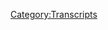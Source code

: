 {{DEFAULTSORT:
    #_TRANSCRIPT_0575:July 4, 2021
}}{{Transcript
    | title         = [[575: July 4, 2021]]
    | caption       = [https://knowledgefight.libsyn.com/575-july-4-2021 Listen to this episode on Libsyn]
    | episodeNumber = [[575: July 4, 2021|575]]
    | length        = 01:34:38
}}

{{MessageBox
    | header     = Warning: Bot Generated Content
    | text       = This transcript was automatically generated by transcription software and likely contains many mistakes and misattributions. Please check the audio for definitive quotes, attribution, and context.
    | image      = N3yvass4myg91.webp
    | imagewidth = 50px
    | id         = warning
}}

{{TranscriptBlock
    | name      = Unknown Speaker
    | timestamp = 00:00:00.000
    | text      = N-N-N-N-N-N-N-Knowledge Fight
}}

{{TranscriptBlock
    | name      = Unknown Speaker
    | timestamp = 00:00:12.960
    | text      = Dan and Jordan, I am sweating.
}}

{{TranscriptBlock
    | name      = Unknown Speaker
    | timestamp = 00:00:19.600
    | text      = Knowledgefight.com, it's time to pray.
}}

{{TranscriptBlock
    | name      = Unknown Speaker
    | timestamp = 00:00:21.399
    | text      = I have great respect for knowledgefight, knowledgefight.
}}

{{TranscriptBlock
    | name      = Unknown Speaker
    | timestamp = 00:00:25.199
    | text      = I'm sick of them posing as if they're the good guys saying we are the bad guys, knowledgefight.
}}

{{TranscriptBlock
    | name      = Unknown Speaker
    | timestamp = 00:00:30.039
    | text      = Dan and Jordan, knowledgefight.com, it's time to pray.
}}

{{TranscriptBlock
    | name      = Unknown Speaker
    | timestamp = 00:00:47.119
    | text      = Hey everybody, welcome back to Knowledgefight, I'm Dan, I'm Jordan, we're good little dudes
}}

{{TranscriptBlock
    | name      = Unknown Speaker
    | timestamp = 00:01:02.640
    | text      = like to sit around and worship at the altar of Selene and talk a little bit about Alex
}}

{{TranscriptBlock
    | name      = Unknown Speaker
    | timestamp = 00:01:05.959
    | text      = Jones.
}}

{{TranscriptBlock
    | name      = Unknown Speaker
    | timestamp = 00:01:06.959
    | text      = Oh indeed we are.
}}

{{TranscriptBlock
    | name      = Unknown Speaker
    | timestamp = 00:01:07.959
    | text      = Dan!
}}

{{TranscriptBlock
    | name      = Unknown Speaker
    | timestamp = 00:01:08.959
    | text      = Jordan.
}}

{{TranscriptBlock
    | name      = Unknown Speaker
    | timestamp = 00:01:09.959
    | text      = Dan!
}}

{{TranscriptBlock
    | name      = Unknown Speaker
    | timestamp = 00:01:10.959
    | text      = Jordan.
}}

{{TranscriptBlock
    | name      = Unknown Speaker
    | timestamp = 00:01:11.959
    | text      = Quick question for you.
}}

{{TranscriptBlock
    | name      = Unknown Speaker
    | timestamp = 00:01:12.959
    | text      = What's up?
}}

{{TranscriptBlock
    | name      = Unknown Speaker
    | timestamp = 00:01:13.959
    | text      = What's your bright spot today?
}}

{{TranscriptBlock
    | name      = Unknown Speaker
    | timestamp = 00:01:14.959
    | text      = My bright spot today, Jordan, is the continuing of the buttons.
}}

{{TranscriptBlock
    | name      = Unknown Speaker
    | timestamp = 00:01:15.959
    | text      = Yes.
}}

{{TranscriptBlock
    | name      = Unknown Speaker
    | timestamp = 00:01:16.959
    | text      = Yes indeed.
}}

{{TranscriptBlock
    | name      = Unknown Speaker
    | timestamp = 00:01:17.959
    | text      = And one of the things that I mentioned on a previous episode was that we're taking care
}}

{{TranscriptBlock
    | name      = Unknown Speaker
    | timestamp = 00:01:20.560
    | text      = of the postage and everything, but if people feel so inclined, because a lot of people
}}

{{TranscriptBlock
    | name      = Unknown Speaker
    | timestamp = 00:01:24.959
    | text      = have offered to pay for postage to, you know like, there's a number of people in foreign
}}

{{TranscriptBlock
    | name      = Unknown Speaker
    | timestamp = 00:01:29.760
    | text      = countries.
}}

{{TranscriptBlock
    | name      = Unknown Speaker
    | timestamp = 00:01:30.760
    | text      = If you're sending it to the Netherlands, we get it, I understand why you want to offer
}}

{{TranscriptBlock
    | name      = Unknown Speaker
    | timestamp = 00:01:33.799
    | text      = postage.
}}

{{TranscriptBlock
    | name      = Unknown Speaker
    | timestamp = 00:01:34.799
    | text      = Yeah, yeah, and I appreciate that, I don't want to sneeze on people's generosity.
}}

{{TranscriptBlock
    | name      = Unknown Speaker
    | timestamp = 00:01:36.959
    | text      = Of course not.
}}

{{TranscriptBlock
    | name      = Unknown Speaker
    | timestamp = 00:01:37.959
    | text      = Metaphorically.
}}

{{TranscriptBlock
    | name      = Unknown Speaker
    | timestamp = 00:01:38.959
    | text      = I don't know why I used sneeze there, but be that as it may, we've said that one of
}}

{{TranscriptBlock
    | name      = Unknown Speaker
    | timestamp = 00:01:43.480
    | text      = the things people can do is find a charity and donate in the name of Celine.
}}

{{TranscriptBlock
    | name      = Unknown Speaker
    | timestamp = 00:01:47.959
    | text      = Yes, yes, yes, of course, let's take over the world.
}}

{{TranscriptBlock
    | name      = Unknown Speaker
    | timestamp = 00:01:51.159
    | text      = And I got a really awesome thing that I wanted to share.
}}

{{TranscriptBlock
    | name      = Unknown Speaker
    | timestamp = 00:01:56.040
    | text      = This is my bright spot.
}}

{{TranscriptBlock
    | name      = Unknown Speaker
    | timestamp = 00:01:57.040
    | text      = Okay, okay.
}}

{{TranscriptBlock
    | name      = Unknown Speaker
    | timestamp = 00:01:58.040
    | text      = Frederick H. adopted an elephant in Kenya.
}}

{{TranscriptBlock
    | name      = Unknown Speaker
    | timestamp = 00:02:03.159
    | text      = Alright, alright, I'm listening, I'm listening.
}}

{{TranscriptBlock
    | name      = Unknown Speaker
    | timestamp = 00:02:06.340
    | text      = In honor of Celine.
}}

{{TranscriptBlock
    | name      = Unknown Speaker
    | timestamp = 00:02:07.719
    | text      = Fuck yes.
}}

{{TranscriptBlock
    | name      = Unknown Speaker
    | timestamp = 00:02:08.719
    | text      = Celine, my cat, Celine, is now the foster parent of Bon Denny, a baby elephant in Kenya.
}}

{{TranscriptBlock
    | name      = Unknown Speaker
    | timestamp = 00:02:16.800
    | text      = I feel, that's amazing.
}}

{{TranscriptBlock
    | name      = Unknown Speaker
    | timestamp = 00:02:18.840
    | text      = I feel so good about that.
}}

{{TranscriptBlock
    | name      = Unknown Speaker
    | timestamp = 00:02:20.759
    | text      = I feel so good about that.
}}

{{TranscriptBlock
    | name      = Unknown Speaker
    | timestamp = 00:02:22.560
    | text      = Oh my god.
}}

{{TranscriptBlock
    | name      = Unknown Speaker
    | timestamp = 00:02:23.560
    | text      = I can't believe that we, that's one of those moments where you're like, I didn't realize
}}

{{TranscriptBlock
    | name      = Unknown Speaker
    | timestamp = 00:02:27.759
    | text      = the scope of this, until all of a sudden your cat is fostering a baby elephant, and then
}}

{{TranscriptBlock
    | name      = Unknown Speaker
    | timestamp = 00:02:33.000
    | text      = you're like, okay, the world's gone crazy.
}}

{{TranscriptBlock
    | name      = Unknown Speaker
    | timestamp = 00:02:34.400
    | text      = And something so great about the creativity of listeners like Frederick as well, like
}}

{{TranscriptBlock
    | name      = Unknown Speaker
    | timestamp = 00:02:39.479
    | text      = this.
}}

{{TranscriptBlock
    | name      = Unknown Speaker
    | timestamp = 00:02:40.479
    | text      = So much.
}}

{{TranscriptBlock
    | name      = Unknown Speaker
    | timestamp = 00:02:41.479
    | text      = Yeah, taking the ball and running with it and doing something really cool and overwhelmingly-
}}

{{TranscriptBlock
    | name      = Unknown Speaker
    | timestamp = 00:02:46.400
    | text      = And helpful and beautiful.
}}

{{TranscriptBlock
    | name      = Unknown Speaker
    | timestamp = 00:02:47.840
    | text      = Yes, also a personal message came in with that, that is, my neck is freakishly large,
}}

{{TranscriptBlock
    | name      = Unknown Speaker
    | timestamp = 00:02:51.919
    | text      = which I assume is from the elephant, which they have thick old necks.
}}

{{TranscriptBlock
    | name      = Unknown Speaker
    | timestamp = 00:02:55.400
    | text      = They do, that's true.
}}

{{TranscriptBlock
    | name      = Unknown Speaker
    | timestamp = 00:02:57.139
    | text      = So thank you, Frederick, that was really awesome, and it really brightened my day and week,
}}

{{TranscriptBlock
    | name      = Unknown Speaker
    | timestamp = 00:03:02.360
    | text      = just to, and my mom is a huge elephant person, and so it's also, it was a nice coincidence
}}

{{TranscriptBlock
    | name      = Unknown Speaker
    | timestamp = 00:03:08.259
    | text      = of a thing.
}}

{{TranscriptBlock
    | name      = Unknown Speaker
    | timestamp = 00:03:09.259
    | text      = She's a huge elephant person.
}}

{{TranscriptBlock
    | name      = Unknown Speaker
    | timestamp = 00:03:10.259
    | text      = She'd be thrilled by the idea of my cat having a foster parent relationship with an elephant.
}}

{{TranscriptBlock
    | name      = Unknown Speaker
    | timestamp = 00:03:16.479
    | text      = See now we just need, now we just need to unite them and have Celine stand atop an elephant
}}

{{TranscriptBlock
    | name      = Unknown Speaker
    | timestamp = 00:03:24.099
    | text      = at all times.
}}

{{TranscriptBlock
    | name      = Unknown Speaker
    | timestamp = 00:03:25.099
    | text      = We're heading to Kenya.
}}

{{TranscriptBlock
    | name      = Unknown Speaker
    | timestamp = 00:03:26.099
    | text      = I think we have to.
}}

{{TranscriptBlock
    | name      = Unknown Speaker
    | timestamp = 00:03:27.099
    | text      = Yep, live show.
}}

{{TranscriptBlock
    | name      = Unknown Speaker
    | timestamp = 00:03:28.099
    | text      = Yes, absolutely.
}}

{{TranscriptBlock
    | name      = Unknown Speaker
    | timestamp = 00:03:29.099
    | text      = Live show in Kenya.
}}

{{TranscriptBlock
    | name      = Unknown Speaker
    | timestamp = 00:03:30.099
    | text      = That picture of Celine on an elephant, that's what we need.
}}

{{TranscriptBlock
    | name      = Unknown Speaker
    | timestamp = 00:03:32.840
    | text      = What's your bright spot, food?
}}

{{TranscriptBlock
    | name      = Unknown Speaker
    | timestamp = 00:03:34.360
    | text      = My bright spot, Dan, is far less consequential, kind of makes me feel a little embarrassed
}}

{{TranscriptBlock
    | name      = Unknown Speaker
    | timestamp = 00:03:39.520
    | text      = that this is my bright spot, but have you ever had a cotton candy grape, Dan?
}}

{{TranscriptBlock
    | name      = Unknown Speaker
    | timestamp = 00:03:46.680
    | text      = No, I was trying to think of what that is, I feel like I've had grape flavored cotton
}}

{{TranscriptBlock
    | name      = Unknown Speaker
    | timestamp = 00:03:52.280
    | text      = candy.
}}

{{TranscriptBlock
    | name      = Unknown Speaker
    | timestamp = 00:03:53.280
    | text      = Yeah, see now this is the opposite, it's cotton candy flavored grapes.
}}

{{TranscriptBlock
    | name      = Unknown Speaker
    | timestamp = 00:03:56.680
    | text      = What?
}}

{{TranscriptBlock
    | name      = Unknown Speaker
    | timestamp = 00:03:57.680
    | text      = They're grapes that taste like cotton candy.
}}

{{TranscriptBlock
    | name      = Unknown Speaker
    | timestamp = 00:03:58.680
    | text      = But to be fair, cotton candy really is just sugar.
}}

{{TranscriptBlock
    | name      = Unknown Speaker
    | timestamp = 00:04:00.960
    | text      = Right.
}}

{{TranscriptBlock
    | name      = Unknown Speaker
    | timestamp = 00:04:01.960
    | text      = So it's just sugar grapes?
}}

{{TranscriptBlock
    | name      = Unknown Speaker
    | timestamp = 00:04:02.960
    | text      = Now here's what you need to understand, alright, and this is why it's my bright spot.
}}

{{TranscriptBlock
    | name      = Unknown Speaker
    | timestamp = 00:04:06.680
    | text      = The packaging is exactly as defensive about that as you would imagine.
}}

{{TranscriptBlock
    | name      = Unknown Speaker
    | timestamp = 00:04:10.960
    | text      = It's not just sugar.
}}

{{TranscriptBlock
    | name      = Unknown Speaker
    | timestamp = 00:04:12.240
    | text      = Seriously, it's like they taste like cotton candy and they know that your first reaction
}}

{{TranscriptBlock
    | name      = Unknown Speaker
    | timestamp = 00:04:17.439
    | text      = is going to be like, oh okay, so they're sweet grapes.
}}

{{TranscriptBlock
    | name      = Unknown Speaker
    | timestamp = 00:04:20.399
    | text      = And then you eat one and you're like, shit, this tastes like cotton candy, and their packaging
}}

{{TranscriptBlock
    | name      = Unknown Speaker
    | timestamp = 00:04:24.199
    | text      = is so fucking different, it's like, no, we know you think it's just sugar.
}}

{{TranscriptBlock
    | name      = Unknown Speaker
    | timestamp = 00:04:28.800
    | text      = Give us a chance.
}}

{{TranscriptBlock
    | name      = Unknown Speaker
    | timestamp = 00:04:30.279
    | text      = Give us a chance.
}}

{{TranscriptBlock
    | name      = Unknown Speaker
    | timestamp = 00:04:31.279
    | text      = It's really cotton candy.
}}

{{TranscriptBlock
    | name      = Unknown Speaker
    | timestamp = 00:04:32.279
    | text      = Where'd you get these, at the grocery store?
}}

{{TranscriptBlock
    | name      = Unknown Speaker
    | timestamp = 00:04:34.120
    | text      = Yeah, I got them at the grocery store.
}}

{{TranscriptBlock
    | name      = Unknown Speaker
    | timestamp = 00:04:35.639
    | text      = Weird.
}}

{{TranscriptBlock
    | name      = Unknown Speaker
    | timestamp = 00:04:36.639
    | text      = Yeah, I know.
}}

{{TranscriptBlock
    | name      = Unknown Speaker
    | timestamp = 00:04:37.639
    | text      = Fantastic.
}}

{{TranscriptBlock
    | name      = Unknown Speaker
    | timestamp = 00:04:38.639
    | text      = We're going to different grocery stores because I've not seen candy grapes.
}}

{{TranscriptBlock
    | name      = Unknown Speaker
    | timestamp = 00:04:42.199
    | text      = Me neither.
}}

{{TranscriptBlock
    | name      = Unknown Speaker
    | timestamp = 00:04:43.199
    | text      = Oh, that's cool, that's cool.
}}

{{TranscriptBlock
    | name      = Unknown Speaker
    | timestamp = 00:04:44.720
    | text      = I'll keep my eyes open.
}}

{{TranscriptBlock
    | name      = Unknown Speaker
    | timestamp = 00:04:46.199
    | text      = It's a bright spot and it's great.
}}

{{TranscriptBlock
    | name      = Unknown Speaker
    | timestamp = 00:04:47.879
    | text      = Oh, also I saw that someone posted a picture of the Skittles gummies with weed in them.
}}

{{TranscriptBlock
    | name      = Unknown Speaker
    | timestamp = 00:04:53.319
    | text      = Yes they did.
}}

{{TranscriptBlock
    | name      = Unknown Speaker
    | timestamp = 00:04:54.319
    | text      = So those do exist.
}}

{{TranscriptBlock
    | name      = Unknown Speaker
    | timestamp = 00:04:55.319
    | text      = Well done.
}}

{{TranscriptBlock
    | name      = Unknown Speaker
    | timestamp = 00:04:56.319
    | text      = Or at least Skittles with weed in them.
}}

{{TranscriptBlock
    | name      = Unknown Speaker
    | timestamp = 00:04:57.319
    | text      = Please don't mail them to us, I think that's still a federal crime.
}}

{{TranscriptBlock
    | name      = Unknown Speaker
    | timestamp = 00:04:59.879
    | text      = I think so.
}}

{{TranscriptBlock
    | name      = Unknown Speaker
    | timestamp = 00:05:01.560
    | text      = You should be able to find them though, based on the legality here in the city of Chicago.
}}

{{TranscriptBlock
    | name      = Unknown Speaker
    | timestamp = 00:05:07.560
    | text      = So Jordan, today we have an episode to go over.
}}

{{TranscriptBlock
    | name      = Unknown Speaker
    | timestamp = 00:05:10.800
    | text      = We're going to be talking about the 4th of July, which is Alex's 4th of July, honestly.
}}

{{TranscriptBlock
    | name      = Unknown Speaker
    | timestamp = 00:05:17.079
    | text      = Yeah.
}}

{{TranscriptBlock
    | name      = Unknown Speaker
    | timestamp = 00:05:18.079
    | text      = Well, yeah.
}}

{{TranscriptBlock
    | name      = Unknown Speaker
    | timestamp = 00:05:19.079
    | text      = Yeah, yeah.
}}

{{TranscriptBlock
    | name      = Unknown Speaker
    | timestamp = 00:05:20.079
    | text      = Metaphorically, it's his big day.
}}

{{TranscriptBlock
    | name      = Unknown Speaker
    | timestamp = 00:05:22.279
    | text      = It's the Christmas and July sale of Christmases.
}}

{{TranscriptBlock
    | name      = Unknown Speaker
    | timestamp = 00:05:25.000
    | text      = Yeah, so we're going to talk about that a little bit and then something else entirely.
}}

{{TranscriptBlock
    | name      = Unknown Speaker
    | timestamp = 00:05:29.480
    | text      = But before we get to that, we're going to get deep.
}}

{{TranscriptBlock
    | name      = Unknown Speaker
    | timestamp = 00:05:33.139
    | text      = Giving someone life is giving someone death.
}}

{{TranscriptBlock
    | name      = Unknown Speaker
    | timestamp = 00:05:38.060
    | text      = You could say that life is death.
}}

{{TranscriptBlock
    | name      = Unknown Speaker
    | timestamp = 00:05:43.279
    | text      = You could.
}}

{{TranscriptBlock
    | name      = Unknown Speaker
    | timestamp = 00:05:44.279
    | text      = God, I'll never get tired of that.
}}

{{TranscriptBlock
    | name      = Unknown Speaker
    | timestamp = 00:05:45.839
    | text      = Just the simple-minded confusion whenever he lands upon...
}}

{{TranscriptBlock
    | name      = Unknown Speaker
    | timestamp = 00:05:52.160
    | text      = You know, life and death are one and the same.
}}

{{TranscriptBlock
    | name      = Unknown Speaker
    | timestamp = 00:05:55.040
    | text      = It's just perfect.
}}

{{TranscriptBlock
    | name      = Unknown Speaker
    | timestamp = 00:05:56.040
    | text      = Yes.
}}

{{TranscriptBlock
    | name      = Unknown Speaker
    | timestamp = 00:05:57.040
    | text      = I just love it.
}}

{{TranscriptBlock
    | name      = Unknown Speaker
    | timestamp = 00:05:58.040
    | text      = I love it so much.
}}

{{TranscriptBlock
    | name      = Unknown Speaker
    | timestamp = 00:05:59.040
    | text      = He's a philosopher.
}}

{{TranscriptBlock
    | name      = Unknown Speaker
    | timestamp = 00:06:00.040
    | text      = He's a philosopher.
}}

{{TranscriptBlock
    | name      = Unknown Speaker
    | timestamp = 00:06:01.040
    | text      = So Elaine, out in New Zealand, want to wish you a happy birthday?
}}

{{TranscriptBlock
    | name      = Unknown Speaker
    | timestamp = 00:06:03.279
    | text      = Also, I will say this, from the people who are requesting buttons, we have a listenership
}}

{{TranscriptBlock
    | name      = Unknown Speaker
    | timestamp = 00:06:07.399
    | text      = in New Zealand that surprises me a little bit.
}}

{{TranscriptBlock
    | name      = Unknown Speaker
    | timestamp = 00:06:09.920
    | text      = I love it.
}}

{{TranscriptBlock
    | name      = Unknown Speaker
    | timestamp = 00:06:11.120
    | text      = And that is something that I definitely would consider going to do a show.
}}

{{TranscriptBlock
    | name      = Unknown Speaker
    | timestamp = 00:06:15.879
    | text      = Oh yeah.
}}

{{TranscriptBlock
    | name      = Unknown Speaker
    | timestamp = 00:06:16.879
    | text      = An excuse to go to New Zealand.
}}

{{TranscriptBlock
    | name      = Unknown Speaker
    | timestamp = 00:06:18.600
    | text      = I am pretty sure in order to get citizenship in New Zealand, you need a sponsor, and hey,
}}

{{TranscriptBlock
    | name      = Unknown Speaker
    | timestamp = 00:06:23.480
    | text      = if you are a wonk, I might need it.
}}

{{TranscriptBlock
    | name      = Unknown Speaker
    | timestamp = 00:06:26.879
    | text      = Also, Jeff reached out and wanted us to wish Diana a happy birthday, so happy birthday,
}}

{{TranscriptBlock
    | name      = Unknown Speaker
    | timestamp = 00:06:30.720
    | text      = Diana.
}}

{{TranscriptBlock
    | name      = Unknown Speaker
    | timestamp = 00:06:31.720
    | text      = Happy birthday, Diana.
}}

{{TranscriptBlock
    | name      = Unknown Speaker
    | timestamp = 00:06:32.720
    | text      = And brother Sean, Sean, the brother of this person, messaged and wanted to wish his brother...
}}

{{TranscriptBlock
    | name      = Unknown Speaker
    | timestamp = 00:06:39.560
    | text      = Not someone named brother Sean.
}}

{{TranscriptBlock
    | name      = Unknown Speaker
    | timestamp = 00:06:40.560
    | text      = Well, I didn't know how to phrase this.
}}

{{TranscriptBlock
    | name      = Unknown Speaker
    | timestamp = 00:06:41.560
    | text      = Oh, okay.
}}

{{TranscriptBlock
    | name      = Unknown Speaker
    | timestamp = 00:06:42.560
    | text      = Okay.
}}

{{TranscriptBlock
    | name      = Unknown Speaker
    | timestamp = 00:06:43.560
    | text      = Anyway, Sean wanted to wish his brother, Cody, a happy birthday.
}}

{{TranscriptBlock
    | name      = Unknown Speaker
    | timestamp = 00:06:44.560
    | text      = Well, happy birthday, Cody.
}}

{{TranscriptBlock
    | name      = Unknown Speaker
    | timestamp = 00:06:45.560
    | text      = Happy birthday, Cody.
}}

{{TranscriptBlock
    | name      = Unknown Speaker
    | timestamp = 00:06:46.560
    | text      = Quote, thank you, I don't know why I have to say quote, like it's a primary source.
}}

{{TranscriptBlock
    | name      = Unknown Speaker
    | timestamp = 00:06:56.879
    | text      = Quoting from the Washington Post.
}}

{{TranscriptBlock
    | name      = Unknown Speaker
    | timestamp = 00:06:58.439
    | text      = Quote, thank you for helping me become the wonk I am today or perhaps I should be asking
}}

{{TranscriptBlock
    | name      = Unknown Speaker
    | timestamp = 00:07:02.920
    | text      = for an apology.
}}

{{TranscriptBlock
    | name      = Unknown Speaker
    | timestamp = 00:07:03.920
    | text      = Unquote.
}}

{{TranscriptBlock
    | name      = Unknown Speaker
    | timestamp = 00:07:04.920
    | text      = Yes, well done.
}}

{{TranscriptBlock
    | name      = Unknown Speaker
    | timestamp = 00:07:05.920
    | text      = Yeah, I would very much be disappointed if you didn't end those brackets.
}}

{{TranscriptBlock
    | name      = Unknown Speaker
    | timestamp = 00:07:10.639
    | text      = Otherwise we could be in trouble.
}}

{{TranscriptBlock
    | name      = Unknown Speaker
    | timestamp = 00:07:11.639
    | text      = You gotta make sure you have the whole rest of this episode.
}}

{{TranscriptBlock
    | name      = Unknown Speaker
    | timestamp = 00:07:13.519
    | text      = We could be slanderous.
}}

{{TranscriptBlock
    | name      = Unknown Speaker
    | timestamp = 00:07:15.560
    | text      = So Jordan, on the 4th, that was over the weekend, Alex Jones put out a special report, or he
}}

{{TranscriptBlock
    | name      = Unknown Speaker
    | timestamp = 00:07:21.839
    | text      = put out a report on the 4th, that I thought was, you know, eh, underwhelming.
}}

{{TranscriptBlock
    | name      = Unknown Speaker
    | timestamp = 00:07:28.480
    | text      = Okay.
}}

{{TranscriptBlock
    | name      = Unknown Speaker
    | timestamp = 00:07:29.480
    | text      = So I want to encourage everybody to be the captain of your own life.
}}

{{TranscriptBlock
    | name      = Unknown Speaker
    | timestamp = 00:07:34.120
    | text      = And to think about, even though it's cheesy, metaphorically putting a captain's hat on.
}}

{{TranscriptBlock
    | name      = Unknown Speaker
    | timestamp = 00:07:38.560
    | text      = Oh, you gotta stop right there really quick.
}}

{{TranscriptBlock
    | name      = Unknown Speaker
    | timestamp = 00:07:40.319
    | text      = He is wearing that captain's hat that may or may not be the same one from his Halloween
}}

{{TranscriptBlock
    | name      = Unknown Speaker
    | timestamp = 00:07:44.800
    | text      = story.
}}

{{TranscriptBlock
    | name      = Unknown Speaker
    | timestamp = 00:07:45.800
    | text      = Is he wearing a Nazi cap?
}}

{{TranscriptBlock
    | name      = Unknown Speaker
    | timestamp = 00:07:46.800
    | text      = It might be the same one from his Halloween story where everyone said it was a Nazi hat
}}

{{TranscriptBlock
    | name      = Unknown Speaker
    | timestamp = 00:07:50.560
    | text      = and he got really defensive about it.
}}

{{TranscriptBlock
    | name      = Unknown Speaker
    | timestamp = 00:07:52.240
    | text      = But yeah, he's wearing the hat in order for him to be like, be the captain of your own
}}

{{TranscriptBlock
    | name      = Unknown Speaker
    | timestamp = 00:07:55.600
    | text      = life.
}}

{{TranscriptBlock
    | name      = Unknown Speaker
    | timestamp = 00:07:56.600
    | text      = Like this, I'm wearing a hat.
}}

{{TranscriptBlock
    | name      = Unknown Speaker
    | timestamp = 00:07:57.600
    | text      = Oh boy.
}}

{{TranscriptBlock
    | name      = Unknown Speaker
    | timestamp = 00:07:58.600
    | text      = That's bad.
}}

{{TranscriptBlock
    | name      = Unknown Speaker
    | timestamp = 00:07:59.600
    | text      = Saying, I'm going to try to chart my own course in life.
}}

{{TranscriptBlock
    | name      = Unknown Speaker
    | timestamp = 00:08:02.480
    | text      = I'm not just going to believe CNN or the New York Times or the United Nations or Dr. Fauci.
}}

{{TranscriptBlock
    | name      = Unknown Speaker
    | timestamp = 00:08:07.120
    | text      = And there's a great example of declaring independence from the new world order and the globalist
}}

{{TranscriptBlock
    | name      = Unknown Speaker
    | timestamp = 00:08:11.839
    | text      = and taking our lives back one person, one household, one town, one state, one country
}}

{{TranscriptBlock
    | name      = Unknown Speaker
    | timestamp = 00:08:17.060
    | text      = at a time.
}}

{{TranscriptBlock
    | name      = Unknown Speaker
    | timestamp = 00:08:18.060
    | text      = And it's a big interview, an emergency broadcast that Joe Rogan did, an emergency podcast with
}}

{{TranscriptBlock
    | name      = Unknown Speaker
    | timestamp = 00:08:25.079
    | text      = two scientists that have been censored, demonetized and persecuted because they're covering mainline
}}

{{TranscriptBlock
    | name      = Unknown Speaker
    | timestamp = 00:08:31.759
    | text      = truth.
}}

{{TranscriptBlock
    | name      = Unknown Speaker
    | timestamp = 00:08:32.759
    | text      = This episode of Rogan's podcast that Alex is referring to came out on June 22nd and
}}

{{TranscriptBlock
    | name      = Unknown Speaker
    | timestamp = 00:08:37.600
    | text      = didn't feature two scientists, COVID scientists.
}}

{{TranscriptBlock
    | name      = Unknown Speaker
    | timestamp = 00:08:40.919
    | text      = It featured one scientist named Pierre Corey and one member of the intellectual dark web
}}

{{TranscriptBlock
    | name      = Unknown Speaker
    | timestamp = 00:08:44.960
    | text      = named Brett Weinstein.
}}

{{TranscriptBlock
    | name      = Unknown Speaker
    | timestamp = 00:08:46.240
    | text      = Sure.
}}

{{TranscriptBlock
    | name      = Unknown Speaker
    | timestamp = 00:08:47.240
    | text      = If you don't remember Brett Weinstein, I envy you.
}}

{{TranscriptBlock
    | name      = Unknown Speaker
    | timestamp = 00:08:50.000
    | text      = He rose to prominence because he was a professor at Evergreen State College and he got really
}}

{{TranscriptBlock
    | name      = Unknown Speaker
    | timestamp = 00:08:53.879
    | text      = mad about the 2017 day of absence.
}}

{{TranscriptBlock
    | name      = Unknown Speaker
    | timestamp = 00:08:56.759
    | text      = If you forgot about that, it was the thing where every year minority students and faculty
}}

{{TranscriptBlock
    | name      = Unknown Speaker
    | timestamp = 00:09:00.360
    | text      = members can choose to stay off campus as a way of celebrating the things that they bring
}}

{{TranscriptBlock
    | name      = Unknown Speaker
    | timestamp = 00:09:03.820
    | text      = to the school.
}}

{{TranscriptBlock
    | name      = Unknown Speaker
    | timestamp = 00:09:04.820
    | text      = Yeah, I remember that.
}}

{{TranscriptBlock
    | name      = Unknown Speaker
    | timestamp = 00:09:05.820
    | text      = In 2017, they decided to try to reverse the experience and asked white students and faculty
}}

{{TranscriptBlock
    | name      = Unknown Speaker
    | timestamp = 00:09:09.759
    | text      = to voluntarily stay off campus for the day.
}}

{{TranscriptBlock
    | name      = Unknown Speaker
    | timestamp = 00:09:11.720
    | text      = Oh my god, I hate this guy so much.
}}

{{TranscriptBlock
    | name      = Unknown Speaker
    | timestamp = 00:09:13.360
    | text      = Brett Weinstein made a big deal out of this and took it upon himself to enlist the help
}}

{{TranscriptBlock
    | name      = Unknown Speaker
    | timestamp = 00:09:16.840
    | text      = of Fox News and countless other shitheads to turn this into one of the most pressing
}}

{{TranscriptBlock
    | name      = Unknown Speaker
    | timestamp = 00:09:20.159
    | text      = matters of free speech in America.
}}

{{TranscriptBlock
    | name      = Unknown Speaker
    | timestamp = 00:09:22.200
    | text      = White racism!
}}

{{TranscriptBlock
    | name      = Unknown Speaker
    | timestamp = 00:09:25.639
    | text      = This national attention, naturally, made the situation on campus more intense and protests
}}

{{TranscriptBlock
    | name      = Unknown Speaker
    | timestamp = 00:09:30.340
    | text      = began and escalated, which culminated in Weinstein and his wife resigning from the school and
}}

{{TranscriptBlock
    | name      = Unknown Speaker
    | timestamp = 00:09:34.639
    | text      = suing for 3.8 million dollars, claiming that the school had failed to protect him from
}}

{{TranscriptBlock
    | name      = Unknown Speaker
    | timestamp = 00:09:38.960
    | text      = students.
}}

{{TranscriptBlock
    | name      = Unknown Speaker
    | timestamp = 00:09:39.960
    | text      = Uh, sure.
}}

{{TranscriptBlock
    | name      = Unknown Speaker
    | timestamp = 00:09:40.960
    | text      = To get some sense of how frivolous his shit was, the school settled the case with him
}}

{{TranscriptBlock
    | name      = Unknown Speaker
    | timestamp = 00:09:45.399
    | text      = and his wife for $250,000 each, which is a ridiculously small amount for the couple to
}}

{{TranscriptBlock
    | name      = Unknown Speaker
    | timestamp = 00:09:50.679
    | text      = accept unless they knew they were lucky to get anything.
}}

{{TranscriptBlock
    | name      = Unknown Speaker
    | timestamp = 00:09:53.120
    | text      = Yeah, they were very lucky to get something.
}}

{{TranscriptBlock
    | name      = Unknown Speaker
    | timestamp = 00:09:55.220
    | text      = Since then, Weinstein's been a guest on Rogan a few times and is just a general dumb-dumb
}}

{{TranscriptBlock
    | name      = Unknown Speaker
    | timestamp = 00:09:59.240
    | text      = hanging out with idiots like Jordan Peterson and Dave Rubin.
}}

{{TranscriptBlock
    | name      = Unknown Speaker
    | timestamp = 00:10:02.600
    | text      = In the 2020 election, he used his position to try to draft Tulsi Gabbard and Dan Crenshaw
}}

{{TranscriptBlock
    | name      = Unknown Speaker
    | timestamp = 00:10:07.159
    | text      = onto a ticket to run for president on the Unity 2020 ticket.
}}

{{TranscriptBlock
    | name      = Unknown Speaker
    | timestamp = 00:10:11.360
    | text      = Well, that woulda done it!
}}

{{TranscriptBlock
    | name      = Unknown Speaker
    | timestamp = 00:10:13.600
    | text      = That woulda solved it.
}}

{{TranscriptBlock
    | name      = Unknown Speaker
    | timestamp = 00:10:14.600
    | text      = We gotta bring it together.
}}

{{TranscriptBlock
    | name      = Unknown Speaker
    | timestamp = 00:10:15.600
    | text      = That woulda fuckin' hooveled the Americas.
}}

{{TranscriptBlock
    | name      = Unknown Speaker
    | timestamp = 00:10:18.279
    | text      = That's what woulda happened on that one.
}}

{{TranscriptBlock
    | name      = Unknown Speaker
    | timestamp = 00:10:19.899
    | text      = What ticket would appeal to the left and the right?
}}

{{TranscriptBlock
    | name      = Unknown Speaker
    | timestamp = 00:10:22.600
    | text      = Or nobody?
}}

{{TranscriptBlock
    | name      = Unknown Speaker
    | timestamp = 00:10:23.600
    | text      = I can't think of more of an oxymoronic statement than emergency podcast.
}}

{{TranscriptBlock
    | name      = Unknown Speaker
    | timestamp = 00:10:28.039
    | text      = Yeah, uh, that is, well, I mean, I guess we're sort of joking whenever we say there's an
}}

{{TranscriptBlock
    | name      = Unknown Speaker
    | timestamp = 00:10:33.879
    | text      = emergency episode.
}}

{{TranscriptBlock
    | name      = Unknown Speaker
    | timestamp = 00:10:34.879
    | text      = We're very joking.
}}

{{TranscriptBlock
    | name      = Unknown Speaker
    | timestamp = 00:10:35.879
    | text      = Um, also, uh, Bret Weinstein's brother is another member of the intellectual dark web,
}}

{{TranscriptBlock
    | name      = Unknown Speaker
    | timestamp = 00:10:41.360
    | text      = Eric Weinstein, who's one of the managing directors at Teal Capital.
}}

{{TranscriptBlock
    | name      = Unknown Speaker
    | timestamp = 00:10:46.000
    | text      = That company, of course, is run by Peter Thiel, who famously made giant donations to Trump's
}}

{{TranscriptBlock
    | name      = Unknown Speaker
    | timestamp = 00:10:50.039
    | text      = 2016 campaign, spoke at the Republican convention that year, and of course bankrolled Hulk Hogan's
}}

{{TranscriptBlock
    | name      = Unknown Speaker
    | timestamp = 00:10:54.620
    | text      = lawsuit that took down Gawker.
}}

{{TranscriptBlock
    | name      = Unknown Speaker
    | timestamp = 00:10:56.360
    | text      = Yeah, there's very little difference between Teal Capital and, uh, the Legion of Doom.
}}

{{TranscriptBlock
    | name      = Unknown Speaker
    | timestamp = 00:11:01.559
    | text      = Yeah, my point here is that the Weinsteins are super cool.
}}

{{TranscriptBlock
    | name      = Unknown Speaker
    | timestamp = 00:11:05.080
    | text      = Yeah.
}}

{{TranscriptBlock
    | name      = Unknown Speaker
    | timestamp = 00:11:06.080
    | text      = They're great guys.
}}

{{TranscriptBlock
    | name      = Unknown Speaker
    | timestamp = 00:11:07.080
    | text      = Lately, Bret has been, uh, getting into some COVID territory and, uh, has been widely rebuked
}}

{{TranscriptBlock
    | name      = Unknown Speaker
    | timestamp = 00:11:11.559
    | text      = for his public promotion of ivermectin as a cure for the virus.
}}

{{TranscriptBlock
    | name      = Unknown Speaker
    | timestamp = 00:11:14.559
    | text      = Oh, god damn it.
}}

{{TranscriptBlock
    | name      = Unknown Speaker
    | timestamp = 00:11:15.559
    | text      = He was going on Rogan's show to discuss this along with this doctor friend.
}}

{{TranscriptBlock
    | name      = Unknown Speaker
    | timestamp = 00:11:19.519
    | text      = Pierre Corry is a doctor who's been making very suspect claims about ivermectin since
}}

{{TranscriptBlock
    | name      = Unknown Speaker
    | timestamp = 00:11:23.559
    | text      = at least late 2020, calling it a, quote, wonder drug, even though the actual evidence for
}}

{{TranscriptBlock
    | name      = Unknown Speaker
    | timestamp = 00:11:28.440
    | text      = such a claim is very lacking.
}}

{{TranscriptBlock
    | name      = Unknown Speaker
    | timestamp = 00:11:30.639
    | text      = There are some studies that appear to indicate slight benefits that could come from ivermectin,
}}

{{TranscriptBlock
    | name      = Unknown Speaker
    | timestamp = 00:11:34.720
    | text      = but they're far from definitive.
}}

{{TranscriptBlock
    | name      = Unknown Speaker
    | timestamp = 00:11:36.799
    | text      = Other studies show no benefit from the drug.
}}

{{TranscriptBlock
    | name      = Unknown Speaker
    | timestamp = 00:11:39.120
    | text      = There just isn't consistent good data to show that it's a cure, and people who go around
}}

{{TranscriptBlock
    | name      = Unknown Speaker
    | timestamp = 00:11:42.559
    | text      = promoting it as such are acting in ways that are super dangerous for the general public.
}}

{{TranscriptBlock
    | name      = Unknown Speaker
    | timestamp = 00:11:46.799
    | text      = Yeah.
}}

{{TranscriptBlock
    | name      = Unknown Speaker
    | timestamp = 00:11:47.799
    | text      = Anyway, Alex is doing a 4th of July special report and he decided to open by talking about
}}

{{TranscriptBlock
    | name      = Unknown Speaker
    | timestamp = 00:11:52.039
    | text      = how Joe Rogan did an episode two weeks ago with this doctor and Bret Weinstein overhyping
}}

{{TranscriptBlock
    | name      = Unknown Speaker
    | timestamp = 00:11:56.879
    | text      = ivermectin, and that's a declaration of independence or something.
}}

{{TranscriptBlock
    | name      = Unknown Speaker
    | timestamp = 00:12:01.080
    | text      = This is sad.
}}

{{TranscriptBlock
    | name      = Unknown Speaker
    | timestamp = 00:12:02.080
    | text      = Well done.
}}

{{TranscriptBlock
    | name      = Unknown Speaker
    | timestamp = 00:12:03.080
    | text      = Yeah, that's, that's great.
}}

{{TranscriptBlock
    | name      = Unknown Speaker
    | timestamp = 00:12:04.080
    | text      = This is, this is a mess.
}}

{{TranscriptBlock
    | name      = Unknown Speaker
    | timestamp = 00:12:05.799
    | text      = You know, the, America's-
}}

{{TranscriptBlock
    | name      = Unknown Speaker
    | timestamp = 00:12:06.799
    | text      = This is the 4th of July.
}}

{{TranscriptBlock
    | name      = Unknown Speaker
    | timestamp = 00:12:08.600
    | text      = America's history, if we're going to talk about the 4th of July episode, let's get-
}}

{{TranscriptBlock
    | name      = Unknown Speaker
    | timestamp = 00:12:11.879
    | text      = We're not much.
}}

{{TranscriptBlock
    | name      = Unknown Speaker
    | timestamp = 00:12:12.879
    | text      = Let's get into the, the history of the United States.
}}

{{TranscriptBlock
    | name      = Unknown Speaker
    | timestamp = 00:12:15.600
    | text      = I just want to say that one of the big problems that really is coming back to bite us is our
}}

{{TranscriptBlock
    | name      = Unknown Speaker
    | timestamp = 00:12:20.600
    | text      = long history of loving snake oil salesmen to the point where now you can hear the word
}}

{{TranscriptBlock
    | name      = Unknown Speaker
    | timestamp = 00:12:26.879
    | text      = wonder drug and I go, oh, you mean snake oil?
}}

{{TranscriptBlock
    | name      = Unknown Speaker
    | timestamp = 00:12:30.600
    | text      = And other people are like, I love wonder drugs.
}}

{{TranscriptBlock
    | name      = Unknown Speaker
    | timestamp = 00:12:33.000
    | text      = And you're like, well, we're just stuck with this forever.
}}

{{TranscriptBlock
    | name      = Unknown Speaker
    | timestamp = 00:12:35.480
    | text      = This is just how we live.
}}

{{TranscriptBlock
    | name      = Unknown Speaker
    | timestamp = 00:12:36.759
    | text      = Yeah.
}}

{{TranscriptBlock
    | name      = Unknown Speaker
    | timestamp = 00:12:37.759
    | text      = We made a mistake in being like, uh, like cheery, rooting for the, uh, the scam artists
}}

{{TranscriptBlock
    | name      = Unknown Speaker
    | timestamp = 00:12:44.399
    | text      = to get out of the monorail.
}}

{{TranscriptBlock
    | name      = Unknown Speaker
    | timestamp = 00:12:46.039
    | text      = If it weren't for Phil Hartman crushing the monorail song, we would be way better off.
}}

{{TranscriptBlock
    | name      = Unknown Speaker
    | timestamp = 00:12:51.500
    | text      = You think that's where it started?
}}

{{TranscriptBlock
    | name      = Unknown Speaker
    | timestamp = 00:12:52.500
    | text      = I think that's where it started.
}}

{{TranscriptBlock
    | name      = Unknown Speaker
    | timestamp = 00:12:53.500
    | text      = I think that was all, it all goes back to the Simpsons, Dan.
}}

{{TranscriptBlock
    | name      = Unknown Speaker
    | timestamp = 00:12:56.460
    | text      = So everything goes back on this episode or this special report to Rogan, I guess.
}}

{{TranscriptBlock
    | name      = Unknown Speaker
    | timestamp = 00:13:01.440
    | text      = I mean, that's what the 4th of July is about.
}}

{{TranscriptBlock
    | name      = Unknown Speaker
    | timestamp = 00:13:03.639
    | text      = Sure.
}}

{{TranscriptBlock
    | name      = Unknown Speaker
    | timestamp = 00:13:04.639
    | text      = We've got these two big scientists that are very well known, being censored and demonetized
}}

{{TranscriptBlock
    | name      = Unknown Speaker
    | timestamp = 00:13:08.360
    | text      = off YouTube or their platforms, telling the truth.
}}

{{TranscriptBlock
    | name      = Unknown Speaker
    | timestamp = 00:13:10.440
    | text      = And Joe had the courage to have them on and have them lay this all out.
}}

{{TranscriptBlock
    | name      = Unknown Speaker
    | timestamp = 00:13:15.639
    | text      = And it's a very, very powerful interview.
}}

{{TranscriptBlock
    | name      = Unknown Speaker
    | timestamp = 00:13:17.240
    | text      = I watched it a few days ago.
}}

{{TranscriptBlock
    | name      = Unknown Speaker
    | timestamp = 00:13:19.440
    | text      = So I guess Alex watched the whole thing and didn't realize that Brett Weinstein isn't
}}

{{TranscriptBlock
    | name      = Unknown Speaker
    | timestamp = 00:13:22.919
    | text      = a censored COVID doctor, which is weird.
}}

{{TranscriptBlock
    | name      = Unknown Speaker
    | timestamp = 00:13:26.320
    | text      = Which it takes to bring two dumb, dumb scam artists onto your $100 million podcast, listened
}}

{{TranscriptBlock
    | name      = Unknown Speaker
    | timestamp = 00:13:35.320
    | text      = by the most number of people in the world.
}}

{{TranscriptBlock
    | name      = Unknown Speaker
    | timestamp = 00:13:38.080
    | text      = Very brave.
}}

{{TranscriptBlock
    | name      = Unknown Speaker
    | timestamp = 00:13:39.080
    | text      = How brave.
}}

{{TranscriptBlock
    | name      = Unknown Speaker
    | timestamp = 00:13:40.080
    | text      = How courageous.
}}

{{TranscriptBlock
    | name      = Unknown Speaker
    | timestamp = 00:13:41.080
    | text      = Also since that episode had come out and before this 4th of July report that Alex is doing,
}}

{{TranscriptBlock
    | name      = Unknown Speaker
    | timestamp = 00:13:45.159
    | text      = Rogan had Quentin Tarantino on as a guest, which should infuriate Alex.
}}

{{TranscriptBlock
    | name      = Unknown Speaker
    | timestamp = 00:13:49.600
    | text      = Alex hates Quentin Tarantino and Joe should know better than to have that kind of a globalist
}}

{{TranscriptBlock
    | name      = Unknown Speaker
    | timestamp = 00:13:53.919
    | text      = on his show.
}}

{{TranscriptBlock
    | name      = Unknown Speaker
    | timestamp = 00:13:54.919
    | text      = Yeah, that's trouble.
}}

{{TranscriptBlock
    | name      = Unknown Speaker
    | timestamp = 00:13:55.919
    | text      = That's going to get people in trouble.
}}

{{TranscriptBlock
    | name      = Unknown Speaker
    | timestamp = 00:13:57.080
    | text      = I've got to do an emergency episode about how Joe had Quentin Tarantino on, not mad
}}

{{TranscriptBlock
    | name      = Unknown Speaker
    | timestamp = 00:14:00.559
    | text      = about that.
}}

{{TranscriptBlock
    | name      = Unknown Speaker
    | timestamp = 00:14:01.559
    | text      = Oh man, I'm going to try and get back on.
}}

{{TranscriptBlock
    | name      = Unknown Speaker
    | timestamp = 00:14:04.320
    | text      = So we got a little headline here that Alex brings up.
}}

{{TranscriptBlock
    | name      = Unknown Speaker
    | timestamp = 00:14:07.600
    | text      = The Defender had a good boil down of it.
}}

{{TranscriptBlock
    | name      = Unknown Speaker
    | timestamp = 00:14:09.200
    | text      = Joe Rogan's emergency podcast questions YouTube censorship of content showing ivermectin
}}

{{TranscriptBlock
    | name      = Unknown Speaker
    | timestamp = 00:14:15.399
    | text      = as an effective COVID-19 treatment.
}}

{{TranscriptBlock
    | name      = Unknown Speaker
    | timestamp = 00:14:18.039
    | text      = You ever hear of The Defender?
}}

{{TranscriptBlock
    | name      = Unknown Speaker
    | timestamp = 00:14:19.039
    | text      = No.
}}

{{TranscriptBlock
    | name      = Unknown Speaker
    | timestamp = 00:14:20.039
    | text      = Yeah, it seemed like an interesting citation.
}}

{{TranscriptBlock
    | name      = Unknown Speaker
    | timestamp = 00:14:22.159
    | text      = I hadn't really heard him toss out that as a place he got news from before.
}}

{{TranscriptBlock
    | name      = Unknown Speaker
    | timestamp = 00:14:25.399
    | text      = Oh, I thought that was just like a person who was defending this bullshit.
}}

{{TranscriptBlock
    | name      = Unknown Speaker
    | timestamp = 00:14:29.039
    | text      = I thought it was like a tweet, a Twitter defender, you know, like that.
}}

{{TranscriptBlock
    | name      = Unknown Speaker
    | timestamp = 00:14:32.639
    | text      = No, The Defender is a publication.
}}

{{TranscriptBlock
    | name      = Unknown Speaker
    | timestamp = 00:14:34.039
    | text      = Yeah, it's an outlet.
}}

{{TranscriptBlock
    | name      = Unknown Speaker
    | timestamp = 00:14:35.039
    | text      = Oh, no.
}}

{{TranscriptBlock
    | name      = Unknown Speaker
    | timestamp = 00:14:36.039
    | text      = Turns out it's an online publication put out by a group called the Children's Health Defense.
}}

{{TranscriptBlock
    | name      = Unknown Speaker
    | timestamp = 00:14:40.039
    | text      = There we go.
}}

{{TranscriptBlock
    | name      = Unknown Speaker
    | timestamp = 00:14:41.039
    | text      = That's an anti-abortion group.
}}

{{TranscriptBlock
    | name      = Unknown Speaker
    | timestamp = 00:14:42.039
    | text      = That's an anti-abortion group.
}}

{{TranscriptBlock
    | name      = Unknown Speaker
    | timestamp = 00:14:43.600
    | text      = Oh, come on.
}}

{{TranscriptBlock
    | name      = Unknown Speaker
    | timestamp = 00:14:44.600
    | text      = That's an anti-trafficking, anti-abortion, bullshit group.
}}

{{TranscriptBlock
    | name      = Unknown Speaker
    | timestamp = 00:14:47.240
    | text      = No, no, no, no.
}}

{{TranscriptBlock
    | name      = Unknown Speaker
    | timestamp = 00:14:48.240
    | text      = Children's Health Defense means anti-abortion.
}}

{{TranscriptBlock
    | name      = Unknown Speaker
    | timestamp = 00:14:49.639
    | text      = No, no, no, no.
}}

{{TranscriptBlock
    | name      = Unknown Speaker
    | timestamp = 00:14:50.639
    | text      = It sounds great to me.
}}

{{TranscriptBlock
    | name      = Unknown Speaker
    | timestamp = 00:14:51.639
    | text      = I love defending the health of children.
}}

{{TranscriptBlock
    | name      = Unknown Speaker
    | timestamp = 00:14:53.519
    | text      = No, everybody does.
}}

{{TranscriptBlock
    | name      = Unknown Speaker
    | timestamp = 00:14:54.519
    | text      = It's pretty cool.
}}

{{TranscriptBlock
    | name      = Unknown Speaker
    | timestamp = 00:14:55.519
    | text      = Why is it an anti-abortion group?
}}

{{TranscriptBlock
    | name      = Unknown Speaker
    | timestamp = 00:14:56.519
    | text      = Nah, case closed.
}}

{{TranscriptBlock
    | name      = Unknown Speaker
    | timestamp = 00:14:57.519
    | text      = Sorry.
}}

{{TranscriptBlock
    | name      = Unknown Speaker
    | timestamp = 00:14:58.519
    | text      = Children's Defense of Health.
}}

{{TranscriptBlock
    | name      = Unknown Speaker
    | timestamp = 00:15:00.519
    | text      = Great.
}}

{{TranscriptBlock
    | name      = Unknown Speaker
    | timestamp = 00:15:01.519
    | text      = Sure.
}}

{{TranscriptBlock
    | name      = Unknown Speaker
    | timestamp = 00:15:02.519
    | text      = It turns out it's an anti-vax outfit run by Robert Kennedy Jr.
}}

{{TranscriptBlock
    | name      = Unknown Speaker
    | timestamp = 00:15:07.360
    | text      = Theronites!
}}

{{TranscriptBlock
    | name      = Unknown Speaker
    | timestamp = 00:15:08.360
    | text      = Yeah.
}}

{{TranscriptBlock
    | name      = Unknown Speaker
    | timestamp = 00:15:09.360
    | text      = They began in 2016 being called the World Mercury Project, but then changed their name
}}

{{TranscriptBlock
    | name      = Unknown Speaker
    | timestamp = 00:15:14.600
    | text      = probably because they want to try and obscure the fact that there are out and out intense
}}

{{TranscriptBlock
    | name      = Unknown Speaker
    | timestamp = 00:15:18.059
    | text      = anti-vax advocates as opposed to independent purveyors of information.
}}

{{TranscriptBlock
    | name      = Unknown Speaker
    | timestamp = 00:15:22.000
    | text      = I thought the estate of Freddie Mercury sued them.
}}

{{TranscriptBlock
    | name      = Unknown Speaker
    | timestamp = 00:15:24.759
    | text      = No, no, it was about Mercury being in the vaccine.
}}

{{TranscriptBlock
    | name      = Unknown Speaker
    | timestamp = 00:15:27.399
    | text      = Yeah, of course it is.
}}

{{TranscriptBlock
    | name      = Unknown Speaker
    | timestamp = 00:15:28.399
    | text      = Preservatives.
}}

{{TranscriptBlock
    | name      = Unknown Speaker
    | timestamp = 00:15:29.399
    | text      = Yeah, yeah, yeah.
}}

{{TranscriptBlock
    | name      = Unknown Speaker
    | timestamp = 00:15:30.399
    | text      = Anyway, this is a band of anti-vaccine propagandists, so it makes, you know, sense why they would
}}

{{TranscriptBlock
    | name      = Unknown Speaker
    | timestamp = 00:15:34.279
    | text      = call their outlet something innocuous like The Defender, so you can cite their articles
}}

{{TranscriptBlock
    | name      = Unknown Speaker
    | timestamp = 00:15:38.259
    | text      = without sounding like you're the kind of person who takes Robert Kennedy Jr. seriously.
}}

{{TranscriptBlock
    | name      = Unknown Speaker
    | timestamp = 00:15:41.639
    | text      = Yeah.
}}

{{TranscriptBlock
    | name      = Unknown Speaker
    | timestamp = 00:15:42.639
    | text      = Yeah.
}}

{{TranscriptBlock
    | name      = Unknown Speaker
    | timestamp = 00:15:43.639
    | text      = Because that's one of the sources Alex considers not fake news, which is pretty sweet.
}}

{{TranscriptBlock
    | name      = Unknown Speaker
    | timestamp = 00:15:47.639
    | text      = That's great.
}}

{{TranscriptBlock
    | name      = Unknown Speaker
    | timestamp = 00:15:48.639
    | text      = That's real great.
}}

{{TranscriptBlock
    | name      = Unknown Speaker
    | timestamp = 00:15:49.639
    | text      = That's real great.
}}

{{TranscriptBlock
    | name      = Unknown Speaker
    | timestamp = 00:15:50.639
    | text      = Yup.
}}

{{TranscriptBlock
    | name      = Unknown Speaker
    | timestamp = 00:15:51.639
    | text      = And it's kind of funny how they get paid by people who are anti-vax people who get money
}}

{{TranscriptBlock
    | name      = Unknown Speaker
    | timestamp = 00:15:59.080
    | text      = from being anti-vax people, and by putting this out, people are less likely to take vaccines
}}

{{TranscriptBlock
    | name      = Unknown Speaker
    | timestamp = 00:16:04.440
    | text      = and more likely to give money to the anti-vax people who pay for the coverage in The Defender.
}}

{{TranscriptBlock
    | name      = Unknown Speaker
    | timestamp = 00:16:10.159
    | text      = So people, I'm starting to see how this business model works.
}}

{{TranscriptBlock
    | name      = Unknown Speaker
    | timestamp = 00:16:15.120
    | text      = I think it's a good one.
}}

{{TranscriptBlock
    | name      = Unknown Speaker
    | timestamp = 00:16:16.120
    | text      = It is.
}}

{{TranscriptBlock
    | name      = Unknown Speaker
    | timestamp = 00:16:17.120
    | text      = Yeah.
}}

{{TranscriptBlock
    | name      = Unknown Speaker
    | timestamp = 00:16:18.120
    | text      = It works.
}}

{{TranscriptBlock
    | name      = Unknown Speaker
    | timestamp = 00:16:19.120
    | text      = It does work.
}}

{{TranscriptBlock
    | name      = Unknown Speaker
    | timestamp = 00:16:20.120
    | text      = So we have this 4th of July special report, which is just Alex in the middle of a field
}}

{{TranscriptBlock
    | name      = Unknown Speaker
    | timestamp = 00:16:23.720
    | text      = or maybe his backyard, I don't know, with his hat on.
}}

{{TranscriptBlock
    | name      = Unknown Speaker
    | timestamp = 00:16:27.879
    | text      = Probably taking a break from the barbecue.
}}

{{TranscriptBlock
    | name      = Unknown Speaker
    | timestamp = 00:16:30.240
    | text      = Yeah, this is a barbecue that if you turn the camera around, there's a ton of people
}}

{{TranscriptBlock
    | name      = Unknown Speaker
    | timestamp = 00:16:34.480
    | text      = all enjoying themselves.
}}

{{TranscriptBlock
    | name      = Unknown Speaker
    | timestamp = 00:16:35.759
    | text      = Rob Dues passed out on a lawn chair.
}}

{{TranscriptBlock
    | name      = Unknown Speaker
    | timestamp = 00:16:37.840
    | text      = Totally, totally.
}}

{{TranscriptBlock
    | name      = Unknown Speaker
    | timestamp = 00:16:38.840
    | text      = Yes.
}}

{{TranscriptBlock
    | name      = Unknown Speaker
    | timestamp = 00:16:39.840
    | text      = Yeah, yeah, yeah.
}}

{{TranscriptBlock
    | name      = Unknown Speaker
    | timestamp = 00:16:40.840
    | text      = Absolutely.
}}

{{TranscriptBlock
    | name      = Unknown Speaker
    | timestamp = 00:16:41.840
    | text      = Some random dude is fishing nearby.
}}

{{TranscriptBlock
    | name      = Unknown Speaker
    | timestamp = 00:16:42.840
    | text      = Yup.
}}

{{TranscriptBlock
    | name      = Unknown Speaker
    | timestamp = 00:16:43.840
    | text      = Got it.
}}

{{TranscriptBlock
    | name      = Unknown Speaker
    | timestamp = 00:16:44.840
    | text      = Buckley is mixing on the ones and twos.
}}

{{TranscriptBlock
    | name      = Unknown Speaker
    | timestamp = 00:16:45.840
    | text      = They had to ask him to turn off the music for a little bit so Alex could do his special
}}

{{TranscriptBlock
    | name      = Unknown Speaker
    | timestamp = 00:16:48.360
    | text      = report.
}}

{{TranscriptBlock
    | name      = Unknown Speaker
    | timestamp = 00:16:49.360
    | text      = So yeah, this is the last little clip I have.
}}

{{TranscriptBlock
    | name      = Unknown Speaker
    | timestamp = 00:16:54.559
    | text      = So I hereby declare my independence on July 4, 2021, again, from the New World Order.
}}

{{TranscriptBlock
    | name      = Unknown Speaker
    | timestamp = 00:16:59.759
    | text      = I declare myself a sovereign free human being.
}}

{{TranscriptBlock
    | name      = Unknown Speaker
    | timestamp = 00:17:01.759
    | text      = Again?
}}

{{TranscriptBlock
    | name      = Unknown Speaker
    | timestamp = 00:17:02.759
    | text      = Saying I'm not their slave and I pledge my life, my honor, my funds, my children, everything
}}

{{TranscriptBlock
    | name      = Unknown Speaker
    | timestamp = 00:17:09.200
    | text      = I am on the altar of liberty, as Thomas Jefferson said, over every form of tyranny over the
}}

{{TranscriptBlock
    | name      = Unknown Speaker
    | timestamp = 00:17:13.960
    | text      = mind of man.
}}

{{TranscriptBlock
    | name      = Unknown Speaker
    | timestamp = 00:17:15.359
    | text      = So I mean, your response to that is so right.
}}

{{TranscriptBlock
    | name      = Unknown Speaker
    | timestamp = 00:17:18.119
    | text      = I mean, again, this is so meaningless.
}}

{{TranscriptBlock
    | name      = Unknown Speaker
    | timestamp = 00:17:19.839
    | text      = Again?
}}

{{TranscriptBlock
    | name      = Unknown Speaker
    | timestamp = 00:17:20.839
    | text      = So anyway, I know it's been a while since we've done a little bit of discussion about
}}

{{TranscriptBlock
    | name      = Unknown Speaker
    | timestamp = 00:17:24.599
    | text      = Jefferson and Alex quoted him, so I don't, I think that we've gone into this a little
}}

{{TranscriptBlock
    | name      = Unknown Speaker
    | timestamp = 00:17:29.359
    | text      = bit in the past, but I want to read you the larger context of that Jefferson quote that
}}

{{TranscriptBlock
    | name      = Unknown Speaker
    | timestamp = 00:17:33.519
    | text      = gets thrown around a lot.
}}

{{TranscriptBlock
    | name      = Unknown Speaker
    | timestamp = 00:17:34.680
    | text      = Sure.
}}

{{TranscriptBlock
    | name      = Unknown Speaker
    | timestamp = 00:17:35.680
    | text      = Yeah, yeah, yeah.
}}

{{TranscriptBlock
    | name      = Unknown Speaker
    | timestamp = 00:17:36.680
    | text      = This is from a letter from 1800 that he sent to Benjamin Rush.
}}

{{TranscriptBlock
    | name      = Unknown Speaker
    | timestamp = 00:17:39.880
    | text      = Right.
}}

{{TranscriptBlock
    | name      = Unknown Speaker
    | timestamp = 00:17:40.880
    | text      = Quote, I promised you a letter on Christianity, which I have not forgotten.
}}

{{TranscriptBlock
    | name      = Unknown Speaker
    | timestamp = 00:17:44.119
    | text      = On the contrary, it is because I've reflected on it that I find much more time necessary
}}

{{TranscriptBlock
    | name      = Unknown Speaker
    | timestamp = 00:17:48.720
    | text      = for it than I can at present dispose of.
}}

{{TranscriptBlock
    | name      = Unknown Speaker
    | timestamp = 00:17:51.599
    | text      = I have a view of the subject which ought to displease neither the rational Christian or
}}

{{TranscriptBlock
    | name      = Unknown Speaker
    | timestamp = 00:17:55.480
    | text      = deist and would reconcile many to a character they have too hastily rejected.
}}

{{TranscriptBlock
    | name      = Unknown Speaker
    | timestamp = 00:18:00.920
    | text      = I do not know, however, it would reconcile the irritable tribe of prophets who are all
}}

{{TranscriptBlock
    | name      = Unknown Speaker
    | timestamp = 00:18:05.000
    | text      = in arms against me.
}}

{{TranscriptBlock
    | name      = Unknown Speaker
    | timestamp = 00:18:06.700
    | text      = Their hostility is on too interesting ground to be softened.
}}

{{TranscriptBlock
    | name      = Unknown Speaker
    | timestamp = 00:18:10.480
    | text      = The delusions into which the XYZ plot shoot it possible to push the people, the successful
}}

{{TranscriptBlock
    | name      = Unknown Speaker
    | timestamp = 00:18:16.099
    | text      = experiment made under the prevalence of that delusion on the cause of the Constitution,
}}

{{TranscriptBlock
    | name      = Unknown Speaker
    | timestamp = 00:18:20.279
    | text      = which while it secured the freedom of the press, covered also the freedom of religion,
}}

{{TranscriptBlock
    | name      = Unknown Speaker
    | timestamp = 00:18:23.839
    | text      = had given to the clergy a favorite hope of obtaining an establishment of a particular
}}

{{TranscriptBlock
    | name      = Unknown Speaker
    | timestamp = 00:18:29.059
    | text      = form of Christianity through the United States.
}}

{{TranscriptBlock
    | name      = Unknown Speaker
    | timestamp = 00:18:32.480
    | text      = And as every sect believes its own form, the true one, everyone perhaps hoped for its own.
}}

{{TranscriptBlock
    | name      = Unknown Speaker
    | timestamp = 00:18:38.380
    | text      = But especially the Episcopalians and Congregationalists.
}}

{{TranscriptBlock
    | name      = Unknown Speaker
    | timestamp = 00:18:42.039
    | text      = The returning good sense of our country threatens abortion to their hopes, and they believe
}}

{{TranscriptBlock
    | name      = Unknown Speaker
    | timestamp = 00:18:46.700
    | text      = that any position of power confided to me will be exerted in opposition to their schemes.
}}

{{TranscriptBlock
    | name      = Unknown Speaker
    | timestamp = 00:18:53.299
    | text      = And they believe truly, for I have sworn upon the altar of God eternal hostility against
}}

{{TranscriptBlock
    | name      = Unknown Speaker
    | timestamp = 00:18:57.799
    | text      = every form of tyranny over the mind of man.
}}

{{TranscriptBlock
    | name      = Unknown Speaker
    | timestamp = 00:19:00.559
    | text      = But this is all they have to fear from me.
}}

{{TranscriptBlock
    | name      = Unknown Speaker
    | timestamp = 00:19:03.240
    | text      = And slavery is... every form of tyranny over the...
}}

{{TranscriptBlock
    | name      = Unknown Speaker
    | timestamp = 00:19:08.839
    | text      = So while it is true that Thomas Jefferson said essentially the words that Alex loves
}}

{{TranscriptBlock
    | name      = Unknown Speaker
    | timestamp = 00:19:13.980
    | text      = to quote, the reality is that every time Alex repeats that saying, he's using it incorrectly.
}}

{{TranscriptBlock
    | name      = Unknown Speaker
    | timestamp = 00:19:19.839
    | text      = The context that Jefferson said those words in had to do with an opposition to Christian
}}

{{TranscriptBlock
    | name      = Unknown Speaker
    | timestamp = 00:19:23.839
    | text      = churches using the First Amendment freedom of religion to establish what would effectively
}}

{{TranscriptBlock
    | name      = Unknown Speaker
    | timestamp = 00:19:28.299
    | text      = be an official religion of the United States.
}}

{{TranscriptBlock
    | name      = Unknown Speaker
    | timestamp = 00:19:31.660
    | text      = If Alex had been around in 1800, he would have absolutely been one of the irritable
}}

{{TranscriptBlock
    | name      = Unknown Speaker
    | timestamp = 00:19:35.559
    | text      = tribe of prophets who were at war with Jefferson.
}}

{{TranscriptBlock
    | name      = Unknown Speaker
    | timestamp = 00:19:38.119
    | text      = 100.
}}

{{TranscriptBlock
    | name      = Unknown Speaker
    | timestamp = 00:19:39.119
    | text      = And the irony of Alex using this quote to pump himself up in his quest to bring about
}}

{{TranscriptBlock
    | name      = Unknown Speaker
    | timestamp = 00:19:42.799
    | text      = a Christian theocracy in the United States, that is not lost on me.
}}

{{TranscriptBlock
    | name      = Unknown Speaker
    | timestamp = 00:19:47.160
    | text      = No.
}}

{{TranscriptBlock
    | name      = Unknown Speaker
    | timestamp = 00:19:48.160
    | text      = If Alex understood the primary sources he uses, I honestly think that this would be
}}

{{TranscriptBlock
    | name      = Unknown Speaker
    | timestamp = 00:19:51.359
    | text      = A-plus trolling.
}}

{{TranscriptBlock
    | name      = Unknown Speaker
    | timestamp = 00:19:52.359
    | text      = Yeah.
}}

{{TranscriptBlock
    | name      = Unknown Speaker
    | timestamp = 00:19:53.359
    | text      = Using this quote in the way that he uses it.
}}

{{TranscriptBlock
    | name      = Unknown Speaker
    | timestamp = 00:19:55.359
    | text      = Oh yeah.
}}

{{TranscriptBlock
    | name      = Unknown Speaker
    | timestamp = 00:19:56.359
    | text      = While pushing for the things that he pushes for.
}}

{{TranscriptBlock
    | name      = Unknown Speaker
    | timestamp = 00:19:58.519
    | text      = Yeah, it's analogous exactly to their form of Christianity insofar as it's like, it says
}}

{{TranscriptBlock
    | name      = Unknown Speaker
    | timestamp = 00:20:04.799
    | text      = what we say it does and god damn you if you read it.
}}

{{TranscriptBlock
    | name      = Unknown Speaker
    | timestamp = 00:20:08.720
    | text      = That's a terrible idea.
}}

{{TranscriptBlock
    | name      = Unknown Speaker
    | timestamp = 00:20:10.079
    | text      = You'll realize that it doesn't mean what we say it means and that's why we tell you not
}}

{{TranscriptBlock
    | name      = Unknown Speaker
    | timestamp = 00:20:13.680
    | text      = to read.
}}

{{TranscriptBlock
    | name      = Unknown Speaker
    | timestamp = 00:20:14.680
    | text      = Don't read.
}}

{{TranscriptBlock
    | name      = Unknown Speaker
    | timestamp = 00:20:15.680
    | text      = Don't read.
}}

{{TranscriptBlock
    | name      = Unknown Speaker
    | timestamp = 00:20:16.680
    | text      = So I found this video message really confusing.
}}

{{TranscriptBlock
    | name      = Unknown Speaker
    | timestamp = 00:20:18.940
    | text      = The title of it is We Are Winning, Alex Jones' 2021 Fourth of July message, which kind of
}}

{{TranscriptBlock
    | name      = Unknown Speaker
    | timestamp = 00:20:24.160
    | text      = flies in the face of his routine outbursts about how we're all going to die whenever
}}

{{TranscriptBlock
    | name      = Unknown Speaker
    | timestamp = 00:20:27.599
    | text      = he has tech problems in studio, but whatever.
}}

{{TranscriptBlock
    | name      = Unknown Speaker
    | timestamp = 00:20:30.480
    | text      = Also apropos, considering he's wearing a Nazi hat while he's doing this, they are seeming
}}

{{TranscriptBlock
    | name      = Unknown Speaker
    | timestamp = 00:20:34.619
    | text      = to be winning right now.
}}

{{TranscriptBlock
    | name      = Unknown Speaker
    | timestamp = 00:20:36.079
    | text      = Allegedly Nazi hat.
}}

{{TranscriptBlock
    | name      = Unknown Speaker
    | timestamp = 00:20:37.880
    | text      = The video itself was basically just him trying to pump himself up and talking about a recent
}}

{{TranscriptBlock
    | name      = Unknown Speaker
    | timestamp = 00:20:42.039
    | text      = episode of the Rogan podcast.
}}

{{TranscriptBlock
    | name      = Unknown Speaker
    | timestamp = 00:20:44.000
    | text      = He spends like a third of the video suggesting guests that Joe should have on.
}}

{{TranscriptBlock
    | name      = Unknown Speaker
    | timestamp = 00:20:48.200
    | text      = It's absurd.
}}

{{TranscriptBlock
    | name      = Unknown Speaker
    | timestamp = 00:20:49.200
    | text      = Did he suggest us?
}}

{{TranscriptBlock
    | name      = Unknown Speaker
    | timestamp = 00:20:50.559
    | text      = No.
}}

{{TranscriptBlock
    | name      = Unknown Speaker
    | timestamp = 00:20:51.559
    | text      = Oh, that's surprising.
}}

{{TranscriptBlock
    | name      = Unknown Speaker
    | timestamp = 00:20:52.720
    | text      = And I'm going to preemptively reject that invitation.
}}

{{TranscriptBlock
    | name      = Unknown Speaker
    | timestamp = 00:20:57.279
    | text      = I'll go on.
}}

{{TranscriptBlock
    | name      = Unknown Speaker
    | timestamp = 00:20:58.279
    | text      = I'm going to preemptively reject that invitation that, let's be clear, will never come.
}}

{{TranscriptBlock
    | name      = Unknown Speaker
    | timestamp = 00:21:02.359
    | text      = Never come, but I will go on if it's Tim Jay Dillon and Joe Rogan and I just get to shit
}}

{{TranscriptBlock
    | name      = Unknown Speaker
    | timestamp = 00:21:06.420
    | text      = on them all the time.
}}

{{TranscriptBlock
    | name      = Unknown Speaker
    | timestamp = 00:21:07.920
    | text      = I'll do it.
}}

{{TranscriptBlock
    | name      = Unknown Speaker
    | timestamp = 00:21:08.920
    | text      = I don't think that's it.
}}

{{TranscriptBlock
    | name      = Unknown Speaker
    | timestamp = 00:21:09.920
    | text      = I'll take that swing.
}}

{{TranscriptBlock
    | name      = Unknown Speaker
    | timestamp = 00:21:10.920
    | text      = I felt like this video was just pathetic, and it was the energy that Alex was bringing
}}

{{TranscriptBlock
    | name      = Unknown Speaker
    | timestamp = 00:21:15.680
    | text      = on the Fourth of July, which should be this day to shine.
}}

{{TranscriptBlock
    | name      = Unknown Speaker
    | timestamp = 00:21:18.240
    | text      = I just don't know how interested I could possibly be to see what he's doing on the fifth or
}}

{{TranscriptBlock
    | name      = Unknown Speaker
    | timestamp = 00:21:22.640
    | text      = talk about what I just like, if you can't get it going on the fourth, you have really
}}

{{TranscriptBlock
    | name      = Unknown Speaker
    | timestamp = 00:21:29.079
    | text      = disappointed.
}}

{{TranscriptBlock
    | name      = Unknown Speaker
    | timestamp = 00:21:30.079
    | text      = Yeah.
}}

{{TranscriptBlock
    | name      = Unknown Speaker
    | timestamp = 00:21:31.079
    | text      = I really thought that he was going to come.
}}

{{TranscriptBlock
    | name      = Unknown Speaker
    | timestamp = 00:21:32.079
    | text      = When you said there was a July 4th special video, I thought he was going to come out
}}

{{TranscriptBlock
    | name      = Unknown Speaker
    | timestamp = 00:21:35.720
    | text      = swinging against critical race theory.
}}

{{TranscriptBlock
    | name      = Unknown Speaker
    | timestamp = 00:21:37.599
    | text      = That's something.
}}

{{TranscriptBlock
    | name      = Unknown Speaker
    | timestamp = 00:21:38.599
    | text      = That's the thing in my mind that was like, that's him going to be patriotic.
}}

{{TranscriptBlock
    | name      = Unknown Speaker
    | timestamp = 00:21:42.039
    | text      = I thought, I thought there would be something, something.
}}

{{TranscriptBlock
    | name      = Unknown Speaker
    | timestamp = 00:21:44.380
    | text      = So I just was like, okay, you're on timeout.
}}

{{TranscriptBlock
    | name      = Unknown Speaker
    | timestamp = 00:21:47.400
    | text      = I'm going to look around your website, see what I can figure out, see if I can get the
}}

{{TranscriptBlock
    | name      = Unknown Speaker
    | timestamp = 00:21:51.200
    | text      = temperature of Info Wars based on Band.video, see what's going on.
}}

{{TranscriptBlock
    | name      = Unknown Speaker
    | timestamp = 00:21:56.319
    | text      = So I found a couple of interesting things.
}}

{{TranscriptBlock
    | name      = Unknown Speaker
    | timestamp = 00:21:58.480
    | text      = The first thing I found was that all of Alex's shows have recently been pushing Nick Fuentes
}}

{{TranscriptBlock
    | name      = Unknown Speaker
    | timestamp = 00:22:03.119
    | text      = quite a bit.
}}

{{TranscriptBlock
    | name      = Unknown Speaker
    | timestamp = 00:22:04.119
    | text      = Oh, fuck me.
}}

{{TranscriptBlock
    | name      = Unknown Speaker
    | timestamp = 00:22:05.119
    | text      = I suspect one element of this is I think that Nick was recently like in Austin, so he just
}}

{{TranscriptBlock
    | name      = Unknown Speaker
    | timestamp = 00:22:09.599
    | text      = went and did all the shows.
}}

{{TranscriptBlock
    | name      = Unknown Speaker
    | timestamp = 00:22:10.920
    | text      = Also, I think that Nick might be realizing, who cares?
}}

{{TranscriptBlock
    | name      = Unknown Speaker
    | timestamp = 00:22:14.519
    | text      = What do I have to lose by trying to steal Alex's audience?
}}

{{TranscriptBlock
    | name      = Unknown Speaker
    | timestamp = 00:22:17.480
    | text      = I'm already an out and out avowed white nationalist.
}}

{{TranscriptBlock
    | name      = Unknown Speaker
    | timestamp = 00:22:22.920
    | text      = What's lower?
}}

{{TranscriptBlock
    | name      = Unknown Speaker
    | timestamp = 00:22:24.160
    | text      = Where can I go lower?
}}

{{TranscriptBlock
    | name      = Unknown Speaker
    | timestamp = 00:22:25.160
    | text      = Yeah, the worst I can do is co-opt, or the best I can do is probably co-opt Alex's audience,
}}

{{TranscriptBlock
    | name      = Unknown Speaker
    | timestamp = 00:22:30.299
    | text      = get them over on my side.
}}

{{TranscriptBlock
    | name      = Unknown Speaker
    | timestamp = 00:22:31.819
    | text      = The worst thing that can happen is I get kicked off Info Wars' streaming platform because
}}

{{TranscriptBlock
    | name      = Unknown Speaker
    | timestamp = 00:22:38.180
    | text      = I'm too...
}}

{{TranscriptBlock
    | name      = Unknown Speaker
    | timestamp = 00:22:39.180
    | text      = No!
}}

{{TranscriptBlock
    | name      = Unknown Speaker
    | timestamp = 00:22:40.180
    | text      = Right.
}}

{{TranscriptBlock
    | name      = Unknown Speaker
    | timestamp = 00:22:41.180
    | text      = And then I get to call Alex a Zionist cuck or something.
}}

{{TranscriptBlock
    | name      = Unknown Speaker
    | timestamp = 00:22:44.039
    | text      = Yeah, yeah.
}}

{{TranscriptBlock
    | name      = Unknown Speaker
    | timestamp = 00:22:45.039
    | text      = Great.
}}

{{TranscriptBlock
    | name      = Unknown Speaker
    | timestamp = 00:22:46.039
    | text      = He'll get publicity out of starting a feud.
}}

{{TranscriptBlock
    | name      = Unknown Speaker
    | timestamp = 00:22:47.039
    | text      = Yeah.
}}

{{TranscriptBlock
    | name      = Unknown Speaker
    | timestamp = 00:22:48.039
    | text      = No matter what, it's a win for him.
}}

{{TranscriptBlock
    | name      = Unknown Speaker
    | timestamp = 00:22:49.039
    | text      = No, he's a winner.
}}

{{TranscriptBlock
    | name      = Unknown Speaker
    | timestamp = 00:22:50.039
    | text      = So, also, the other thing that I realized is bad news for them.
}}

{{TranscriptBlock
    | name      = Unknown Speaker
    | timestamp = 00:22:54.000
    | text      = Yeah.
}}

{{TranscriptBlock
    | name      = Unknown Speaker
    | timestamp = 00:22:55.000
    | text      = I compared the view totals of the other main shows that Alex has.
}}

{{TranscriptBlock
    | name      = Unknown Speaker
    | timestamp = 00:22:59.559
    | text      = Sure.
}}

{{TranscriptBlock
    | name      = Unknown Speaker
    | timestamp = 00:23:00.559
    | text      = How are they doing?
}}

{{TranscriptBlock
    | name      = Unknown Speaker
    | timestamp = 00:23:01.559
    | text      = Oh, and Troyer's War Room and Harrison Smith's American Journal.
}}

{{TranscriptBlock
    | name      = Unknown Speaker
    | timestamp = 00:23:04.240
    | text      = Man, for some of their clickbait titles of their little videos, little clips that they
}}

{{TranscriptBlock
    | name      = Unknown Speaker
    | timestamp = 00:23:10.359
    | text      = put out of their shows, some of them have okay views, but man, no one is watching their
}}

{{TranscriptBlock
    | name      = Unknown Speaker
    | timestamp = 00:23:15.599
    | text      = actual shows.
}}

{{TranscriptBlock
    | name      = Unknown Speaker
    | timestamp = 00:23:16.599
    | text      = Yeah, of course not.
}}

{{TranscriptBlock
    | name      = Unknown Speaker
    | timestamp = 00:23:17.599
    | text      = It's a no man's land over there in terms of their full videos, it's oof.
}}

{{TranscriptBlock
    | name      = Unknown Speaker
    | timestamp = 00:23:22.279
    | text      = I almost want to go back and see how many old David Knight views we have now and just
}}

{{TranscriptBlock
    | name      = Unknown Speaker
    | timestamp = 00:23:26.960
    | text      = see if he's really like kicking himself just going like, God damn it, I've got Harrison
}}

{{TranscriptBlock
    | name      = Unknown Speaker
    | timestamp = 00:23:31.799
    | text      = Smith boring people with his white nationalist garbage.
}}

{{TranscriptBlock
    | name      = Unknown Speaker
    | timestamp = 00:23:35.640
    | text      = I think that David Knight had an appeal to a different segment than any of these shows
}}

{{TranscriptBlock
    | name      = Unknown Speaker
    | timestamp = 00:23:43.720
    | text      = do.
}}

{{TranscriptBlock
    | name      = Unknown Speaker
    | timestamp = 00:23:44.720
    | text      = I think so too, yeah.
}}

{{TranscriptBlock
    | name      = Unknown Speaker
    | timestamp = 00:23:45.720
    | text      = I think there was a terrible decision from a business standpoint.
}}

{{TranscriptBlock
    | name      = Unknown Speaker
    | timestamp = 00:23:49.000
    | text      = No, you've got to pick Stevie P's of David Knight.
}}

{{TranscriptBlock
    | name      = Unknown Speaker
    | timestamp = 00:23:52.960
    | text      = Didn't even give Steve his own show yet.
}}

{{TranscriptBlock
    | name      = Unknown Speaker
    | timestamp = 00:23:54.640
    | text      = Nope.
}}

{{TranscriptBlock
    | name      = Unknown Speaker
    | timestamp = 00:23:55.640
    | text      = So I felt like it was time, like I said, to take a little bit of a day away from Alex,
}}

{{TranscriptBlock
    | name      = Unknown Speaker
    | timestamp = 00:23:58.640
    | text      = let him cool his heels a little bit.
}}

{{TranscriptBlock
    | name      = Unknown Speaker
    | timestamp = 00:24:00.440
    | text      = Sure, sure.
}}

{{TranscriptBlock
    | name      = Unknown Speaker
    | timestamp = 00:24:01.440
    | text      = And honestly though, Owen and Harrison were looking like real disappointments, but then
}}

{{TranscriptBlock
    | name      = Unknown Speaker
    | timestamp = 00:24:05.440
    | text      = I realized they're featuring Nick Fuentes a lot, and then I remembered that Nick was
}}

{{TranscriptBlock
    | name      = Unknown Speaker
    | timestamp = 00:24:09.759
    | text      = just given his own channel on Alex's website, band.video.
}}

{{TranscriptBlock
    | name      = Unknown Speaker
    | timestamp = 00:24:14.119
    | text      = He has his own America First channel on there.
}}

{{TranscriptBlock
    | name      = Unknown Speaker
    | timestamp = 00:24:16.279
    | text      = Get the fuck out.
}}

{{TranscriptBlock
    | name      = Unknown Speaker
    | timestamp = 00:24:17.279
    | text      = I felt like maybe it was time that we check in and see what kind of content Nick was putting
}}

{{TranscriptBlock
    | name      = Unknown Speaker
    | timestamp = 00:24:21.960
    | text      = out and that Alex is signing off on and hosting on his own website.
}}

{{TranscriptBlock
    | name      = Unknown Speaker
    | timestamp = 00:24:25.880
    | text      = Oh, fuck me.
}}

{{TranscriptBlock
    | name      = Unknown Speaker
    | timestamp = 00:24:26.880
    | text      = No, it'll be fun.
}}

{{TranscriptBlock
    | name      = Unknown Speaker
    | timestamp = 00:24:27.880
    | text      = No, why are you making me do this?
}}

{{TranscriptBlock
    | name      = Unknown Speaker
    | timestamp = 00:24:29.839
    | text      = No, you're going to get so mad.
}}

{{TranscriptBlock
    | name      = Unknown Speaker
    | timestamp = 00:24:31.039
    | text      = You already know what would happen.
}}

{{TranscriptBlock
    | name      = Unknown Speaker
    | timestamp = 00:24:32.799
    | text      = I honestly think that when I started this, I was like, ah, this will be fun.
}}

{{TranscriptBlock
    | name      = Unknown Speaker
    | timestamp = 00:24:36.599
    | text      = This will make Jordan mad.
}}

{{TranscriptBlock
    | name      = Unknown Speaker
    | timestamp = 00:24:38.400
    | text      = And as I got through it, I was like, wow, I can't believe that this is just on Alex's
}}

{{TranscriptBlock
    | name      = Unknown Speaker
    | timestamp = 00:24:44.240
    | text      = website.
}}

{{TranscriptBlock
    | name      = Unknown Speaker
    | timestamp = 00:24:45.240
    | text      = Oh, God.
}}

{{TranscriptBlock
    | name      = Unknown Speaker
    | timestamp = 00:24:46.240
    | text      = Some of it is a bit even more overt than I was expecting.
}}

{{TranscriptBlock
    | name      = Unknown Speaker
    | timestamp = 00:24:48.519
    | text      = Jesus.
}}

{{TranscriptBlock
    | name      = Unknown Speaker
    | timestamp = 00:24:49.519
    | text      = Wow.
}}

{{TranscriptBlock
    | name      = Unknown Speaker
    | timestamp = 00:24:50.519
    | text      = Wow.
}}

{{TranscriptBlock
    | name      = Unknown Speaker
    | timestamp = 00:24:51.519
    | text      = Cool.
}}

{{TranscriptBlock
    | name      = Unknown Speaker
    | timestamp = 00:24:52.519
    | text      = Cool, cool, cool, cool.
}}

{{TranscriptBlock
    | name      = Unknown Speaker
    | timestamp = 00:24:53.519
    | text      = So the first video that I saw, I was like, let's check this out.
}}

{{TranscriptBlock
    | name      = Unknown Speaker
    | timestamp = 00:24:56.279
    | text      = Sure.
}}

{{TranscriptBlock
    | name      = Unknown Speaker
    | timestamp = 00:24:57.279
    | text      = The title of it is The Purpose of Juneteenth is White Replacement.
}}

{{TranscriptBlock
    | name      = Unknown Speaker
    | timestamp = 00:25:04.079
    | text      = If they changed it to that, I'm fine with it.
}}

{{TranscriptBlock
    | name      = Unknown Speaker
    | timestamp = 00:25:07.200
    | text      = But also they'd have to change it to that.
}}

{{TranscriptBlock
    | name      = Unknown Speaker
    | timestamp = 00:25:09.640
    | text      = Yes, they would have to change it to that, but if they did, I'm fine with it.
}}

{{TranscriptBlock
    | name      = Unknown Speaker
    | timestamp = 00:25:13.019
    | text      = So here's how this starts.
}}

{{TranscriptBlock
    | name      = Unknown Speaker
    | timestamp = 00:25:16.519
    | text      = And here's our latest example, which proves I'm right.
}}

{{TranscriptBlock
    | name      = Unknown Speaker
    | timestamp = 00:25:20.420
    | text      = This is an article from Nathan Ray, who's some R&B singer, and I'm sure this is a sentiment
}}

{{TranscriptBlock
    | name      = Unknown Speaker
    | timestamp = 00:25:25.319
    | text      = shared by a lot of black people and a lot of non-white people in this country.
}}

{{TranscriptBlock
    | name      = Unknown Speaker
    | timestamp = 00:25:29.039
    | text      = She says, why stop at Independence Day?
}}

{{TranscriptBlock
    | name      = Unknown Speaker
    | timestamp = 00:25:30.799
    | text      = We should have a new American flag.
}}

{{TranscriptBlock
    | name      = Unknown Speaker
    | timestamp = 00:25:32.920
    | text      = And this is an op-ed she wrote.
}}

{{TranscriptBlock
    | name      = Unknown Speaker
    | timestamp = 00:25:34.380
    | text      = She said, quote, the Confederate battle flag, which was created as a symbol of opposition
}}

{{TranscriptBlock
    | name      = Unknown Speaker
    | timestamp = 00:25:38.819
    | text      = to the abolition of slavery, is just recently tired.
}}

{{TranscriptBlock
    | name      = Unknown Speaker
    | timestamp = 00:25:43.019
    | text      = We don't see it much anymore.
}}

{{TranscriptBlock
    | name      = Unknown Speaker
    | timestamp = 00:25:44.440
    | text      = However, on the 6th, when the stormers rained on the nation's most precious hut, waving
}}

{{TranscriptBlock
    | name      = Unknown Speaker
    | timestamp = 00:25:49.259
    | text      = old glory, the memo was received.
}}

{{TranscriptBlock
    | name      = Unknown Speaker
    | timestamp = 00:25:51.640
    | text      = The American flag is its replacement.
}}

{{TranscriptBlock
    | name      = Unknown Speaker
    | timestamp = 00:25:54.359
    | text      = It's a little disappointing that the underpinning of Nick's argument is an op-ed that was written
}}

{{TranscriptBlock
    | name      = Unknown Speaker
    | timestamp = 00:25:58.319
    | text      = by Macy Gray that was published not in the New York Times or the Washington Post, but
}}

{{TranscriptBlock
    | name      = Unknown Speaker
    | timestamp = 00:26:02.599
    | text      = on Market Watch.
}}

{{TranscriptBlock
    | name      = Unknown Speaker
    | timestamp = 00:26:04.400
    | text      = No disrespect to Macy Gray or Market Watch, but this isn't the level of thing that I would
}}

{{TranscriptBlock
    | name      = Unknown Speaker
    | timestamp = 00:26:07.819
    | text      = expect a self-respecting white nationalist to take seriously.
}}

{{TranscriptBlock
    | name      = Unknown Speaker
    | timestamp = 00:26:10.720
    | text      = Yeah.
}}

{{TranscriptBlock
    | name      = Unknown Speaker
    | timestamp = 00:26:11.720
    | text      = No disrespect to Macy Gray.
}}

{{TranscriptBlock
    | name      = Unknown Speaker
    | timestamp = 00:26:14.440
    | text      = Fuck Market Watch.
}}

{{TranscriptBlock
    | name      = Unknown Speaker
    | timestamp = 00:26:15.440
    | text      = If you pay close attention to how Nick is discussing this article, you can see a couple
}}

{{TranscriptBlock
    | name      = Unknown Speaker
    | timestamp = 00:26:18.680
    | text      = of really important assumptions and fabrications that he has to make in order for this to even
}}

{{TranscriptBlock
    | name      = Unknown Speaker
    | timestamp = 00:26:22.559
    | text      = be something he can use for his narrative.
}}

{{TranscriptBlock
    | name      = Unknown Speaker
    | timestamp = 00:26:24.759
    | text      = Sure.
}}

{{TranscriptBlock
    | name      = Unknown Speaker
    | timestamp = 00:26:25.759
    | text      = The first is that he has to take this op-ed written by Macy Gray and present it not just
}}

{{TranscriptBlock
    | name      = Unknown Speaker
    | timestamp = 00:26:29.119
    | text      = as her opinion, but as an opinion that Nick sure is shared by a lot of non-white people.
}}

{{TranscriptBlock
    | name      = Unknown Speaker
    | timestamp = 00:26:34.319
    | text      = I guess if what Nick was responding to was a giant groundswell of support for this op-ed,
}}

{{TranscriptBlock
    | name      = Unknown Speaker
    | timestamp = 00:26:38.680
    | text      = specifically in non-white communities, then he might be able to make that rhetorical trick
}}

{{TranscriptBlock
    | name      = Unknown Speaker
    | timestamp = 00:26:42.839
    | text      = work, but as it stands, he's just responding to one person's opinion and then pretending
}}

{{TranscriptBlock
    | name      = Unknown Speaker
    | timestamp = 00:26:47.039
    | text      = he's responding to a consensus view.
}}

{{TranscriptBlock
    | name      = Unknown Speaker
    | timestamp = 00:26:49.940
    | text      = He's doing that because he knows it would come off as a little sad if he were just this
}}

{{TranscriptBlock
    | name      = Unknown Speaker
    | timestamp = 00:26:53.380
    | text      = upset about an op-ed written by a singer whose biggest hit came out just after his first
}}

{{TranscriptBlock
    | name      = Unknown Speaker
    | timestamp = 00:26:58.000
    | text      = birthday.
}}

{{TranscriptBlock
    | name      = Unknown Speaker
    | timestamp = 00:26:59.119
    | text      = He has to make a much bigger deal out of this than it is to justify his outrage.
}}

{{TranscriptBlock
    | name      = Unknown Speaker
    | timestamp = 00:27:03.759
    | text      = The second thing he does is escalate the argument that's being made by Macy Gray.
}}

{{TranscriptBlock
    | name      = Unknown Speaker
    | timestamp = 00:27:08.039
    | text      = Nick says, quote, she says why stop at Independence Day, we should have a new American flag.
}}

{{TranscriptBlock
    | name      = Unknown Speaker
    | timestamp = 00:27:13.519
    | text      = This op-ed says nothing about replacing Independence Day with Juneteenth.
}}

{{TranscriptBlock
    | name      = Unknown Speaker
    | timestamp = 00:27:17.119
    | text      = That's just Nick's thing.
}}

{{TranscriptBlock
    | name      = Unknown Speaker
    | timestamp = 00:27:18.720
    | text      = Just didn't happen.
}}

{{TranscriptBlock
    | name      = Unknown Speaker
    | timestamp = 00:27:19.720
    | text      = Yeah.
}}

{{TranscriptBlock
    | name      = Unknown Speaker
    | timestamp = 00:27:20.720
    | text      = Okay.
}}

{{TranscriptBlock
    | name      = Unknown Speaker
    | timestamp = 00:27:21.720
    | text      = That's complete distortion of the argument that Gray is making in the piece.
}}

{{TranscriptBlock
    | name      = Unknown Speaker
    | timestamp = 00:27:23.400
    | text      = This is just about the idea that maybe we should get a new flag.
}}

{{TranscriptBlock
    | name      = Unknown Speaker
    | timestamp = 00:27:26.200
    | text      = A bunch of shitheads are ruining this one and also DC and Puerto Rico should be states
}}

{{TranscriptBlock
    | name      = Unknown Speaker
    | timestamp = 00:27:30.599
    | text      = so we should add more stars.
}}

{{TranscriptBlock
    | name      = Unknown Speaker
    | timestamp = 00:27:32.839
    | text      = Gray does even bring up how our flag hasn't been consistent through the country's history
}}

{{TranscriptBlock
    | name      = Unknown Speaker
    | timestamp = 00:27:36.759
    | text      = and the current version's only like- No, it's sacrosanct!
}}

{{TranscriptBlock
    | name      = Unknown Speaker
    | timestamp = 00:27:40.720
    | text      = Okay.
}}

{{TranscriptBlock
    | name      = Unknown Speaker
    | timestamp = 00:27:41.720
    | text      = The points brought up in this op-ed are things you can agree with or disagree with.
}}

{{TranscriptBlock
    | name      = Unknown Speaker
    | timestamp = 00:27:45.160
    | text      = You can think it's a good idea to make a new flag or think it's a bad one, but in order
}}

{{TranscriptBlock
    | name      = Unknown Speaker
    | timestamp = 00:27:49.039
    | text      = for your reaction to rise to the level of racist outrage that Nick wants to engage in,
}}

{{TranscriptBlock
    | name      = Unknown Speaker
    | timestamp = 00:27:53.500
    | text      = you really do have to create a strawman version to attack, so that's what he's doing.
}}

{{TranscriptBlock
    | name      = Unknown Speaker
    | timestamp = 00:27:58.039
    | text      = This isn't just an op-ed written by Macy Gray.
}}

{{TranscriptBlock
    | name      = Unknown Speaker
    | timestamp = 00:28:00.539
    | text      = She's speaking for large groups of non-whites.
}}

{{TranscriptBlock
    | name      = Unknown Speaker
    | timestamp = 00:28:02.400
    | text      = Sure.
}}

{{TranscriptBlock
    | name      = Unknown Speaker
    | timestamp = 00:28:03.400
    | text      = This isn't just an idea about a flag redesign.
}}

{{TranscriptBlock
    | name      = Unknown Speaker
    | timestamp = 00:28:05.440
    | text      = It's secretly about replacing Independence Day with Juneteenth.
}}

{{TranscriptBlock
    | name      = Unknown Speaker
    | timestamp = 00:28:08.960
    | text      = It's nonsense.
}}

{{TranscriptBlock
    | name      = Unknown Speaker
    | timestamp = 00:28:09.960
    | text      = Man, he will not like my interpretation of Lisa Left Eye and the correctness of burning
}}

{{TranscriptBlock
    | name      = Unknown Speaker
    | timestamp = 00:28:16.839
    | text      = down houses.
}}

{{TranscriptBlock
    | name      = Unknown Speaker
    | timestamp = 00:28:17.839
    | text      = Oh no.
}}

{{TranscriptBlock
    | name      = Unknown Speaker
    | timestamp = 00:28:18.839
    | text      = I'll tell you that right now because I'm pretty sure I read an op-ed by Lisa Left Eye's ghost
}}

{{TranscriptBlock
    | name      = Unknown Speaker
    | timestamp = 00:28:22.799
    | text      = that said, burn down Nick Fuentes' house.
}}

{{TranscriptBlock
    | name      = Unknown Speaker
    | timestamp = 00:28:25.880
    | text      = How many shoes does it have?
}}

{{TranscriptBlock
    | name      = Unknown Speaker
    | timestamp = 00:28:26.880
    | text      = Now, I don't know!
}}

{{TranscriptBlock
    | name      = Unknown Speaker
    | timestamp = 00:28:29.079
    | text      = Shoes plus bathtub equals...
}}

{{TranscriptBlock
    | name      = Unknown Speaker
    | timestamp = 00:28:32.039
    | text      = It was in Benzinga or whatever fucking finance website there are.
}}

{{TranscriptBlock
    | name      = Unknown Speaker
    | timestamp = 00:28:36.799
    | text      = So here's Nick talking about the horrors that will happen because of this idea of possibly
}}

{{TranscriptBlock
    | name      = Unknown Speaker
    | timestamp = 00:28:45.000
    | text      = updating the flag.
}}

{{TranscriptBlock
    | name      = Unknown Speaker
    | timestamp = 00:28:46.000
    | text      = Ooh, that's gonna scare me.
}}

{{TranscriptBlock
    | name      = Unknown Speaker
    | timestamp = 00:28:47.000
    | text      = That's gonna scare me.
}}

{{TranscriptBlock
    | name      = Unknown Speaker
    | timestamp = 00:28:48.000
    | text      = After this reaches its final destination, what do you have left?
}}

{{TranscriptBlock
    | name      = Unknown Speaker
    | timestamp = 00:28:52.420
    | text      = Probably nothing before the 20th century.
}}

{{TranscriptBlock
    | name      = Unknown Speaker
    | timestamp = 00:28:56.279
    | text      = Maybe nothing before the 21st century.
}}

{{TranscriptBlock
    | name      = Unknown Speaker
    | timestamp = 00:28:58.539
    | text      = How long before they say that anything before Barack Obama is the new Confederate flag?
}}

{{TranscriptBlock
    | name      = Unknown Speaker
    | timestamp = 00:29:04.799
    | text      = Anything before Barack Obama is the new Jefferson Davis?
}}

{{TranscriptBlock
    | name      = Unknown Speaker
    | timestamp = 00:29:08.000
    | text      = Anything before Barack Obama is the new Ku Klux Klan?
}}

{{TranscriptBlock
    | name      = Unknown Speaker
    | timestamp = 00:29:11.000
    | text      = How long before Juneteenth becoming a national holiday, June 19th, 2021, is our new Independence
}}

{{TranscriptBlock
    | name      = Unknown Speaker
    | timestamp = 00:29:18.359
    | text      = Day and Barack Obama was our founding father?
}}

{{TranscriptBlock
    | name      = Unknown Speaker
    | timestamp = 00:29:21.640
    | text      = That seems to be where all of this is headed.
}}

{{TranscriptBlock
    | name      = Unknown Speaker
    | timestamp = 00:29:26.359
    | text      = And tell me that it's me and Pat Buchanan and Michelle Morgan and the paleo-cons and
}}

{{TranscriptBlock
    | name      = Unknown Speaker
    | timestamp = 00:29:35.119
    | text      = Donald Trump fighting to preserve our white European Western Christian identity as a nation
}}

{{TranscriptBlock
    | name      = Unknown Speaker
    | timestamp = 00:29:42.720
    | text      = and these people trying to destroy that and replace it with a black, foreign, non-white
}}

{{TranscriptBlock
    | name      = Unknown Speaker
    | timestamp = 00:29:49.279
    | text      = liberation theology post-colonial identity on the same side against who?
}}

{{TranscriptBlock
    | name      = Unknown Speaker
    | timestamp = 00:29:58.319
    | text      = All these Jews and all these intellectuals and all these other people that don't believe
}}

{{TranscriptBlock
    | name      = Unknown Speaker
    | timestamp = 00:30:03.359
    | text      = in race, all these boomer idiot conservatives that say that race isn't real and identity
}}

{{TranscriptBlock
    | name      = Unknown Speaker
    | timestamp = 00:30:09.400
    | text      = isn't real and we all have to build a new country on the fact that we buy Nike and we
}}

{{TranscriptBlock
    | name      = Unknown Speaker
    | timestamp = 00:30:16.079
    | text      = listen to popular music, that's the nature of our struggle?
}}

{{TranscriptBlock
    | name      = Unknown Speaker
    | timestamp = 00:30:20.079
    | text      = Holy shit.
}}

{{TranscriptBlock
    | name      = Unknown Speaker
    | timestamp = 00:30:21.079
    | text      = That was an astonishing amount of racism compacted into a very short period of time.
}}

{{TranscriptBlock
    | name      = Unknown Speaker
    | timestamp = 00:30:28.559
    | text      = Yeah, yeah.
}}

{{TranscriptBlock
    | name      = Unknown Speaker
    | timestamp = 00:30:29.559
    | text      = It is, I mean, these conversations and stuff like this is not unfamiliar to places like
}}

{{TranscriptBlock
    | name      = Unknown Speaker
    | timestamp = 00:30:38.559
    | text      = Stormfront or whatever.
}}

{{TranscriptBlock
    | name      = Unknown Speaker
    | timestamp = 00:30:42.720
    | text      = This is what's on Alex's site now.
}}

{{TranscriptBlock
    | name      = Unknown Speaker
    | timestamp = 00:30:45.759
    | text      = This is what he's giving a channel to.
}}

{{TranscriptBlock
    | name      = Unknown Speaker
    | timestamp = 00:30:48.200
    | text      = Straight up.
}}

{{TranscriptBlock
    | name      = Unknown Speaker
    | timestamp = 00:30:49.200
    | text      = Yeah.
}}

{{TranscriptBlock
    | name      = Unknown Speaker
    | timestamp = 00:30:50.200
    | text      = Man.
}}

{{TranscriptBlock
    | name      = Unknown Speaker
    | timestamp = 00:30:51.200
    | text      = I've realized, I think this is what I'm learning, is that there's just no way to talk to people
}}

{{TranscriptBlock
    | name      = Unknown Speaker
    | timestamp = 00:30:54.359
    | text      = like Nick Fuentes.
}}

{{TranscriptBlock
    | name      = Unknown Speaker
    | timestamp = 00:30:55.359
    | text      = No, probably not.
}}

{{TranscriptBlock
    | name      = Unknown Speaker
    | timestamp = 00:30:56.359
    | text      = You just can't do it.
}}

{{TranscriptBlock
    | name      = Unknown Speaker
    | timestamp = 00:30:58.559
    | text      = What we got to do, all right, here's my new plant, Cesar Millan it, all right?
}}

{{TranscriptBlock
    | name      = Unknown Speaker
    | timestamp = 00:31:04.160
    | text      = Whenever somebody's nearby and he's saying some racist shit, you just poke him right
}}

{{TranscriptBlock
    | name      = Unknown Speaker
    | timestamp = 00:31:08.180
    | text      = in the neck and you're like, until he stops.
}}

{{TranscriptBlock
    | name      = Unknown Speaker
    | timestamp = 00:31:10.759
    | text      = And then whenever he stops, you give him a nice little training treat.
}}

{{TranscriptBlock
    | name      = Unknown Speaker
    | timestamp = 00:31:12.920
    | text      = You know what I'm saying?
}}

{{TranscriptBlock
    | name      = Unknown Speaker
    | timestamp = 00:31:13.920
    | text      = You got to do it the old fashioned, like Skinner, straight up behavioral fucking modification.
}}

{{TranscriptBlock
    | name      = Unknown Speaker
    | timestamp = 00:31:20.240
    | text      = That's what we got to do.
}}

{{TranscriptBlock
    | name      = Unknown Speaker
    | timestamp = 00:31:21.240
    | text      = That's the only way.
}}

{{TranscriptBlock
    | name      = Unknown Speaker
    | timestamp = 00:31:22.240
    | text      = I mean, I think that- I did make a reference to Danny the dog on
}}

{{TranscriptBlock
    | name      = Unknown Speaker
    | timestamp = 00:31:27.519
    | text      = our last episode, so maybe I'm wrong about that.
}}

{{TranscriptBlock
    | name      = Unknown Speaker
    | timestamp = 00:31:30.000
    | text      = I think that what you just said will be interpreted by someone like Nick as being like, they want
}}

{{TranscriptBlock
    | name      = Unknown Speaker
    | timestamp = 00:31:36.200
    | text      = to put us in retraining camps.
}}

{{TranscriptBlock
    | name      = Unknown Speaker
    | timestamp = 00:31:37.839
    | text      = Yeah, I mean.
}}

{{TranscriptBlock
    | name      = Unknown Speaker
    | timestamp = 00:31:39.400
    | text      = I just think- I want to put you in dog camps.
}}

{{TranscriptBlock
    | name      = Unknown Speaker
    | timestamp = 00:31:42.160
    | text      = All right, this is Jordan's opinion.
}}

{{TranscriptBlock
    | name      = Unknown Speaker
    | timestamp = 00:31:46.680
    | text      = So I think like I was watching that and I was like, God, this is pretty- I mean, this
}}

{{TranscriptBlock
    | name      = Unknown Speaker
    | timestamp = 00:31:51.000
    | text      = is a distortion of what was being said in the op-ed that's being used specifically for
}}

{{TranscriptBlock
    | name      = Unknown Speaker
    | timestamp = 00:32:00.819
    | text      = the reasons of being able to create this backlash argument.
}}

{{TranscriptBlock
    | name      = Unknown Speaker
    | timestamp = 00:32:03.880
    | text      = Right, right, right.
}}

{{TranscriptBlock
    | name      = Unknown Speaker
    | timestamp = 00:32:04.880
    | text      = And I was like, wow, that's- A distortion that turns into wholesale fabrication
}}

{{TranscriptBlock
    | name      = Unknown Speaker
    | timestamp = 00:32:09.240
    | text      = on top of that.
}}

{{TranscriptBlock
    | name      = Unknown Speaker
    | timestamp = 00:32:10.240
    | text      = Yeah.
}}

{{TranscriptBlock
    | name      = Unknown Speaker
    | timestamp = 00:32:11.240
    | text      = And I thought this was pretty bad, just like as a first volley.
}}

{{TranscriptBlock
    | name      = Unknown Speaker
    | timestamp = 00:32:14.880
    | text      = Yeah, yeah.
}}

{{TranscriptBlock
    | name      = Unknown Speaker
    | timestamp = 00:32:15.880
    | text      = But I was like, hey, what else is going on over here on the old Fuentes channel?
}}

{{TranscriptBlock
    | name      = Unknown Speaker
    | timestamp = 00:32:21.299
    | text      = And then I saw this video, the screenshot of it, the image, is Matt Gaetz and Marjorie
}}

{{TranscriptBlock
    | name      = Unknown Speaker
    | timestamp = 00:32:29.779
    | text      = Taylor Greene, an arrow pointing to Matt Gaetz, it says grifter, and an arrow pointing
}}

{{TranscriptBlock
    | name      = Unknown Speaker
    | timestamp = 00:32:34.599
    | text      = to Marjorie Taylor Greene that says fake, and it says these people are not America first.
}}

{{TranscriptBlock
    | name      = Unknown Speaker
    | timestamp = 00:32:39.180
    | text      = And the title of the video is, Wake Up, The Holocaust Religion is Antithetical to America
}}

{{TranscriptBlock
    | name      = Unknown Speaker
    | timestamp = 00:32:45.900
    | text      = First.
}}

{{TranscriptBlock
    | name      = Unknown Speaker
    | timestamp = 00:32:46.900
    | text      = Ah, bark, bark, bark, bark, bark.
}}

{{TranscriptBlock
    | name      = Unknown Speaker
    | timestamp = 00:32:50.319
    | text      = Yep, that's about all I got for that.
}}

{{TranscriptBlock
    | name      = Unknown Speaker
    | timestamp = 00:32:55.279
    | text      = So here's a little bit of that clip.
}}

{{TranscriptBlock
    | name      = Unknown Speaker
    | timestamp = 00:32:57.519
    | text      = These people are not America first.
}}

{{TranscriptBlock
    | name      = Unknown Speaker
    | timestamp = 00:32:59.240
    | text      = You can't be America first and go out weeping and apologizing about the Holocaust museum.
}}

{{TranscriptBlock
    | name      = Unknown Speaker
    | timestamp = 00:33:04.960
    | text      = The Holocaust happened on another continent 100 years ago.
}}

{{TranscriptBlock
    | name      = Unknown Speaker
    | timestamp = 00:33:09.460
    | text      = There's a genocide perpetrated now against Americans and no one even cares.
}}

{{TranscriptBlock
    | name      = Unknown Speaker
    | timestamp = 00:33:14.539
    | text      = And you think that's an exaggeration?
}}

{{TranscriptBlock
    | name      = Unknown Speaker
    | timestamp = 00:33:17.160
    | text      = Marjorie Taylor Greene was called out because she compared the vaccine mandate to the Holocaust.
}}

{{TranscriptBlock
    | name      = Unknown Speaker
    | timestamp = 00:33:22.480
    | text      = Do you think it's a little bit comparable that today in America, white people are not
}}

{{TranscriptBlock
    | name      = Unknown Speaker
    | timestamp = 00:33:26.960
    | text      = allowed to get COVID stimulus money from the government?
}}

{{TranscriptBlock
    | name      = Unknown Speaker
    | timestamp = 00:33:30.279
    | text      = No.
}}

{{TranscriptBlock
    | name      = Unknown Speaker
    | timestamp = 00:33:31.279
    | text      = Do you think that's a little bit comparable?
}}

{{TranscriptBlock
    | name      = Unknown Speaker
    | timestamp = 00:33:32.279
    | text      = No.
}}

{{TranscriptBlock
    | name      = Unknown Speaker
    | timestamp = 00:33:33.279
    | text      = If you're a white person and you call your bank and say, I'd like to apply for the personal
}}

{{TranscriptBlock
    | name      = Unknown Speaker
    | timestamp = 00:33:38.079
    | text      = paycheck protection program loan for self-employed people, and they'll tell you you're white,
}}

{{TranscriptBlock
    | name      = Unknown Speaker
    | timestamp = 00:33:44.559
    | text      = you're not eligible to apply, you think that's a little similar?
}}

{{TranscriptBlock
    | name      = Unknown Speaker
    | timestamp = 00:33:47.460
    | text      = You think if you're a farmer or a restaurant owner and you call up your bank and say, I'd
}}

{{TranscriptBlock
    | name      = Unknown Speaker
    | timestamp = 00:33:51.160
    | text      = like to apply for the COVID relief because the government wrecked the economy, and they
}}

{{TranscriptBlock
    | name      = Unknown Speaker
    | timestamp = 00:33:55.680
    | text      = say, you're not eligible to apply because you're white, that that's a little bit the
}}

{{TranscriptBlock
    | name      = Unknown Speaker
    | timestamp = 00:33:59.119
    | text      = same?
}}

{{TranscriptBlock
    | name      = Unknown Speaker
    | timestamp = 00:34:00.119
    | text      = I was unaware that white people couldn't get COVID stimulus money, and in fact, I actually
}}

{{TranscriptBlock
    | name      = Unknown Speaker
    | timestamp = 00:34:03.720
    | text      = know many white people, some individual citizens and some small business owners who actually
}}

{{TranscriptBlock
    | name      = Unknown Speaker
    | timestamp = 00:34:08.280
    | text      = did get loans and stimulus money, so I have no idea what Nick is talking about.
}}

{{TranscriptBlock
    | name      = Unknown Speaker
    | timestamp = 00:34:12.480
    | text      = Yeah, I know plenty.
}}

{{TranscriptBlock
    | name      = Unknown Speaker
    | timestamp = 00:34:13.480
    | text      = I know plenty.
}}

{{TranscriptBlock
    | name      = Unknown Speaker
    | timestamp = 00:34:14.480
    | text      = Yeah.
}}

{{TranscriptBlock
    | name      = Unknown Speaker
    | timestamp = 00:34:15.480
    | text      = So I tried to look into this a little bit and I found a couple of stories that kind
}}

{{TranscriptBlock
    | name      = Unknown Speaker
    | timestamp = 00:34:17.280
    | text      = of are the opposite of what Nick is talking about.
}}

{{TranscriptBlock
    | name      = Unknown Speaker
    | timestamp = 00:34:20.679
    | text      = The LA Times reported in April 2020 that US citizens who are immigrants and are married
}}

{{TranscriptBlock
    | name      = Unknown Speaker
    | timestamp = 00:34:25.320
    | text      = to non-citizens were specifically excluded from Trump's financial relief package that
}}

{{TranscriptBlock
    | name      = Unknown Speaker
    | timestamp = 00:34:30.400
    | text      = covered over 1 million citizens who were cut out.
}}

{{TranscriptBlock
    | name      = Unknown Speaker
    | timestamp = 00:34:34.679
    | text      = Yeah, I was going to say my problem with Nick's first thought that white people can't get
}}

{{TranscriptBlock
    | name      = Unknown Speaker
    | timestamp = 00:34:40.400
    | text      = it is that it is mathematically impossible that the vast majority of those funds did
}}

{{TranscriptBlock
    | name      = Unknown Speaker
    | timestamp = 00:34:46.639
    | text      = not go to white people.
}}

{{TranscriptBlock
    | name      = Unknown Speaker
    | timestamp = 00:34:48.159
    | text      = Sure.
}}

{{TranscriptBlock
    | name      = Unknown Speaker
    | timestamp = 00:34:49.159
    | text      = Do you know what I'm saying?
}}

{{TranscriptBlock
    | name      = Unknown Speaker
    | timestamp = 00:34:50.159
    | text      = Like, the vast majority went to white people.
}}

{{TranscriptBlock
    | name      = Unknown Speaker
    | timestamp = 00:34:52.039
    | text      = Yeah.
}}

{{TranscriptBlock
    | name      = Unknown Speaker
    | timestamp = 00:34:53.039
    | text      = What I'm talking about was a provision of the COVID relief bill that provided $5 billion
}}

{{TranscriptBlock
    | name      = Unknown Speaker
    | timestamp = 00:34:56.920
    | text      = in relief to, quote, disadvantaged farmers, approximately a quarter of whom are black.
}}

{{TranscriptBlock
    | name      = Unknown Speaker
    | timestamp = 00:35:01.719
    | text      = From an article in The Washington Post, quote, black farmers in America have lost more than
}}

{{TranscriptBlock
    | name      = Unknown Speaker
    | timestamp = 00:35:05.760
    | text      = 12 million acres of farmland over the past century, mostly since the 1950s, a result
}}

{{TranscriptBlock
    | name      = Unknown Speaker
    | timestamp = 00:35:10.840
    | text      = of what agricultural experts and advocates for black farmers say is a combination of
}}

{{TranscriptBlock
    | name      = Unknown Speaker
    | timestamp = 00:35:14.559
    | text      = systemic racism, biased government policy and social and business practices that have
}}

{{TranscriptBlock
    | name      = Unknown Speaker
    | timestamp = 00:35:19.280
    | text      = denied African Americans equitable access to markets.
}}

{{TranscriptBlock
    | name      = Unknown Speaker
    | timestamp = 00:35:22.519
    | text      = Yeah.
}}

{{TranscriptBlock
    | name      = Unknown Speaker
    | timestamp = 00:35:23.519
    | text      = The farm version of redlining.
}}

{{TranscriptBlock
    | name      = Unknown Speaker
    | timestamp = 00:35:24.519
    | text      = Yeah.
}}

{{TranscriptBlock
    | name      = Unknown Speaker
    | timestamp = 00:35:25.519
    | text      = Discrimination started a century ago with a series of federal homestead acts that offered
}}

{{TranscriptBlock
    | name      = Unknown Speaker
    | timestamp = 00:35:29.159
    | text      = mainly white settlers deeply subsidized land.
}}

{{TranscriptBlock
    | name      = Unknown Speaker
    | timestamp = 00:35:32.559
    | text      = Since then, local US departments of agriculture offices charged with distributing loans have
}}

{{TranscriptBlock
    | name      = Unknown Speaker
    | timestamp = 00:35:37.079
    | text      = frequently been found to deny black farmers access to credit and to ignore or delay loan
}}

{{TranscriptBlock
    | name      = Unknown Speaker
    | timestamp = 00:35:41.800
    | text      = applications.
}}

{{TranscriptBlock
    | name      = Unknown Speaker
    | timestamp = 00:35:43.239
    | text      = Many black farmers don't have clear title to their land, which makes them ineligible
}}

{{TranscriptBlock
    | name      = Unknown Speaker
    | timestamp = 00:35:46.840
    | text      = for certain USDA loans to purchase livestock or cover the cost of planting, and they have
}}

{{TranscriptBlock
    | name      = Unknown Speaker
    | timestamp = 00:35:52.000
    | text      = seldom benefited from subsidy payments or trade mitigation compensation.
}}

{{TranscriptBlock
    | name      = Unknown Speaker
    | timestamp = 00:35:56.920
    | text      = Almost all of President Donald Trump's $28 billion bailout for those affected by the
}}

{{TranscriptBlock
    | name      = Unknown Speaker
    | timestamp = 00:36:01.039
    | text      = China trade war went to white farmers.
}}

{{TranscriptBlock
    | name      = Unknown Speaker
    | timestamp = 00:36:04.199
    | text      = According to the assessment they cite, the average white farmer received $3,398 from
}}

{{TranscriptBlock
    | name      = Unknown Speaker
    | timestamp = 00:36:08.920
    | text      = Trump's bailout, while the average black farmer received $422.
}}

{{TranscriptBlock
    | name      = Unknown Speaker
    | timestamp = 00:36:12.639
    | text      = Right.
}}

{{TranscriptBlock
    | name      = Unknown Speaker
    | timestamp = 00:36:13.639
    | text      = I'm not going to, I'm going to be fine.
}}

{{TranscriptBlock
    | name      = Unknown Speaker
    | timestamp = 00:36:18.119
    | text      = There's a larger problem regarding how independent agriculture is treated in this country regardless
}}

{{TranscriptBlock
    | name      = Unknown Speaker
    | timestamp = 00:36:22.480
    | text      = of race, and that's something that we do absolutely have to work on, but it's also completely
}}

{{TranscriptBlock
    | name      = Unknown Speaker
    | timestamp = 00:36:26.739
    | text      = absurd to look at the history of black farming in America and not recognize that there was
}}

{{TranscriptBlock
    | name      = Unknown Speaker
    | timestamp = 00:36:30.679
    | text      = a concerted attempt to exclude black people from having access to and participating in
}}

{{TranscriptBlock
    | name      = Unknown Speaker
    | timestamp = 00:36:35.400
    | text      = that market.
}}

{{TranscriptBlock
    | name      = Unknown Speaker
    | timestamp = 00:36:36.780
    | text      = You can be against this if you want, as Nick clearly does want, but to frame opposition
}}

{{TranscriptBlock
    | name      = Unknown Speaker
    | timestamp = 00:36:42.400
    | text      = to the provision of the COVID relief bill as white people are being genocided because
}}

{{TranscriptBlock
    | name      = Unknown Speaker
    | timestamp = 00:36:46.199
    | text      = they can't get COVID stimulus, that's a little bit much.
}}

{{TranscriptBlock
    | name      = Unknown Speaker
    | timestamp = 00:36:49.719
    | text      = Considering this is also just a $5 billion provision in a $1.9 trillion bill.
}}

{{TranscriptBlock
    | name      = Unknown Speaker
    | timestamp = 00:36:54.119
    | text      = Yeah.
}}

{{TranscriptBlock
    | name      = Unknown Speaker
    | timestamp = 00:36:55.119
    | text      = So yeah, I don't know.
}}

{{TranscriptBlock
    | name      = Unknown Speaker
    | timestamp = 00:36:56.119
    | text      = I don't know.
}}

{{TranscriptBlock
    | name      = Unknown Speaker
    | timestamp = 00:36:57.119
    | text      = I guess maybe if he's talking about something else where all white people couldn't get COVID
}}

{{TranscriptBlock
    | name      = Unknown Speaker
    | timestamp = 00:37:00.559
    | text      = relief.
}}

{{TranscriptBlock
    | name      = Unknown Speaker
    | timestamp = 00:37:01.559
    | text      = I don't know what that is though.
}}

{{TranscriptBlock
    | name      = Unknown Speaker
    | timestamp = 00:37:03.519
    | text      = I know that this was a big talking point among his community and his crowd.
}}

{{TranscriptBlock
    | name      = Unknown Speaker
    | timestamp = 00:37:08.000
    | text      = Yeah.
}}

{{TranscriptBlock
    | name      = Unknown Speaker
    | timestamp = 00:37:09.000
    | text      = Yeah.
}}

{{TranscriptBlock
    | name      = Unknown Speaker
    | timestamp = 00:37:10.000
    | text      = I really despise, I really despise that the people most obsessed with portraying themselves
}}

{{TranscriptBlock
    | name      = Unknown Speaker
    | timestamp = 00:37:15.559
    | text      = as like self sustaining fucking amazing individualists only ever seem to follow whiny cowards who
}}

{{TranscriptBlock
    | name      = Unknown Speaker
    | timestamp = 00:37:26.039
    | text      = pick the tiniest bullshit to then tell them that every victimization that they've ever
}}

{{TranscriptBlock
    | name      = Unknown Speaker
    | timestamp = 00:37:30.800
    | text      = imagined is true.
}}

{{TranscriptBlock
    | name      = Unknown Speaker
    | timestamp = 00:37:32.280
    | text      = And they're all a bunch of morons and I hate it.
}}

{{TranscriptBlock
    | name      = Unknown Speaker
    | timestamp = 00:37:34.400
    | text      = I hate it.
}}

{{TranscriptBlock
    | name      = Unknown Speaker
    | timestamp = 00:37:35.400
    | text      = Yeah.
}}

{{TranscriptBlock
    | name      = Unknown Speaker
    | timestamp = 00:37:36.400
    | text      = I hate it.
}}

{{TranscriptBlock
    | name      = Unknown Speaker
    | timestamp = 00:37:37.400
    | text      = It's infuriating.
}}

{{TranscriptBlock
    | name      = Unknown Speaker
    | timestamp = 00:37:38.400
    | text      = And I think you're going to have a real tough time with some of the rest of the stuff we're
}}

{{TranscriptBlock
    | name      = Unknown Speaker
    | timestamp = 00:37:40.960
    | text      = going to be talking about.
}}

{{TranscriptBlock
    | name      = Unknown Speaker
    | timestamp = 00:37:41.960
    | text      = Oh no.
}}

{{TranscriptBlock
    | name      = Unknown Speaker
    | timestamp = 00:37:42.960
    | text      = I think it might be a good idea.
}}

{{TranscriptBlock
    | name      = Unknown Speaker
    | timestamp = 00:37:45.800
    | text      = This might be an instance of an episode where it's all miked down.
}}

{{TranscriptBlock
    | name      = Unknown Speaker
    | timestamp = 00:37:52.219
    | text      = No interruption over any clips.
}}

{{TranscriptBlock
    | name      = Unknown Speaker
    | timestamp = 00:37:54.159
    | text      = I feel like interruption but from afar.
}}

{{TranscriptBlock
    | name      = Unknown Speaker
    | timestamp = 00:37:57.039
    | text      = Okay.
}}

{{TranscriptBlock
    | name      = Unknown Speaker
    | timestamp = 00:37:58.039
    | text      = Because otherwise I'm pretty sure you're going to yell over a lot of this.
}}

{{TranscriptBlock
    | name      = Unknown Speaker
    | timestamp = 00:38:02.079
    | text      = And I would like to present Nick in his own words.
}}

{{TranscriptBlock
    | name      = Unknown Speaker
    | timestamp = 00:38:04.400
    | text      = I don't want to, I don't want to show like a distorted version.
}}

{{TranscriptBlock
    | name      = Unknown Speaker
    | timestamp = 00:38:07.719
    | text      = It's not an Alex yelling over Brian Stelter show.
}}

{{TranscriptBlock
    | name      = Unknown Speaker
    | timestamp = 00:38:10.599
    | text      = I get it.
}}

{{TranscriptBlock
    | name      = Unknown Speaker
    | timestamp = 00:38:11.599
    | text      = I get it.
}}

{{TranscriptBlock
    | name      = Unknown Speaker
    | timestamp = 00:38:12.599
    | text      = I don't know if you, and I'm not saying this is a failing on your part, I don't know if
}}

{{TranscriptBlock
    | name      = Unknown Speaker
    | timestamp = 00:38:16.079
    | text      = you'd be able to stop yourself.
}}

{{TranscriptBlock
    | name      = Unknown Speaker
    | timestamp = 00:38:17.599
    | text      = I'm not worried that I will not be heard no matter where the microphone in this room may
}}

{{TranscriptBlock
    | name      = Unknown Speaker
    | timestamp = 00:38:21.719
    | text      = be.
}}

{{TranscriptBlock
    | name      = Unknown Speaker
    | timestamp = 00:38:22.719
    | text      = As a default, keep it a little bit away from you is all I'm saying because we're about
}}

{{TranscriptBlock
    | name      = Unknown Speaker
    | timestamp = 00:38:26.159
    | text      = to get it to all mass.
}}

{{TranscriptBlock
    | name      = Unknown Speaker
    | timestamp = 00:38:28.159
    | text      = Oh my god.
}}

{{TranscriptBlock
    | name      = Unknown Speaker
    | timestamp = 00:38:29.159
    | text      = How?
}}

{{TranscriptBlock
    | name      = Unknown Speaker
    | timestamp = 00:38:30.159
    | text      = How is this possible?
}}

{{TranscriptBlock
    | name      = Unknown Speaker
    | timestamp = 00:38:31.159
    | text      = So Nick put out a video that is, it's got some real emotional music behind it.
}}

{{TranscriptBlock
    | name      = Unknown Speaker
    | timestamp = 00:38:38.440
    | text      = And it is a plea about how the system hates white people.
}}

{{TranscriptBlock
    | name      = Unknown Speaker
    | timestamp = 00:38:43.880
    | text      = System hates them.
}}

{{TranscriptBlock
    | name      = Unknown Speaker
    | timestamp = 00:38:44.880
    | text      = Which system?
}}

{{TranscriptBlock
    | name      = Unknown Speaker
    | timestamp = 00:38:45.880
    | text      = The system.
}}

{{TranscriptBlock
    | name      = Unknown Speaker
    | timestamp = 00:38:46.880
    | text      = The system.
}}

{{TranscriptBlock
    | name      = Unknown Speaker
    | timestamp = 00:38:47.880
    | text      = Right.
}}

{{TranscriptBlock
    | name      = Unknown Speaker
    | timestamp = 00:38:48.880
    | text      = Which system is that?
}}

{{TranscriptBlock
    | name      = Unknown Speaker
    | timestamp = 00:38:49.880
    | text      = The system of my heart?
}}

{{TranscriptBlock
    | name      = Unknown Speaker
    | timestamp = 00:38:50.880
    | text      = The system.
}}

{{TranscriptBlock
    | name      = Unknown Speaker
    | timestamp = 00:38:51.880
    | text      = You just got to understand it's the system.
}}

{{TranscriptBlock
    | name      = Unknown Speaker
    | timestamp = 00:38:52.880
    | text      = Okay.
}}

{{TranscriptBlock
    | name      = Unknown Speaker
    | timestamp = 00:38:53.880
    | text      = So here's where we're going to begin on this.
}}

{{TranscriptBlock
    | name      = Unknown Speaker
    | timestamp = 00:38:56.599
    | text      = And I've cut out very little from this, this seven minute report.
}}

{{TranscriptBlock
    | name      = Unknown Speaker
    | timestamp = 00:39:01.199
    | text      = Oh god.
}}

{{TranscriptBlock
    | name      = Unknown Speaker
    | timestamp = 00:39:02.199
    | text      = A couple of little bits I did, but they were where he's just repeating himself essentially.
}}

{{TranscriptBlock
    | name      = Unknown Speaker
    | timestamp = 00:39:07.880
    | text      = Here's the beginning and oh boy.
}}

{{TranscriptBlock
    | name      = Unknown Speaker
    | timestamp = 00:39:12.360
    | text      = Let's just call what it is.
}}

{{TranscriptBlock
    | name      = Unknown Speaker
    | timestamp = 00:39:16.440
    | text      = The system hates white people.
}}

{{TranscriptBlock
    | name      = Unknown Speaker
    | timestamp = 00:39:19.320
    | text      = It's just what it is.
}}

{{TranscriptBlock
    | name      = Unknown Speaker
    | timestamp = 00:39:21.000
    | text      = And everybody wants to call it everything other than that.
}}

{{TranscriptBlock
    | name      = Unknown Speaker
    | timestamp = 00:39:24.559
    | text      = They want to call it everything other than what it is.
}}

{{TranscriptBlock
    | name      = Unknown Speaker
    | timestamp = 00:39:27.880
    | text      = You may hear conservatives talk about cultural Marxism, critical race theory.
}}

{{TranscriptBlock
    | name      = Unknown Speaker
    | timestamp = 00:39:33.400
    | text      = That's the new one.
}}

{{TranscriptBlock
    | name      = Unknown Speaker
    | timestamp = 00:39:34.400
    | text      = It's more than critical race theory, CRT and critical race theory has Marxist origins.
}}

{{TranscriptBlock
    | name      = Unknown Speaker
    | timestamp = 00:39:41.760
    | text      = It's socialism.
}}

{{TranscriptBlock
    | name      = Unknown Speaker
    | timestamp = 00:39:42.760
    | text      = It's communism.
}}

{{TranscriptBlock
    | name      = Unknown Speaker
    | timestamp = 00:39:43.960
    | text      = It's anti-Western.
}}

{{TranscriptBlock
    | name      = Unknown Speaker
    | timestamp = 00:39:45.639
    | text      = It's anti-Western civilization, anti-Western culture.
}}

{{TranscriptBlock
    | name      = Unknown Speaker
    | timestamp = 00:39:49.480
    | text      = Conservatives even will call it anything other than what it is because it's not politically
}}

{{TranscriptBlock
    | name      = Unknown Speaker
    | timestamp = 00:39:54.400
    | text      = correct to say what it is.
}}

{{TranscriptBlock
    | name      = Unknown Speaker
    | timestamp = 00:39:56.159
    | text      = You can't utter it in polite society, but we all know what it is.
}}

{{TranscriptBlock
    | name      = Unknown Speaker
    | timestamp = 00:39:59.880
    | text      = It's racial.
}}

{{TranscriptBlock
    | name      = Unknown Speaker
    | timestamp = 00:40:01.199
    | text      = It's racial hatred.
}}

{{TranscriptBlock
    | name      = Unknown Speaker
    | timestamp = 00:40:03.320
    | text      = They hate white people.
}}

{{TranscriptBlock
    | name      = Unknown Speaker
    | timestamp = 00:40:05.139
    | text      = This little boy, Cash Gurnon, was murdered, dragged out of his bed in the middle of the
}}

{{TranscriptBlock
    | name      = Unknown Speaker
    | timestamp = 00:40:11.320
    | text      = night in his home and murdered outside his house in the street by a black man because
}}

{{TranscriptBlock
    | name      = Unknown Speaker
    | timestamp = 00:40:17.199
    | text      = he was white.
}}

{{TranscriptBlock
    | name      = Unknown Speaker
    | timestamp = 00:40:19.239
    | text      = That black guy killed a white boy because he was white and this black guy hated white
}}

{{TranscriptBlock
    | name      = Unknown Speaker
    | timestamp = 00:40:24.219
    | text      = people.
}}

{{TranscriptBlock
    | name      = Unknown Speaker
    | timestamp = 00:40:25.219
    | text      = That's why he did it.
}}

{{TranscriptBlock
    | name      = Unknown Speaker
    | timestamp = 00:40:26.320
    | text      = It was an act of hatred.
}}

{{TranscriptBlock
    | name      = Unknown Speaker
    | timestamp = 00:40:27.480
    | text      = It wasn't random.
}}

{{TranscriptBlock
    | name      = Unknown Speaker
    | timestamp = 00:40:28.480
    | text      = It was an act of racial hatred perpetrated by a black male against a white boy.
}}

{{TranscriptBlock
    | name      = Unknown Speaker
    | timestamp = 00:40:34.920
    | text      = Why is everybody so afraid to call it that?
}}

{{TranscriptBlock
    | name      = Unknown Speaker
    | timestamp = 00:40:37.079
    | text      = Of course that's what it is.
}}

{{TranscriptBlock
    | name      = Unknown Speaker
    | timestamp = 00:40:39.239
    | text      = There's one really important thing that needs to be kept in mind entirely as we discuss
}}

{{TranscriptBlock
    | name      = Unknown Speaker
    | timestamp = 00:40:45.400
    | text      = this situation, and that is that this case is pretty recent.
}}

{{TranscriptBlock
    | name      = Unknown Speaker
    | timestamp = 00:40:49.739
    | text      = At this point, there is a suspect who's been arrested and charged, but he's not been found
}}

{{TranscriptBlock
    | name      = Unknown Speaker
    | timestamp = 00:40:53.480
    | text      = guilty.
}}

{{TranscriptBlock
    | name      = Unknown Speaker
    | timestamp = 00:40:54.480
    | text      = While it may very well turn out to be the case that this 18-year-old, Darren Brown,
}}

{{TranscriptBlock
    | name      = Unknown Speaker
    | timestamp = 00:40:58.480
    | text      = did in fact kill this four-year-old child, Nick Fuentes is making a lot of assumptions
}}

{{TranscriptBlock
    | name      = Unknown Speaker
    | timestamp = 00:41:02.860
    | text      = about the circumstances in order to make this child's death an emotionally resonant centerpiece
}}

{{TranscriptBlock
    | name      = Unknown Speaker
    | timestamp = 00:41:08.480
    | text      = for his white identity propaganda.
}}

{{TranscriptBlock
    | name      = Unknown Speaker
    | timestamp = 00:41:11.440
    | text      = The woman taking care of the child, the circumstance here is basically that the woman was the girlfriend
}}

{{TranscriptBlock
    | name      = Unknown Speaker
    | timestamp = 00:41:19.320
    | text      = of the child's parent, and the child's parent father had left town, and so she was taking
}}

{{TranscriptBlock
    | name      = Unknown Speaker
    | timestamp = 00:41:28.039
    | text      = care of the kid at the time.
}}

{{TranscriptBlock
    | name      = Unknown Speaker
    | timestamp = 00:41:30.800
    | text      = So this woman, she identified Brown from a surveillance footage of the child being taken
}}

{{TranscriptBlock
    | name      = Unknown Speaker
    | timestamp = 00:41:36.760
    | text      = from his crib, and she knew Brown because he was friends with her son.
}}

{{TranscriptBlock
    | name      = Unknown Speaker
    | timestamp = 00:41:42.440
    | text      = Additionally, police have stated that sunglasses, shoes, and hoodie that were taken from Brown
}}

{{TranscriptBlock
    | name      = Unknown Speaker
    | timestamp = 00:41:47.239
    | text      = after a search test is positive for the child's blood, so it does look like there's a decent
}}

{{TranscriptBlock
    | name      = Unknown Speaker
    | timestamp = 00:41:51.559
    | text      = case coming together that he may be guilty.
}}

{{TranscriptBlock
    | name      = Unknown Speaker
    | timestamp = 00:41:54.440
    | text      = Sure.
}}

{{TranscriptBlock
    | name      = Unknown Speaker
    | timestamp = 00:41:55.440
    | text      = A court will determine what it determines, but a case is being built.
}}

{{TranscriptBlock
    | name      = Unknown Speaker
    | timestamp = 00:41:59.760
    | text      = Sure.
}}

{{TranscriptBlock
    | name      = Unknown Speaker
    | timestamp = 00:42:00.760
    | text      = That said, even if you are to break with the American tradition, Nick loves America, break
}}

{{TranscriptBlock
    | name      = Unknown Speaker
    | timestamp = 00:42:06.480
    | text      = with that tradition of presuming innocence until a court finds someone guilty, and you
}}

{{TranscriptBlock
    | name      = Unknown Speaker
    | timestamp = 00:42:10.679
    | text      = decide that he is definitely the murderer, it's still super unfair the way Nick is presenting
}}

{{TranscriptBlock
    | name      = Unknown Speaker
    | timestamp = 00:42:15.559
    | text      = this case.
}}

{{TranscriptBlock
    | name      = Unknown Speaker
    | timestamp = 00:42:17.039
    | text      = Nick is saying that Brown killed this four-year-old child because the child was white, and that
}}

{{TranscriptBlock
    | name      = Unknown Speaker
    | timestamp = 00:42:20.559
    | text      = he hated white people.
}}

{{TranscriptBlock
    | name      = Unknown Speaker
    | timestamp = 00:42:22.039
    | text      = I've read a number of pieces about this case, and I don't know where Nick could possibly
}}

{{TranscriptBlock
    | name      = Unknown Speaker
    | timestamp = 00:42:25.960
    | text      = be getting that from.
}}

{{TranscriptBlock
    | name      = Unknown Speaker
    | timestamp = 00:42:27.659
    | text      = What seems much more likely is that Darren Brown is somebody who is experiencing a terrifying
}}

{{TranscriptBlock
    | name      = Unknown Speaker
    | timestamp = 00:42:32.320
    | text      = and awful mental disturbance.
}}

{{TranscriptBlock
    | name      = Unknown Speaker
    | timestamp = 00:42:35.199
    | text      = In February of this year, Brown was also alleged to have broken into another home nearby, and
}}

{{TranscriptBlock
    | name      = Unknown Speaker
    | timestamp = 00:42:39.719
    | text      = appeared to be in the middle of a burglary when he was confronted by the homeowner.
}}

{{TranscriptBlock
    | name      = Unknown Speaker
    | timestamp = 00:42:43.599
    | text      = They got into a quarrel, and Brown was removed from the house.
}}

{{TranscriptBlock
    | name      = Unknown Speaker
    | timestamp = 00:42:46.960
    | text      = Thereupon, he re-entered and attempted to take the man's two-year-old granddaughter.
}}

{{TranscriptBlock
    | name      = Unknown Speaker
    | timestamp = 00:42:51.159
    | text      = The grandfather fought Brown off and protected the young child, but decided not to press
}}

{{TranscriptBlock
    | name      = Unknown Speaker
    | timestamp = 00:42:55.039
    | text      = charges at that time.
}}

{{TranscriptBlock
    | name      = Unknown Speaker
    | timestamp = 00:42:57.199
    | text      = From a CBS article about the situation, quote, two weeks after the incident, the man ran
}}

{{TranscriptBlock
    | name      = Unknown Speaker
    | timestamp = 00:43:01.639
    | text      = into Brown at Walmart.
}}

{{TranscriptBlock
    | name      = Unknown Speaker
    | timestamp = 00:43:03.199
    | text      = He told police that Brown approached him and apologized, saying he was sorry for breaking
}}

{{TranscriptBlock
    | name      = Unknown Speaker
    | timestamp = 00:43:07.000
    | text      = into his house and trying to take his grandchild.
}}

{{TranscriptBlock
    | name      = Unknown Speaker
    | timestamp = 00:43:10.039
    | text      = Additionally, another neighbor, Jose Alvarado, decided to check his security cameras after
}}

{{TranscriptBlock
    | name      = Unknown Speaker
    | timestamp = 00:43:15.400
    | text      = the murder to see if he could find anything.
}}

{{TranscriptBlock
    | name      = Unknown Speaker
    | timestamp = 00:43:18.280
    | text      = Ten weeks prior to the murder, he found video of Brown, quote, skulking down the street,
}}

{{TranscriptBlock
    | name      = Unknown Speaker
    | timestamp = 00:43:23.199
    | text      = opening Alvarado's backyard gate, and peering in before quickly walking away.
}}

{{TranscriptBlock
    | name      = Unknown Speaker
    | timestamp = 00:43:28.079
    | text      = Alvarado has multiple young children.
}}

{{TranscriptBlock
    | name      = Unknown Speaker
    | timestamp = 00:43:30.559
    | text      = Brown's mother has also stated that he's a patient at an adult treatment center, and
}}

{{TranscriptBlock
    | name      = Unknown Speaker
    | timestamp = 00:43:34.360
    | text      = there have been some speculations that he may be schizophrenic.
}}

{{TranscriptBlock
    | name      = Unknown Speaker
    | timestamp = 00:43:38.960
    | text      = All of the details of this story are absent from Nick's version of it, because those are
}}

{{TranscriptBlock
    | name      = Unknown Speaker
    | timestamp = 00:43:43.840
    | text      = indications that maybe there's more to this case than just a matter of relative skin colors
}}

{{TranscriptBlock
    | name      = Unknown Speaker
    | timestamp = 00:43:48.480
    | text      = of victim and alleged perpetrator.
}}

{{TranscriptBlock
    | name      = Unknown Speaker
    | timestamp = 00:43:50.920
    | text      = Nick doesn't want to tell people about the multiple other instances in that neighborhood
}}

{{TranscriptBlock
    | name      = Unknown Speaker
    | timestamp = 00:43:54.139
    | text      = of Brown appearing to be trying to take children, because it would overcomplicate the story
}}

{{TranscriptBlock
    | name      = Unknown Speaker
    | timestamp = 00:43:58.400
    | text      = and make it no longer useful for him to use as a prop that he needs to justify his white
}}

{{TranscriptBlock
    | name      = Unknown Speaker
    | timestamp = 00:44:02.780
    | text      = identity anger, and that anger is something he's felt long before this case ever came
}}

{{TranscriptBlock
    | name      = Unknown Speaker
    | timestamp = 00:44:07.920
    | text      = along.
}}

{{TranscriptBlock
    | name      = Unknown Speaker
    | timestamp = 00:44:08.920
    | text      = Oh, yeah.
}}

{{TranscriptBlock
    | name      = Unknown Speaker
    | timestamp = 00:44:09.920
    | text      = I'm all for humanizing victims of crimes, and I think that what happened here is a complete
}}

{{TranscriptBlock
    | name      = Unknown Speaker
    | timestamp = 00:44:13.199
    | text      = unqualified tragedy.
}}

{{TranscriptBlock
    | name      = Unknown Speaker
    | timestamp = 00:44:15.159
    | text      = From all available evidence, I just don't see any support for the version of the story
}}

{{TranscriptBlock
    | name      = Unknown Speaker
    | timestamp = 00:44:18.480
    | text      = that Nick is telling where this is a racially motivated crime.
}}

{{TranscriptBlock
    | name      = Unknown Speaker
    | timestamp = 00:44:22.820
    | text      = By insisting that this crime is motivated by racial hate towards white people from black
}}

{{TranscriptBlock
    | name      = Unknown Speaker
    | timestamp = 00:44:26.579
    | text      = people, what Nick is attempting to do is take the justifiable and understandable emotional
}}

{{TranscriptBlock
    | name      = Unknown Speaker
    | timestamp = 00:44:31.400
    | text      = reaction that a listener might have to hearing about this case, that he wants to transform
}}

{{TranscriptBlock
    | name      = Unknown Speaker
    | timestamp = 00:44:35.900
    | text      = that into anger at black people and a defensiveness about being white.
}}

{{TranscriptBlock
    | name      = Unknown Speaker
    | timestamp = 00:44:40.199
    | text      = He's effectively trying to use this child's death as fuel for his racism machine, which
}}

{{TranscriptBlock
    | name      = Unknown Speaker
    | timestamp = 00:44:44.099
    | text      = I find repulsive.
}}

{{TranscriptBlock
    | name      = Unknown Speaker
    | timestamp = 00:44:46.320
    | text      = One of the main points I want to make here is that all of the information that I reviewed,
}}

{{TranscriptBlock
    | name      = Unknown Speaker
    | timestamp = 00:44:50.199
    | text      = I can find no indication that would lead me to make the assumption that Nick is making
}}

{{TranscriptBlock
    | name      = Unknown Speaker
    | timestamp = 00:44:53.699
    | text      = about the motive of this case.
}}

{{TranscriptBlock
    | name      = Unknown Speaker
    | timestamp = 00:44:56.000
    | text      = Articles often even include a comment from Cameron, the son of the woman who was watching
}}

{{TranscriptBlock
    | name      = Unknown Speaker
    | timestamp = 00:45:00.840
    | text      = the child at the time.
}}

{{TranscriptBlock
    | name      = Unknown Speaker
    | timestamp = 00:45:02.639
    | text      = Cameron also went to school with Brown.
}}

{{TranscriptBlock
    | name      = Unknown Speaker
    | timestamp = 00:45:04.840
    | text      = They went to the same, I think they were even the same age.
}}

{{TranscriptBlock
    | name      = Unknown Speaker
    | timestamp = 00:45:08.760
    | text      = Cameron was asked about a possible motive and he said, quote, random, yes, random, out
}}

{{TranscriptBlock
    | name      = Unknown Speaker
    | timestamp = 00:45:13.239
    | text      = of nowhere, for no reason.
}}

{{TranscriptBlock
    | name      = Unknown Speaker
    | timestamp = 00:45:15.119
    | text      = There's no reason for none of this.
}}

{{TranscriptBlock
    | name      = Unknown Speaker
    | timestamp = 00:45:16.679
    | text      = It's not from revenge, not from hate, not from none of that, nothing.
}}

{{TranscriptBlock
    | name      = Unknown Speaker
    | timestamp = 00:45:20.480
    | text      = To get back at us, nothing.
}}

{{TranscriptBlock
    | name      = Unknown Speaker
    | timestamp = 00:45:22.760
    | text      = There are actually indications in the articles and primary sources from people involved in
}}

{{TranscriptBlock
    | name      = Unknown Speaker
    | timestamp = 00:45:26.519
    | text      = the situation that they don't believe that it was a crime motivated by hate, but this
}}

{{TranscriptBlock
    | name      = Unknown Speaker
    | timestamp = 00:45:30.079
    | text      = is the exact opposite of the story as reported by Nick Fuentes.
}}

{{TranscriptBlock
    | name      = Unknown Speaker
    | timestamp = 00:45:33.699
    | text      = Because the reality is that Nick doesn't care about this story at all, outside of how he
}}

{{TranscriptBlock
    | name      = Unknown Speaker
    | timestamp = 00:45:37.280
    | text      = can use it to push his worldview.
}}

{{TranscriptBlock
    | name      = Unknown Speaker
    | timestamp = 00:45:39.159
    | text      = He doesn't care about this child or his family.
}}

{{TranscriptBlock
    | name      = Unknown Speaker
    | timestamp = 00:45:41.199
    | text      = He doesn't care about any of the pain that anyone involved is feeling.
}}

{{TranscriptBlock
    | name      = Unknown Speaker
    | timestamp = 00:45:44.760
    | text      = That's just the facade that Nick puts on in order to give his bigotry some plausible deniability
}}

{{TranscriptBlock
    | name      = Unknown Speaker
    | timestamp = 00:45:49.599
    | text      = and make it acceptable to behave this way.
}}

{{TranscriptBlock
    | name      = Unknown Speaker
    | timestamp = 00:45:51.679
    | text      = Yeah.
}}

{{TranscriptBlock
    | name      = Unknown Speaker
    | timestamp = 00:45:52.679
    | text      = It's gross.
}}

{{TranscriptBlock
    | name      = Unknown Speaker
    | timestamp = 00:45:53.679
    | text      = This is, it's fucked up and it's an assault.
}}

{{TranscriptBlock
    | name      = Unknown Speaker
    | timestamp = 00:45:56.800
    | text      = It's an assault in the sense that the way that I'm, the way that you interact with this
}}

{{TranscriptBlock
    | name      = Unknown Speaker
    | timestamp = 00:46:02.199
    | text      = story if you are at all a empathetic person is to hear the story and just feel nothing
}}

{{TranscriptBlock
    | name      = Unknown Speaker
    | timestamp = 00:46:09.039
    | text      = but heartbreak for everyone involved.
}}

{{TranscriptBlock
    | name      = Unknown Speaker
    | timestamp = 00:46:11.039
    | text      = Terror.
}}

{{TranscriptBlock
    | name      = Unknown Speaker
    | timestamp = 00:46:12.039
    | text      = It's just absolutely nightmarish.
}}

{{TranscriptBlock
    | name      = Unknown Speaker
    | timestamp = 00:46:13.480
    | text      = And then for somebody with a mental illness, that kind of other terror of like there but
}}

{{TranscriptBlock
    | name      = Unknown Speaker
    | timestamp = 00:46:18.880
    | text      = for the grace, you know what I'm saying?
}}

{{TranscriptBlock
    | name      = Unknown Speaker
    | timestamp = 00:46:21.239
    | text      = But whenever Nick Fuentes gets involved, you can't experience that empathy.
}}

{{TranscriptBlock
    | name      = Unknown Speaker
    | timestamp = 00:46:27.480
    | text      = He blocks it by forcing you to feel nothing but rage either at something or at him.
}}

{{TranscriptBlock
    | name      = Unknown Speaker
    | timestamp = 00:46:34.179
    | text      = It is like if you are wondering, it's like if you're wandering up to somebody who is
}}

{{TranscriptBlock
    | name      = Unknown Speaker
    | timestamp = 00:46:38.960
    | text      = bleeding out on the fucking ground and then you have somebody just barge in and tell you
}}

{{TranscriptBlock
    | name      = Unknown Speaker
    | timestamp = 00:46:43.460
    | text      = why it's okay for them to be dying and you don't have time to help that person out because
}}

{{TranscriptBlock
    | name      = Unknown Speaker
    | timestamp = 00:46:48.239
    | text      = you're too busy trying to fight off how fucking awful this person is as they try and kill
}}

{{TranscriptBlock
    | name      = Unknown Speaker
    | timestamp = 00:46:52.679
    | text      = them.
}}

{{TranscriptBlock
    | name      = Unknown Speaker
    | timestamp = 00:46:53.679
    | text      = That's a fascinating thought.
}}

{{TranscriptBlock
    | name      = Unknown Speaker
    | timestamp = 00:46:54.679
    | text      = And I guess that kind of gets into I guess a little bit of the difference in our reactions
}}

{{TranscriptBlock
    | name      = Unknown Speaker
    | timestamp = 00:47:01.079
    | text      = you know because I don't get that anger at Nick.
}}

{{TranscriptBlock
    | name      = Unknown Speaker
    | timestamp = 00:47:04.280
    | text      = I mean I understand it but that's not my immediate reaction.
}}

{{TranscriptBlock
    | name      = Unknown Speaker
    | timestamp = 00:47:07.800
    | text      = My immediate reaction is let's see what the details of the story are.
}}

{{TranscriptBlock
    | name      = Unknown Speaker
    | timestamp = 00:47:11.679
    | text      = And I think a lot of people probably do respond the same way that you're talking about.
}}

{{TranscriptBlock
    | name      = Unknown Speaker
    | timestamp = 00:47:17.320
    | text      = That's probably why he acts like such a big troll is to elicit that angry response that
}}

{{TranscriptBlock
    | name      = Unknown Speaker
    | timestamp = 00:47:22.119
    | text      = does not allow you to deal with the reality of the situations that he's covered.
}}

{{TranscriptBlock
    | name      = Unknown Speaker
    | timestamp = 00:47:26.119
    | text      = I can't do any good.
}}

{{TranscriptBlock
    | name      = Unknown Speaker
    | timestamp = 00:47:27.719
    | text      = All I can do is feel fury at this human being that is exploiting people who I also can't
}}

{{TranscriptBlock
    | name      = Unknown Speaker
    | timestamp = 00:47:32.679
    | text      = help and just feel rage about it.
}}

{{TranscriptBlock
    | name      = Unknown Speaker
    | timestamp = 00:47:35.159
    | text      = It doesn't help anybody do anything and it's simply an assault on everyone who listens.
}}

{{TranscriptBlock
    | name      = Unknown Speaker
    | timestamp = 00:47:40.000
    | text      = It is an assault and that's what fucking drives me so insane when we're talking about like
}}

{{TranscriptBlock
    | name      = Unknown Speaker
    | timestamp = 00:47:45.639
    | text      = illegality and freedom of speech and all that shit.
}}

{{TranscriptBlock
    | name      = Unknown Speaker
    | timestamp = 00:47:48.760
    | text      = This is an absolute fucking override of any humanity.
}}

{{TranscriptBlock
    | name      = Unknown Speaker
    | timestamp = 00:47:54.159
    | text      = Yeah and maybe that's the lesson or maybe that's something that's good to recognize
}}

{{TranscriptBlock
    | name      = Unknown Speaker
    | timestamp = 00:47:59.960
    | text      = is like that anger is okay to feel but in its absence it's meaningless or it's playing
}}

{{TranscriptBlock
    | name      = Unknown Speaker
    | timestamp = 00:48:07.119
    | text      = into the hands of the people like Nick Fuentes if all you do is feel like a fuck you at him
}}

{{TranscriptBlock
    | name      = Unknown Speaker
    | timestamp = 00:48:13.079
    | text      = or whatever.
}}

{{TranscriptBlock
    | name      = Unknown Speaker
    | timestamp = 00:48:14.079
    | text      = Totally.
}}

{{TranscriptBlock
    | name      = Unknown Speaker
    | timestamp = 00:48:15.079
    | text      = Now I can't help that person who's bleeding out.
}}

{{TranscriptBlock
    | name      = Unknown Speaker
    | timestamp = 00:48:16.800
    | text      = All I have is fury.
}}

{{TranscriptBlock
    | name      = Unknown Speaker
    | timestamp = 00:48:17.920
    | text      = Right.
}}

{{TranscriptBlock
    | name      = Unknown Speaker
    | timestamp = 00:48:18.920
    | text      = Yeah.
}}

{{TranscriptBlock
    | name      = Unknown Speaker
    | timestamp = 00:48:19.920
    | text      = There needs to be like a recognition of not a like don't you can't feel bad at yourself
}}

{{TranscriptBlock
    | name      = Unknown Speaker
    | timestamp = 00:48:26.239
    | text      = because you're angry at them but there needs to be another layer to it.
}}

{{TranscriptBlock
    | name      = Unknown Speaker
    | timestamp = 00:48:31.159
    | text      = And then and that brings you to a resentment like my first reaction to him talking about
}}

{{TranscriptBlock
    | name      = Unknown Speaker
    | timestamp = 00:48:36.159
    | text      = this story is that I can't allow myself to feel that full open empathy towards the subject
}}

{{TranscriptBlock
    | name      = Unknown Speaker
    | timestamp = 00:48:42.159
    | text      = of his story because if I do that's his trap you know and so my reaction to that of course
}}

{{TranscriptBlock
    | name      = Unknown Speaker
    | timestamp = 00:48:47.280
    | text      = is fury because you're taking away my ability to even be a human being.
}}

{{TranscriptBlock
    | name      = Unknown Speaker
    | timestamp = 00:48:51.880
    | text      = You're forcing me to focus on your bullshit and then I feel a resentment that what am
}}

{{TranscriptBlock
    | name      = Unknown Speaker
    | timestamp = 00:48:56.599
    | text      = I doing being angry this anger doesn't solve anything it doesn't help us it doesn't help
}}

{{TranscriptBlock
    | name      = Unknown Speaker
    | timestamp = 00:49:01.679
    | text      = him it doesn't help the person who's suffering you know it's a fucking assault.
}}

{{TranscriptBlock
    | name      = Unknown Speaker
    | timestamp = 00:49:07.239
    | text      = So this goes on.
}}

{{TranscriptBlock
    | name      = Unknown Speaker
    | timestamp = 00:49:08.880
    | text      = I'm doing great I'm gonna put my mic down for the next two or three hours.
}}

{{TranscriptBlock
    | name      = Unknown Speaker
    | timestamp = 00:49:12.199
    | text      = Sounds good.
}}

{{TranscriptBlock
    | name      = Unknown Speaker
    | timestamp = 00:49:13.559
    | text      = So this video continues with its very dramatic music.
}}

{{TranscriptBlock
    | name      = Unknown Speaker
    | timestamp = 00:49:20.239
    | text      = What has been engendered in the population for the past two years what's been engendered
}}

{{TranscriptBlock
    | name      = Unknown Speaker
    | timestamp = 00:49:24.599
    | text      = in the population for the past 30 years other than anti-white hatred what are people learning
}}

{{TranscriptBlock
    | name      = Unknown Speaker
    | timestamp = 00:49:32.119
    | text      = in the schools when you go to grade school and you go to American history class what
}}

{{TranscriptBlock
    | name      = Unknown Speaker
    | timestamp = 00:49:37.519
    | text      = do you learn about in the new Howard Zinn curriculum you learn about how white people
}}

{{TranscriptBlock
    | name      = Unknown Speaker
    | timestamp = 00:49:43.480
    | text      = genocided the indigenous Americans white people enslaved black people and brought them over
}}

{{TranscriptBlock
    | name      = Unknown Speaker
    | timestamp = 00:49:49.679
    | text      = here once freed by whites.
}}

{{TranscriptBlock
    | name      = Unknown Speaker
    | timestamp = 00:49:53.159
    | text      = Whites mistreated blacks by being racist towards them terrorizing them plant segregating them
}}

{{TranscriptBlock
    | name      = Unknown Speaker
    | timestamp = 00:49:59.679
    | text      = making them drink in separate water fountains we hear about how white supremacist Nazis
}}

{{TranscriptBlock
    | name      = Unknown Speaker
    | timestamp = 00:50:07.239
    | text      = try to take over the whole world with their fascist ideology in World War II with Adolf
}}

{{TranscriptBlock
    | name      = Unknown Speaker
    | timestamp = 00:50:12.960
    | text      = Hitler real quick so far this is just a list of things that are real and it's not like
}}

{{TranscriptBlock
    | name      = Unknown Speaker
    | timestamp = 00:50:22.840
    | text      = in school that's all you know you also learn other stuff yeah yeah what is his problem
}}

{{TranscriptBlock
    | name      = Unknown Speaker
    | timestamp = 00:50:29.840
    | text      = that people just all his argument is people always always only talk about how bad white
}}

{{TranscriptBlock
    | name      = Unknown Speaker
    | timestamp = 00:50:34.920
    | text      = people are why don't we get rid of that part and just talk about how great white people
}}

{{TranscriptBlock
    | name      = Unknown Speaker
    | timestamp = 00:50:38.719
    | text      = are I guess that's his argument yeah I hate him and it was white it was because they
}}

{{TranscriptBlock
    | name      = Unknown Speaker
    | timestamp = 00:50:42.880
    | text      = were Aryan it's because they were white supremacist because they believed in racial purity of
}}

{{TranscriptBlock
    | name      = Unknown Speaker
    | timestamp = 00:50:49.119
    | text      = the Aryan race that that made them uniquely evil they perpetrated the Holocaust against
}}

{{TranscriptBlock
    | name      = Unknown Speaker
    | timestamp = 00:50:53.920
    | text      = Jews and that was by far and away the most obscene worst genocide ever in the history
}}

{{TranscriptBlock
    | name      = Unknown Speaker
    | timestamp = 00:50:59.239
    | text      = of the world and then when all was said and done white people races to the Muslims that
}}

{{TranscriptBlock
    | name      = Unknown Speaker
    | timestamp = 00:51:04.360
    | text      = blew up the World Trade Center white people are races to black criminals and the police
}}

{{TranscriptBlock
    | name      = Unknown Speaker
    | timestamp = 00:51:11.000
    | text      = basically people are bred from cradle until grave thinking that white people are uniquely
}}

{{TranscriptBlock
    | name      = Unknown Speaker
    | timestamp = 00:51:16.679
    | text      = evil people white people bear a special guilt for all the problems of this country all the
}}

{{TranscriptBlock
    | name      = Unknown Speaker
    | timestamp = 00:51:23.840
    | text      = problems of every other group and really like all the problems of humanity this is like
}}

{{TranscriptBlock
    | name      = Unknown Speaker
    | timestamp = 00:51:28.880
    | text      = legitimately indistinguishable from like white supremacist propaganda that was coming out
}}

{{TranscriptBlock
    | name      = Unknown Speaker
    | timestamp = 00:51:33.519
    | text      = that's a Nazi 10 years ago this is this is this is identical to videos that you would
}}

{{TranscriptBlock
    | name      = Unknown Speaker
    | timestamp = 00:51:40.920
    | text      = see from like white is right it's identical to fucking gerbils like this is nuts yeah
}}

{{TranscriptBlock
    | name      = Unknown Speaker
    | timestamp = 00:51:48.280
    | text      = that is also just that fucking from from when they're very young the kids are taught that
}}

{{TranscriptBlock
    | name      = Unknown Speaker
    | timestamp = 00:51:54.960
    | text      = white people are bad I just want him to follow that up with and I'm here to prove they're
}}

{{TranscriptBlock
    | name      = Unknown Speaker
    | timestamp = 00:52:00.280
    | text      = right like that's what that's all you're doing is just listen here's all the stuff white
}}

{{TranscriptBlock
    | name      = Unknown Speaker
    | timestamp = 00:52:05.760
    | text      = people and the fact that the fact that he said that he said this is the sequence of
}}

{{TranscriptBlock
    | name      = Unknown Speaker
    | timestamp = 00:52:11.039
    | text      = events is black people were enslaved uh-huh white people freed them uh-huh and then white
}}

{{TranscriptBlock
    | name      = Unknown Speaker
    | timestamp = 00:52:17.559
    | text      = people started to treat them poorly that was his end then that was his and then it's an
}}

{{TranscriptBlock
    | name      = Unknown Speaker
    | timestamp = 00:52:24.079
    | text      = interesting chain of events interesting perspective yeah yeah yeah yeah yeah so this goes on unfortunately
}}

{{TranscriptBlock
    | name      = Unknown Speaker
    | timestamp = 00:52:33.960
    | text      = and it's as a consequence of this that these things are becoming more and more common white
}}

{{TranscriptBlock
    | name      = Unknown Speaker
    | timestamp = 00:52:41.480
    | text      = people are being dehumanized and when white people are dehumanized black people are going
}}

{{TranscriptBlock
    | name      = Unknown Speaker
    | timestamp = 00:52:47.119
    | text      = to start killing white people because they see them as less than human and other people
}}

{{TranscriptBlock
    | name      = Unknown Speaker
    | timestamp = 00:52:52.679
    | text      = are going to start killing white people because they see them as less than human how much
}}

{{TranscriptBlock
    | name      = Unknown Speaker
    | timestamp = 00:52:56.800
    | text      = do you want to bet that this uh whatever his name is darren brown whatever was radicalized by the media
}}

{{TranscriptBlock
    | name      = Unknown Speaker
    | timestamp = 00:53:04.079
    | text      = into thinking that white people are racist and responsible for his suffering not just as a black
}}

{{TranscriptBlock
    | name      = Unknown Speaker
    | timestamp = 00:53:10.000
    | text      = man but as a gay man too and that he committed this crime in retaliation for that perceived
}}

{{TranscriptBlock
    | name      = Unknown Speaker
    | timestamp = 00:53:16.320
    | text      = prejudice perceived hatred against him that's the consequence of all this anti-white hatred
}}

{{TranscriptBlock
    | name      = Unknown Speaker
    | timestamp = 00:53:22.559
    | text      = and dehumanization in the media education system and it's even tried in the law systematically
}}

{{TranscriptBlock
    | name      = Unknown Speaker
    | timestamp = 00:53:29.440
    | text      = through the government and what do you think affirmative action is so nick is just making up
}}

{{TranscriptBlock
    | name      = Unknown Speaker
    | timestamp = 00:53:34.480
    | text      = details circumstances motives for this murder and then using those assumptions as justification
}}

{{TranscriptBlock
    | name      = Unknown Speaker
    | timestamp = 00:53:43.440
    | text      = that like it proves his white people are being dehumanized see like what this is nonsense i i do
}}

{{TranscriptBlock
    | name      = Unknown Speaker
    | timestamp = 00:53:54.079
    | text      = love a full and completed mission that they are aware of what they're doing and uh are doing it
}}

{{TranscriptBlock
    | name      = Unknown Speaker
    | timestamp = 00:54:02.400
    | text      = on purpose just that like see black people are trying to dehumanize white people and when you
}}

{{TranscriptBlock
    | name      = Unknown Speaker
    | timestamp = 00:54:08.239
    | text      = dehumanize a group of people they start getting killed immediately after being like oh everybody
}}

{{TranscriptBlock
    | name      = Unknown Speaker
    | timestamp = 00:54:15.199
    | text      = cares about the holocaust like it's a big deal oh i fucking hate him i hate him so much he's so
}}

{{TranscriptBlock
    | name      = Unknown Speaker
    | timestamp = 00:54:21.199
    | text      = fucking interesting implication that i don't think he was aware of uh so fucking stupid so um nick
}}

{{TranscriptBlock
    | name      = Unknown Speaker
    | timestamp = 00:54:26.800
    | text      = warns that because this uh dehumanization against white people is happening it's gonna be a problem
}}

{{TranscriptBlock
    | name      = Unknown Speaker
    | timestamp = 00:54:32.400
    | text      = when this country is no longer white but here's the problem this is not going to be a white
}}

{{TranscriptBlock
    | name      = Unknown Speaker
    | timestamp = 00:54:39.599
    | text      = country forever and it's not going to be a white country for very much longer in a lot of places
}}

{{TranscriptBlock
    | name      = Unknown Speaker
    | timestamp = 00:54:45.280
    | text      = it already isn't and in a lot of ways it already isn't a white country and as the percentage and
}}

{{TranscriptBlock
    | name      = Unknown Speaker
    | timestamp = 00:54:54.000
    | text      = proportion of white people diminishes in america relative to non-white people it's going to become
}}

{{TranscriptBlock
    | name      = Unknown Speaker
    | timestamp = 00:54:59.840
    | text      = more and more of a problem for white people that non-white people don't like us it's just that's it
}}

{{TranscriptBlock
    | name      = Unknown Speaker
    | timestamp = 00:55:07.119
    | text      = i think that white and non-white people largely don't like white people like nick yeah yeah it
}}

{{TranscriptBlock
    | name      = Unknown Speaker
    | timestamp = 00:55:16.400
    | text      = has nothing to do with him being white it has everything to do with his positions and his
}}

{{TranscriptBlock
    | name      = Unknown Speaker
    | timestamp = 00:55:21.199
    | text      = beliefs uh that are abhorrent this goes back to a few conversations that i've had with uh
}}

{{TranscriptBlock
    | name      = Unknown Speaker
    | timestamp = 00:55:27.440
    | text      = the terrible comedians in the circle of the joe rogan sphere that kind of thing where ultimately
}}

{{TranscriptBlock
    | name      = Unknown Speaker
    | timestamp = 00:55:33.840
    | text      = like what he's really boiling this down to is a theory that he's not going to he doesn't want to
}}

{{TranscriptBlock
    | name      = Unknown Speaker
    | timestamp = 00:55:41.039
    | text      = say straight out right but basically um white people we kind of have it coming and if they have
}}

{{TranscriptBlock
    | name      = Unknown Speaker
    | timestamp = 00:55:48.880
    | text      = the numbers they'll do what we would do in this situation which is kill everybody right right
}}

{{TranscriptBlock
    | name      = Unknown Speaker
    | timestamp = 00:55:54.559
    | text      = that's their like ultimate logic of like if we are at any moment and that's enough and that's
}}

{{TranscriptBlock
    | name      = Unknown Speaker
    | timestamp = 00:55:59.519
    | text      = why one of nick's primary political uh motivations and one of the things that is like a prime uh
}}

{{TranscriptBlock
    | name      = Unknown Speaker
    | timestamp = 00:56:06.079
    | text      = primary goal is retaining uh white supremacy yes exactly over all levers of power because he he
}}

{{TranscriptBlock
    | name      = Unknown Speaker
    | timestamp = 00:56:14.880
    | text      = thinks like oh as soon as we're in the minority we're gonna do what i would want what we would do
}}

{{TranscriptBlock
    | name      = Unknown Speaker
    | timestamp = 00:56:20.400
    | text      = yeah yeah it's a tacit admission that they're genocidal and that they kind of actually have
}}

{{TranscriptBlock
    | name      = Unknown Speaker
    | timestamp = 00:56:25.360
    | text      = internalized all the guilt that they're blaming other people for and recognizing that you know
}}

{{TranscriptBlock
    | name      = Unknown Speaker
    | timestamp = 00:56:30.400
    | text      = what white people may have a little bit coming their way boy it does feel like that is uh
}}

{{TranscriptBlock
    | name      = Unknown Speaker
    | timestamp = 00:56:35.679
    | text      = something behind nick's politics it's so much like it's it's like as he's complaining about
}}

{{TranscriptBlock
    | name      = Unknown Speaker
    | timestamp = 00:56:41.199
    | text      = the education system in critical race theory he's just listing all the things that white people have
}}

{{TranscriptBlock
    | name      = Unknown Speaker
    | timestamp = 00:56:46.320
    | text      = done that are evil and he's not even bringing up like and here's how to balance that out
}}

{{TranscriptBlock
    | name      = Unknown Speaker
    | timestamp = 00:56:51.920
    | text      = he's not doing that at all he's just throwing the great replacement theory out it with the
}}

{{TranscriptBlock
    | name      = Unknown Speaker
    | timestamp = 00:56:56.400
    | text      = underpinning that white people are genocidal monsters who maybe have some come in their way
}}

{{TranscriptBlock
    | name      = Unknown Speaker
    | timestamp = 00:57:02.000
    | text      = like that's his that's his understanding right but but he's he's also i mean one of the things
}}

{{TranscriptBlock
    | name      = Unknown Speaker
    | timestamp = 00:57:07.440
    | text      = that i always resent is like that um that notion that like all you learn in school is these negative
}}

{{TranscriptBlock
    | name      = Unknown Speaker
    | timestamp = 00:57:15.679
    | text      = things about white people sure and anybody who makes that point is willfully ignoring all of
}}

{{TranscriptBlock
    | name      = Unknown Speaker
    | timestamp = 00:57:21.440
    | text      = these very positive things you learn about white history and all the negative things you learn
}}

{{TranscriptBlock
    | name      = Unknown Speaker
    | timestamp = 00:57:26.559
    | text      = about other cultures yeah you know you you learn all sorts of things in school if you actually do
}}

{{TranscriptBlock
    | name      = Unknown Speaker
    | timestamp = 00:57:32.559
    | text      = the reading yeah no if you if you like i remember all too often in my elementary school history
}}

{{TranscriptBlock
    | name      = Unknown Speaker
    | timestamp = 00:57:39.760
    | text      = books hearing barbarian applied to non-united states citizens often yeah it's the same the
}}

{{TranscriptBlock
    | name      = Unknown Speaker
    | timestamp = 00:57:46.239
    | text      = kind of thinking that leads you to be like you see one Gillette commercial with a like a uh
}}

{{TranscriptBlock
    | name      = Unknown Speaker
    | timestamp = 00:57:52.000
    | text      = interracial couple and you're like yeah why are they trying to push this on me they're in
}}

{{TranscriptBlock
    | name      = Unknown Speaker
    | timestamp = 00:57:56.719
    | text      = these they're in every commercial yeah yeah yeah so it's it's selective uh attention yeah
}}

{{TranscriptBlock
    | name      = Unknown Speaker
    | timestamp = 00:58:03.679
    | text      = yeah and they definitely don't put in all the times that white people are propped up and told
}}

{{TranscriptBlock
    | name      = Unknown Speaker
    | timestamp = 00:58:07.920
    | text      = about how great white people are whenever the real history you look a little bit further into it and
}}

{{TranscriptBlock
    | name      = Unknown Speaker
    | timestamp = 00:58:13.119
    | text      = it's like oh all the work was done by non-white people interesting so here's how this uh this
}}

{{TranscriptBlock
    | name      = Unknown Speaker
    | timestamp = 00:58:18.880
    | text      = video ends the media attacks white people they say that white people cause a suffering of non-white
}}

{{TranscriptBlock
    | name      = Unknown Speaker
    | timestamp = 00:58:26.639
    | text      = increasingly non-white people don't like white people nobody talks about that increasingly we
}}

{{TranscriptBlock
    | name      = Unknown Speaker
    | timestamp = 00:58:31.840
    | text      = know that non-white people largely regard white people the suspicion distrust in some cases just
}}

{{TranscriptBlock
    | name      = Unknown Speaker
    | timestamp = 00:58:37.280
    | text      = don't like them hate them nobody wants to say that people are very comfortable talking about
}}

{{TranscriptBlock
    | name      = Unknown Speaker
    | timestamp = 00:58:41.760
    | text      = racism against blacks or other non-whites but nobody talks about the the distrust nobody talks
}}

{{TranscriptBlock
    | name      = Unknown Speaker
    | timestamp = 00:58:48.320
    | text      = about the resentment that non-white people have for white people in the country and it's not
}}

{{TranscriptBlock
    | name      = Unknown Speaker
    | timestamp = 00:58:52.480
    | text      = everybody but it is a lot of people and everyone knows that as the population becomes less and less
}}

{{TranscriptBlock
    | name      = Unknown Speaker
    | timestamp = 00:59:00.000
    | text      = white and as the people in charge of the country and the people enforcing the laws of the people
}}

{{TranscriptBlock
    | name      = Unknown Speaker
    | timestamp = 00:59:06.079
    | text      = of the country in charge of the country become less and less white that's going to matter a lot
}}

{{TranscriptBlock
    | name      = Unknown Speaker
    | timestamp = 00:59:11.760
    | text      = more these are not foreign ideas to the rhetoric that alex uses it's just way more way more
}}

{{TranscriptBlock
    | name      = Unknown Speaker
    | timestamp = 00:59:21.519
    | text      = explicit it is overt he's saying the the the parts that alex likes to obscure with yeah yeah this is
}}

{{TranscriptBlock
    | name      = Unknown Speaker
    | timestamp = 00:59:28.320
    | text      = not the quiet part loud this is the quiet part screamed through a bullhorn on top of a fucking
}}

{{TranscriptBlock
    | name      = Unknown Speaker
    | timestamp = 00:59:33.920
    | text      = mountain yeah jesus for sure wow so nick posted also on here on this uh on this band.video page
}}

{{TranscriptBlock
    | name      = Unknown Speaker
    | timestamp = 00:59:42.000
    | text      = of his uh they posted a video a little clip of him giving a speech at the america first political
}}

{{TranscriptBlock
    | name      = Unknown Speaker
    | timestamp = 00:59:48.960
    | text      = action conference it's it's so funny because in the real world if you heard a video like that
}}

{{TranscriptBlock
    | name      = Unknown Speaker
    | timestamp = 00:59:56.320
    | text      = you don't hear about a follow-up video it's not like this would be like if this is immediately
}}

{{TranscriptBlock
    | name      = Unknown Speaker
    | timestamp = 01:00:00.880
    | text      = after michael richards and we were done discussing that clip and you're like all right so the next
}}

{{TranscriptBlock
    | name      = Unknown Speaker
    | timestamp = 01:00:04.960
    | text      = night he was back at the laugh factory it was booked again yeah you're like no this is the end
}}

{{TranscriptBlock
    | name      = Unknown Speaker
    | timestamp = 01:00:10.239
    | text      = yeah yep cancel culture is out of control it's out of control out of control out of control so
}}

{{TranscriptBlock
    | name      = Unknown Speaker
    | timestamp = 01:00:16.559
    | text      = nick posted a video of him giving a speech um again mike down for this this i'm going to play
}}

{{TranscriptBlock
    | name      = Unknown Speaker
    | timestamp = 01:00:21.920
    | text      = this entire clip in its in its totality there's a two-minute clip that he posted titled we are uh
}}

{{TranscriptBlock
    | name      = Unknown Speaker
    | timestamp = 01:00:29.039
    | text      = the americans this is terrifying like this is at him segregation then segregation now segregation
}}

{{TranscriptBlock
    | name      = Unknown Speaker
    | timestamp = 01:00:38.719
    | text      = forever america put simply is a particular people in a particular place it's really that simple
}}

{{TranscriptBlock
    | name      = Unknown Speaker
    | timestamp = 01:00:51.280
    | text      = we are the americans and america is the home of the americans that's what it means to be americans
}}

{{TranscriptBlock
    | name      = Unknown Speaker
    | timestamp = 01:01:03.599
    | text      = america is one people one nation on this continent forged over hundreds of years by shared
}}

{{TranscriptBlock
    | name      = Unknown Speaker
    | timestamp = 01:01:12.400
    | text      = experiences descended from an english cultural framework and influenced by european civilization
}}

{{TranscriptBlock
    | name      = Unknown Speaker
    | timestamp = 01:01:30.159
    | text      = america is a christian nation
}}

{{TranscriptBlock
    | name      = Unknown Speaker
    | timestamp = 01:01:35.519
    | text      = christian nation
}}

{{TranscriptBlock
    | name      = Unknown Speaker
    | timestamp = 01:01:57.679
    | text      = and that's not just a slogan when i say that america is a christian nation i'm saying that
}}

{{TranscriptBlock
    | name      = Unknown Speaker
    | timestamp = 01:02:04.320
    | text      = jesus christ is the son of god and this is one nation under that god
}}

{{TranscriptBlock
    | name      = Unknown Speaker
    | timestamp = 01:02:11.519
    | text      = say his name
}}

{{TranscriptBlock
    | name      = Unknown Speaker
    | timestamp = 01:02:22.239
    | text      = so if america ceases to be this people if america ceases to retain that english cultural framework
}}

{{TranscriptBlock
    | name      = Unknown Speaker
    | timestamp = 01:02:32.000
    | text      = and the influence of european civilization if it loses its white demographic core and if it loses
}}

{{TranscriptBlock
    | name      = Unknown Speaker
    | timestamp = 01:02:41.679
    | text      = its faith in jesus christ then this is not america anymore that is about as overt as you can get in
}}

{{TranscriptBlock
    | name      = Unknown Speaker
    | timestamp = 01:02:52.719
    | text      = terms of making a non-slur filled speech where you're advocating for a white ethno state that is
}}

{{TranscriptBlock
    | name      = Unknown Speaker
    | timestamp = 01:03:03.519
    | text      = a theocracy it's just you can't you can't you can't i think somebody's been reading their henry
}}

{{TranscriptBlock
    | name      = Unknown Speaker
    | timestamp = 01:03:10.719
    | text      = ford tracks i think somebody's really been going back to those sweet old days of why don't we join
}}

{{TranscriptBlock
    | name      = Unknown Speaker
    | timestamp = 01:03:17.760
    | text      = the nazis come on we're they're good people we're good people parentheses white and it's great there's
}}

{{TranscriptBlock
    | name      = Unknown Speaker
    | timestamp = 01:03:24.559
    | text      = a there's an interesting thing that i wrestle with as i as i was sort of watching these videos and
}}

{{TranscriptBlock
    | name      = Unknown Speaker
    | timestamp = 01:03:30.400
    | text      = i was like how much of this is alex aware of and how much of this is just like i don't fucking care
}}

{{TranscriptBlock
    | name      = Unknown Speaker
    | timestamp = 01:03:36.400
    | text      = nick's popular uh put his videos up all i don't know it's it's it's it seems like if i were him
}}

{{TranscriptBlock
    | name      = Unknown Speaker
    | timestamp = 01:03:43.199
    | text      = if i were him i would think this is bad for business it's a little too overt see now this is
}}

{{TranscriptBlock
    | name      = Unknown Speaker
    | timestamp = 01:03:48.719
    | text      = kind of but then again harrison was doing that shit too my vibe on this is this is alex fully
}}

{{TranscriptBlock
    | name      = Unknown Speaker
    | timestamp = 01:03:54.880
    | text      = dipping that toe into like can i so if nick fuentes is clearly trying to steal my audience
}}

{{TranscriptBlock
    | name      = Unknown Speaker
    | timestamp = 01:04:01.039
    | text      = right if there's one thing i do believe alex is smart about it's knowing when people are
}}

{{TranscriptBlock
    | name      = Unknown Speaker
    | timestamp = 01:04:04.960
    | text      = yeah knowing when people are stealing his money yeah you know what i'm saying and knowing at least
}}

{{TranscriptBlock
    | name      = Unknown Speaker
    | timestamp = 01:04:09.039
    | text      = some elementary ways that he can sort of work with uh and co-op things right so i think it's
}}

{{TranscriptBlock
    | name      = Unknown Speaker
    | timestamp = 01:04:15.840
    | text      = it's looking like to me that alex is putting that stuff up to gauge what love because look sure
}}

{{TranscriptBlock
    | name      = Unknown Speaker
    | timestamp = 01:04:21.360
    | text      = owen and harrison ain't doing shit yeah so let's gauge what level of out and out white supremacy
}}

{{TranscriptBlock
    | name      = Unknown Speaker
    | timestamp = 01:04:26.880
    | text      = will do for us and maybe we uh have a whole new wing of the show i yeah i mean i think that a
}}

{{TranscriptBlock
    | name      = Unknown Speaker
    | timestamp = 01:04:33.679
    | text      = while back we had sort of a sense that like well i think this d platforming has a decent chance of
}}

{{TranscriptBlock
    | name      = Unknown Speaker
    | timestamp = 01:04:40.079
    | text      = alex eventually just realizing fuck it yeah fuck it speak freely you bet and it's just us here i
}}

{{TranscriptBlock
    | name      = Unknown Speaker
    | timestamp = 01:04:46.159
    | text      = don't know if i don't know if this should be taken as a sign of that but it feels like it could be it
}}

{{TranscriptBlock
    | name      = Unknown Speaker
    | timestamp = 01:04:52.480
    | text      = really does because this is this is a bit much and you think about like okay so in the day in the in
}}

{{TranscriptBlock
    | name      = Unknown Speaker
    | timestamp = 01:05:00.320
    | text      = the old salad days of 2017 back when we were young and bright and fresh-faced you had alex jones's
}}

{{TranscriptBlock
    | name      = Unknown Speaker
    | timestamp = 01:05:06.239
    | text      = show you had incompetent ass o and schroyer and then you had boring david knight yeah this would
}}

{{TranscriptBlock
    | name      = Unknown Speaker
    | timestamp = 01:05:11.920
    | text      = not have flown no at that point no no no no no here's what we do it's amazing the deterioration
}}

{{TranscriptBlock
    | name      = Unknown Speaker
    | timestamp = 01:05:19.199
    | text      = towards just outright clear-throated articulations of white nationalist positions sure um but i mean
}}

{{TranscriptBlock
    | name      = Unknown Speaker
    | timestamp = 01:05:28.159
    | text      = it's been that's the that's america like as we've alex's alex has dominated the united states i i
}}

{{TranscriptBlock
    | name      = Unknown Speaker
    | timestamp = 01:05:35.280
    | text      = genuinely believe that at a certain point alex overtook his his line of propaganda no naturally
}}

{{TranscriptBlock
    | name      = Unknown Speaker
    | timestamp = 01:05:42.639
    | text      = but that like straight up conspiracy laden white nationalist only is absolutely just taken over
}}

{{TranscriptBlock
    | name      = Unknown Speaker
    | timestamp = 01:05:52.960
    | text      = that wing you know like though as we as we watched alex go from having jakari jackson on his show
}}

{{TranscriptBlock
    | name      = Unknown Speaker
    | timestamp = 01:05:59.519
    | text      = to now where i'm pitching him a jakari nick fuentes double-hander and we see how that goes
}}

{{TranscriptBlock
    | name      = Unknown Speaker
    | timestamp = 01:06:07.920
    | text      = uh i i mean so is the culture the culture at large has done the same thing
}}

{{TranscriptBlock
    | name      = Unknown Speaker
    | timestamp = 01:06:13.039
    | text      = yeah it's fucked up yeah it's fucked up so we got one last video of nick's oh god this one's about
}}

{{TranscriptBlock
    | name      = Unknown Speaker
    | timestamp = 01:06:18.960
    | text      = pride parades well i'm sure his takes are gonna be you know you know these people just delight
}}

{{TranscriptBlock
    | name      = Unknown Speaker
    | timestamp = 01:06:26.239
    | text      = in terrifying us with those chants i really think oh the christ is king they love that shit they
}}

{{TranscriptBlock
    | name      = Unknown Speaker
    | timestamp = 01:06:32.719
    | text      = love that shit yeah that's creepy the more the merging of sort of uh ethnic demographic anxiety
}}

{{TranscriptBlock
    | name      = Unknown Speaker
    | timestamp = 01:06:41.280
    | text      = and terror the uh the hyper nationalism the uh the christian uh extremism it's very similar to
}}

{{TranscriptBlock
    | name      = Unknown Speaker
    | timestamp = 01:06:50.400
    | text      = what thomas jefferson was talking about it definitely doesn't uh lead to bad outcomes
}}

{{TranscriptBlock
    | name      = Unknown Speaker
    | timestamp = 01:06:56.239
    | text      = general no no no no no so also uh nick is a big old uh homophobe yeah that's not surprising
}}

{{TranscriptBlock
    | name      = Unknown Speaker
    | timestamp = 01:07:04.320
    | text      = somebody giving a speech that winds up having a christ is king king break beat you know like uh
}}

{{TranscriptBlock
    | name      = Unknown Speaker
    | timestamp = 01:07:10.639
    | text      = like dude fucking leonard hubbard is putting a nice tasty lick underneath it yeah i i would say
}}

{{TranscriptBlock
    | name      = Unknown Speaker
    | timestamp = 01:07:16.800
    | text      = that this video even surprised me oh wow in terms of its show he says um so it starts off with him
}}

{{TranscriptBlock
    | name      = Unknown Speaker
    | timestamp = 01:07:23.760
    | text      = complaining that the country is being taken from him our country is being stolen from us
}}

{{TranscriptBlock
    | name      = Unknown Speaker
    | timestamp = 01:07:29.599
    | text      = and that's not just rhetoric our country is being stolen from us our schools our neighborhoods our
}}

{{TranscriptBlock
    | name      = Unknown Speaker
    | timestamp = 01:07:36.719
    | text      = places of business our economy our government our sovereignty our country is being taken from us
}}

{{TranscriptBlock
    | name      = Unknown Speaker
    | timestamp = 01:07:45.440
    | text      = it was ours at one point it belonged to our ancestors and now it doesn't belong to us it
}}

{{TranscriptBlock
    | name      = Unknown Speaker
    | timestamp = 01:07:51.920
    | text      = belongs to foreigners it belongs to the elite who hate us our country is being taken and do not
}}

{{TranscriptBlock
    | name      = Unknown Speaker
    | timestamp = 01:07:58.800
    | text      = underestimate what that means in particular when it comes to this agenda they would have it if they
}}

{{TranscriptBlock
    | name      = Unknown Speaker
    | timestamp = 01:08:05.519
    | text      = could that all of your children would be indoctrinated with trans and gay ideology think
}}

{{TranscriptBlock
    | name      = Unknown Speaker
    | timestamp = 01:08:11.679
    | text      = about a person like james younger the eight-year-old in texas who is being forced by his mother under
}}

{{TranscriptBlock
    | name      = Unknown Speaker
    | timestamp = 01:08:18.239
    | text      = the order of a court to undergo chemical castration with hormone replacement therapy
}}

{{TranscriptBlock
    | name      = Unknown Speaker
    | timestamp = 01:08:24.079
    | text      = to prevent him from going into puberty these are the kinds of horror shows tragedies the
}}

{{TranscriptBlock
    | name      = Unknown Speaker
    | timestamp = 01:08:30.960
    | text      = abominations that are occurring we talked about the younger case a while back it wasn't about
}}

{{TranscriptBlock
    | name      = Unknown Speaker
    | timestamp = 01:08:36.000
    | text      = a child being forced to take hormone replacement no it's a situation where the child's parents
}}

{{TranscriptBlock
    | name      = Unknown Speaker
    | timestamp = 01:08:40.159
    | text      = disagreed on the best path to take in terms of transition with the father wanting to take a
}}

{{TranscriptBlock
    | name      = Unknown Speaker
    | timestamp = 01:08:44.000
    | text      = more gradual watchful waiting approach and the mother wanting to engage in social affirmation
}}

{{TranscriptBlock
    | name      = Unknown Speaker
    | timestamp = 01:08:49.279
    | text      = i've looked into the case and i don't really feel comfortable about how much of the conversation is
}}

{{TranscriptBlock
    | name      = Unknown Speaker
    | timestamp = 01:08:53.600
    | text      = wrapped up in a clearly ugly divorce between the two parents oh no i'm not going to engage with
}}

{{TranscriptBlock
    | name      = Unknown Speaker
    | timestamp = 01:08:58.720
    | text      = this uh use of the child as a proxy fight between the two adults that's fucked the larger point here
}}

{{TranscriptBlock
    | name      = Unknown Speaker
    | timestamp = 01:09:03.600
    | text      = though is that it's important to notice that and recognize this case has nothing to do with forcing
}}

{{TranscriptBlock
    | name      = Unknown Speaker
    | timestamp = 01:09:08.079
    | text      = a child to transition or take puberty blockers against their will this is just a prop again that
}}

{{TranscriptBlock
    | name      = Unknown Speaker
    | timestamp = 01:09:13.359
    | text      = nick is using another white child that he's using as like look what they're doing oh it's it's
}}

{{TranscriptBlock
    | name      = Unknown Speaker
    | timestamp = 01:09:18.880
    | text      = almost as bad as a blue-eyed blonde-haired child being abducted at the border which totally
}}

{{TranscriptBlock
    | name      = Unknown Speaker
    | timestamp = 01:09:24.479
    | text      = happened totally happened alex got video 100 happened yep so this goes on this is oh man
}}

{{TranscriptBlock
    | name      = Unknown Speaker
    | timestamp = 01:09:31.279
    | text      = at what point are the good and decent and christian conservative people of this country
}}

{{TranscriptBlock
    | name      = Unknown Speaker
    | timestamp = 01:09:35.520
    | text      = going to stand up and say that's enough and not ask respectful questions and not have a civil
}}

{{TranscriptBlock
    | name      = Unknown Speaker
    | timestamp = 01:09:42.399
    | text      = debate and not be polite but to say that this cannot go forward one more inch the conservative
}}

{{TranscriptBlock
    | name      = Unknown Speaker
    | timestamp = 01:09:50.159
    | text      = movement is broadly christian and you can't find a lot of devout christians social conservatives
}}

{{TranscriptBlock
    | name      = Unknown Speaker
    | timestamp = 01:09:56.960
    | text      = or anybody that believes anything remotely like the country or like the base within the leadership
}}

{{TranscriptBlock
    | name      = Unknown Speaker
    | timestamp = 01:10:02.479
    | text      = of the party that's why you get stuff like this we're talking about sick stuff and i'm not going
}}

{{TranscriptBlock
    | name      = Unknown Speaker
    | timestamp = 01:10:08.720
    | text      = to be respectful of what they're up to i'm not going to be respectful of their anti-god anti-family
}}

{{TranscriptBlock
    | name      = Unknown Speaker
    | timestamp = 01:10:13.760
    | text      = anti-human anti-conservative agenda we have to say no not just to trans kids and girl sports
}}

{{TranscriptBlock
    | name      = Unknown Speaker
    | timestamp = 01:10:20.640
    | text      = and not just no to the government forcibly transitioning children we have to say no to
}}

{{TranscriptBlock
    | name      = Unknown Speaker
    | timestamp = 01:10:25.039
    | text      = transitioning period and say no to trans period you cannot transition you cannot transition to
}}

{{TranscriptBlock
    | name      = Unknown Speaker
    | timestamp = 01:10:31.600
    | text      = other genders we have to say no to homosexuality we have to say no to lesbians we have to say no
}}

{{TranscriptBlock
    | name      = Unknown Speaker
    | timestamp = 01:10:37.439
    | text      = to the whole thing what they're pushing is something that is the antithesis of a traditional
}}

{{TranscriptBlock
    | name      = Unknown Speaker
    | timestamp = 01:10:44.159
    | text      = christian moral worldview okay so now we have spiraled and to say no to all it's all trans
}}

{{TranscriptBlock
    | name      = Unknown Speaker
    | timestamp = 01:10:53.119
    | text      = people their very existence yep uh validity and also uh gays and lesbians yeah yeah who've gone
}}

{{TranscriptBlock
    | name      = Unknown Speaker
    | timestamp = 01:11:01.600
    | text      = gone pretty far down this road here yeah yeah right um all non-straight whites should be eradicated
}}

{{TranscriptBlock
    | name      = Unknown Speaker
    | timestamp = 01:11:11.439
    | text      = is uh not a good starting point for consensus i would say i feel i feel like holding these sorts
}}

{{TranscriptBlock
    | name      = Unknown Speaker
    | timestamp = 01:11:20.079
    | text      = of positions are going to make people not like you i would say maybe they would make everybody
}}

{{TranscriptBlock
    | name      = Unknown Speaker
    | timestamp = 01:11:24.800
    | text      = not like you and in fact you would need to have history books specifically written about assholes
}}

{{TranscriptBlock
    | name      = Unknown Speaker
    | timestamp = 01:11:30.399
    | text      = like you uh to get people away from you so the issue is that the family right the family is
}}

{{TranscriptBlock
    | name      = Unknown Speaker
    | timestamp = 01:11:36.640
    | text      = what's important and uh you know nick's tried nick's tried to be tolerant tell me about it
}}

{{TranscriptBlock
    | name      = Unknown Speaker
    | timestamp = 01:11:43.760
    | text      = tell me about it no compromise there is no meet me in the middle between families with biological
}}

{{TranscriptBlock
    | name      = Unknown Speaker
    | timestamp = 01:11:50.159
    | text      = men and women and men and women getting married and having kids and whatever the hell this is
}}

{{TranscriptBlock
    | name      = Unknown Speaker
    | timestamp = 01:11:55.439
    | text      = people are willing to put up they're willing to tolerate some of this they were willing to say
}}

{{TranscriptBlock
    | name      = Unknown Speaker
    | timestamp = 01:12:01.680
    | text      = maybe okay uh people want to get married that doesn't have anything to do with me fast forward
}}

{{TranscriptBlock
    | name      = Unknown Speaker
    | timestamp = 01:12:09.039
    | text      = 15 years and the government is telling people we'll transition your children and cut their
}}

{{TranscriptBlock
    | name      = Unknown Speaker
    | timestamp = 01:12:13.199
    | text      = penises off and put them on hormone replacement therapy and not tell their parents and you have
}}

{{TranscriptBlock
    | name      = Unknown Speaker
    | timestamp = 01:12:18.720
    | text      = you have to be okay with that or you go to jail well you're pushing the limits of people's tolerance
}}

{{TranscriptBlock
    | name      = Unknown Speaker
    | timestamp = 01:12:25.760
    | text      = people have their limits and they're being pushed right now and the person who's going to stand up
}}

{{TranscriptBlock
    | name      = Unknown Speaker
    | timestamp = 01:12:30.880
    | text      = and say that when they run for office that person i think is going to be a very popular politician
}}

{{TranscriptBlock
    | name      = Unknown Speaker
    | timestamp = 01:12:36.640
    | text      = i love the idea that uh there's something you brought up i think on the last episode too is
}}

{{TranscriptBlock
    | name      = Unknown Speaker
    | timestamp = 01:12:40.960
    | text      = they're like this rewriting of the christian position on gay marriage is amazing yeah yeah
}}

{{TranscriptBlock
    | name      = Unknown Speaker
    | timestamp = 01:12:46.960
    | text      = we've been tolerant hey we've given it our best go we've done i mean if you think about christians
}}

{{TranscriptBlock
    | name      = Unknown Speaker
    | timestamp = 01:12:54.880
    | text      = and gay people up until this very moment you will notice that there has been nothing but tolerance
}}

{{TranscriptBlock
    | name      = Unknown Speaker
    | timestamp = 01:13:01.840
    | text      = sure we've killed them and hunted them and made it illegal to be one of them massive opposition to
}}

{{TranscriptBlock
    | name      = Unknown Speaker
    | timestamp = 01:13:10.159
    | text      = uh fundamental rights there was massive opposition to not being allowed to fire someone because they
}}

{{TranscriptBlock
    | name      = Unknown Speaker
    | timestamp = 01:13:16.640
    | text      = were gay not even gay marriage just not being able to out and out destroy their lives right
}}

{{TranscriptBlock
    | name      = Unknown Speaker
    | timestamp = 01:13:23.680
    | text      = just for being gay and that's being rewritten as christians being tolerant yeah that's great you
}}

{{TranscriptBlock
    | name      = Unknown Speaker
    | timestamp = 01:13:28.800
    | text      = can only push people so far it's kind of amazing how quickly conservatives forget things yeah it's
}}

{{TranscriptBlock
    | name      = Unknown Speaker
    | timestamp = 01:13:35.439
    | text      = yeah it's almost as though it's expedience almost like it's just a matter of convenience and
}}

{{TranscriptBlock
    | name      = Unknown Speaker
    | timestamp = 01:13:41.199
    | text      = whatever will make the argument uh now yeah you know and dan we've talked about this before i
}}

{{TranscriptBlock
    | name      = Unknown Speaker
    | timestamp = 01:13:47.520
    | text      = hate it when people are like i'm gonna challenge you to a charity boxing match that's stupid yeah
}}

{{TranscriptBlock
    | name      = Unknown Speaker
    | timestamp = 01:13:52.319
    | text      = what i am gonna do is i'm going to challenge nick fuentes into a charity i'm going to pee directly
}}

{{TranscriptBlock
    | name      = Unknown Speaker
    | timestamp = 01:13:58.720
    | text      = into his eyes off all right okay and whoever wins has to donate ten thousand dollars i think you
}}

{{TranscriptBlock
    | name      = Unknown Speaker
    | timestamp = 01:14:05.039
    | text      = have an advantage to the alley forney center i think you have an advantage because you have
}}

{{TranscriptBlock
    | name      = Unknown Speaker
    | timestamp = 01:14:08.560
    | text      = glasses i do have glasses and also i will be the only person peeing into his eyes and that's the
}}

{{TranscriptBlock
    | name      = Unknown Speaker
    | timestamp = 01:14:14.479
    | text      = whole game you better watch out man he is from the chicago land area oh no oh no he'll accept
}}

{{TranscriptBlock
    | name      = Unknown Speaker
    | timestamp = 01:14:21.760
    | text      = my challenge to let me pee directly into his eyes for a while i drink a lot of coffee and i would
}}

{{TranscriptBlock
    | name      = Unknown Speaker
    | timestamp = 01:14:27.920
    | text      = take my time is true i would be packing up for a 24-hour span if i were you i would be more worried
}}

{{TranscriptBlock
    | name      = Unknown Speaker
    | timestamp = 01:14:33.840
    | text      = about him uh cornering you and telling you opinions yeah that would be more scary i'm
}}

{{TranscriptBlock
    | name      = Unknown Speaker
    | timestamp = 01:14:39.039
    | text      = not worried about him physically i don't think he'll be i don't think he's the type um so this
}}

{{TranscriptBlock
    | name      = Unknown Speaker
    | timestamp = 01:14:43.600
    | text      = goes on oh boy and that's ultimately what it comes down to it's easy to condemn the horns and the
}}

{{TranscriptBlock
    | name      = Unknown Speaker
    | timestamp = 01:14:49.680
    | text      = pitchfork it's not easy to condemn the rainbow flag and two people that just love each other
}}

{{TranscriptBlock
    | name      = Unknown Speaker
    | timestamp = 01:14:56.319
    | text      = it's not easy to do that that's why conservatives now tolerate and support homosexuality
}}

{{TranscriptBlock
    | name      = Unknown Speaker
    | timestamp = 01:15:02.560
    | text      = transgenderism and a number of other social ills because they say even though it's immoral
}}

{{TranscriptBlock
    | name      = Unknown Speaker
    | timestamp = 01:15:09.039
    | text      = according to your own religion if you're a christian they say if it doesn't hurt somebody
}}

{{TranscriptBlock
    | name      = Unknown Speaker
    | timestamp = 01:15:13.680
    | text      = else if i'm not forced to partake in it then uh it's okay but if you stand against evil you have
}}

{{TranscriptBlock
    | name      = Unknown Speaker
    | timestamp = 01:15:20.560
    | text      = to stand against evil all the time wow how funny is that how funny is that like the entire message
}}

{{TranscriptBlock
    | name      = Unknown Speaker
    | timestamp = 01:15:30.159
    | text      = of your religion is so difficult to follow because you have basic human empathy that has nothing to
}}

{{TranscriptBlock
    | name      = Unknown Speaker
    | timestamp = 01:15:40.880
    | text      = do with your religion he's putting those two together he's saying that your religion demands
}}

{{TranscriptBlock
    | name      = Unknown Speaker
    | timestamp = 01:15:45.279
    | text      = you overcome caring about other people in order to eradicate their style of existence yep it's
}}

{{TranscriptBlock
    | name      = Unknown Speaker
    | timestamp = 01:15:54.800
    | text      = tough but his version of christianity is tough it's it's hard to overcome what you would have
}}

{{TranscriptBlock
    | name      = Unknown Speaker
    | timestamp = 01:16:02.239
    | text      = to assume god gave you which is an instinctual need to care for other human beings around you
}}

{{TranscriptBlock
    | name      = Unknown Speaker
    | timestamp = 01:16:09.760
    | text      = then god demands you override that that's why that's why life is hard it's a test it's a fucking
}}

{{TranscriptBlock
    | name      = Unknown Speaker
    | timestamp = 01:16:15.760
    | text      = test to kill as many people who disagree with you as possible oh great and it's not great this is
}}

{{TranscriptBlock
    | name      = Unknown Speaker
    | timestamp = 01:16:22.399
    | text      = also like it should be clear good god this isn't just nick being mad uh about lgbtq plus issues
}}

{{TranscriptBlock
    | name      = Unknown Speaker
    | timestamp = 01:16:30.960
    | text      = this is this goes far beyond that if you stand against evil you have to stand against evil
}}

{{TranscriptBlock
    | name      = Unknown Speaker
    | timestamp = 01:16:36.239
    | text      = all the time it doesn't just end it transgender bathrooms or girls locker rooms all of it has to
}}

{{TranscriptBlock
    | name      = Unknown Speaker
    | timestamp = 01:16:43.920
    | text      = go and not just trans but gay too and not just trans and gay but you know what else promiscuity
}}

{{TranscriptBlock
    | name      = Unknown Speaker
    | timestamp = 01:16:51.920
    | text      = abortion feminism it all has to go because if you take our worldview through to its logical
}}

{{TranscriptBlock
    | name      = Unknown Speaker
    | timestamp = 01:16:58.560
    | text      = conclusion why can't i can't transgender athletes compete in the girls sports because
}}

{{TranscriptBlock
    | name      = Unknown Speaker
    | timestamp = 01:17:04.640
    | text      = people can't transition and they can't transition because god made them a certain way and god made
}}

{{TranscriptBlock
    | name      = Unknown Speaker
    | timestamp = 01:17:09.520
    | text      = them different and the differences are real and significant and they matter and if the differences
}}

{{TranscriptBlock
    | name      = Unknown Speaker
    | timestamp = 01:17:14.399
    | text      = matter then they have to be treated differently they have different roles in society and so if
}}

{{TranscriptBlock
    | name      = Unknown Speaker
    | timestamp = 01:17:19.680
    | text      = women are are born with a reproductive apparatus and insofar as we know that's the only way to
}}

{{TranscriptBlock
    | name      = Unknown Speaker
    | timestamp = 01:17:25.920
    | text      = continue the human population they have to be making the babies and if they're making the babies
}}

{{TranscriptBlock
    | name      = Unknown Speaker
    | timestamp = 01:17:31.680
    | text      = and they have a certain disposition to raise them they've got to raise them too and that's
}}

{{TranscriptBlock
    | name      = Unknown Speaker
    | timestamp = 01:17:35.840
    | text      = a full-time job what they're doing is marginalizing normal christian people
}}

{{TranscriptBlock
    | name      = Unknown Speaker
    | timestamp = 01:17:41.199
    | text      = they're marginalizing anybody that is not totally insane i mean this beyond just being outrageously
}}

{{TranscriptBlock
    | name      = Unknown Speaker
    | timestamp = 01:17:48.800
    | text      = uh bigoted towards all sorts of areas insane um that's also just dumb it's it's really dumb oh
}}

{{TranscriptBlock
    | name      = Unknown Speaker
    | timestamp = 01:17:56.159
    | text      = it's insane um i i would ask a follow-up question about this and i would say where is the line
}}

{{TranscriptBlock
    | name      = Unknown Speaker
    | timestamp = 01:18:02.159
    | text      = exactly on what you can and can't change about how god made you ah can you take medicine no can
}}

{{TranscriptBlock
    | name      = Unknown Speaker
    | timestamp = 01:18:09.199
    | text      = you dye your hair no can you cut your hair no i mean like there are a number of things that seem
}}

{{TranscriptBlock
    | name      = Unknown Speaker
    | timestamp = 01:18:15.600
    | text      = to run afoul of his can you get any kind of like cosmetic surgery apparently not can't get tattoos
}}

{{TranscriptBlock
    | name      = Unknown Speaker
    | timestamp = 01:18:21.439
    | text      = that's even in the bible so i i would i would i would ask about that about the idea of uh
}}

{{TranscriptBlock
    | name      = Unknown Speaker
    | timestamp = 01:18:27.439
    | text      = changing how god made you see see if we could figure out exactly where the line on that is
}}

{{TranscriptBlock
    | name      = Unknown Speaker
    | timestamp = 01:18:32.319
    | text      = then i would ask what does promiscuity mean well how do you define that exactly and what exactly
}}

{{TranscriptBlock
    | name      = Unknown Speaker
    | timestamp = 01:18:38.720
    | text      = would you want to do about that would you do you want to make sex illegal i mean you're doing it's
}}

{{TranscriptBlock
    | name      = Unknown Speaker
    | timestamp = 01:18:44.479
    | text      = so it's so insane to me how these dudes exist like these are dudes who are absolutely screaming
}}

{{TranscriptBlock
    | name      = Unknown Speaker
    | timestamp = 01:18:53.920
    | text      = absolutely screaming about returning to these christian values that were their society ever
}}

{{TranscriptBlock
    | name      = Unknown Speaker
    | timestamp = 01:19:00.880
    | text      = to be implemented they would be murdered immediately yeah i mean it's a standard joke
}}

{{TranscriptBlock
    | name      = Unknown Speaker
    | timestamp = 01:19:05.199
    | text      = that people make about the fact that nick fuentes is a white nationalist with a fuentes on his last
}}

{{TranscriptBlock
    | name      = Unknown Speaker
    | timestamp = 01:19:10.159
    | text      = name it's something that people bring up quite often it's like no matter no matter it's it's
}}

{{TranscriptBlock
    | name      = Unknown Speaker
    | timestamp = 01:19:15.199
    | text      = one of those just fucking classic fucked up brain stories that have been written about so much as
}}

{{TranscriptBlock
    | name      = Unknown Speaker
    | timestamp = 01:19:21.039
    | text      = that person who is like he my last name is fuentes but i want to be white so bad i'm going to try and
}}

{{TranscriptBlock
    | name      = Unknown Speaker
    | timestamp = 01:19:29.119
    | text      = be the most white i'm gonna be too white you know what i'm saying yeah like it's that classic
}}

{{TranscriptBlock
    | name      = Unknown Speaker
    | timestamp = 01:19:34.079
    | text      = fucking it's goddamn greek yeah but i i scallis is bothering me now i think you you hear stuff
}}

{{TranscriptBlock
    | name      = Unknown Speaker
    | timestamp = 01:19:42.000
    | text      = like in that last clip and it's just it's like the implications of uh the the actual thoughts
}}

{{TranscriptBlock
    | name      = Unknown Speaker
    | timestamp = 01:19:48.479
    | text      = that he has and the the positions that he seems to be espousing for like and how dumb they would
}}

{{TranscriptBlock
    | name      = Unknown Speaker
    | timestamp = 01:19:53.359
    | text      = be in their application in the real world yeah it's it's ideas are not really something you
}}

{{TranscriptBlock
    | name      = Unknown Speaker
    | timestamp = 01:19:58.880
    | text      = should take seriously promiscuity should be outlawed and unacceptable and simple normal
}}

{{TranscriptBlock
    | name      = Unknown Speaker
    | timestamp = 01:20:05.279
    | text      = people like the 50 of marriages that end in divorce simple normal good can i can i ask
}}

{{TranscriptBlock
    | name      = Unknown Speaker
    | timestamp = 01:20:11.680
    | text      = also not including half of the people yeah i i love too that he comes out of the um sort of
}}

{{TranscriptBlock
    | name      = Unknown Speaker
    | timestamp = 01:20:18.159
    | text      = conservative wing that generally is in favor of smaller government yeah i don't know how you
}}

{{TranscriptBlock
    | name      = Unknown Speaker
    | timestamp = 01:20:22.479
    | text      = enforce uh anti-promiscuity laws you would need soldiers on the streets yeah yeah um even children
}}

{{TranscriptBlock
    | name      = Unknown Speaker
    | timestamp = 01:20:30.960
    | text      = you would outfit by giving them tickets and taking them to an armory uh so what i'm saying is like i
}}

{{TranscriptBlock
    | name      = Unknown Speaker
    | timestamp = 01:20:37.119
    | text      = think a lot of the like the the ideas themselves are stupid they're really dumb and they're not
}}

{{TranscriptBlock
    | name      = Unknown Speaker
    | timestamp = 01:20:41.920
    | text      = something you should take seriously but he's still someone that you like should be taken seriously
}}

{{TranscriptBlock
    | name      = Unknown Speaker
    | timestamp = 01:20:47.840
    | text      = outside of whether or not his ideas make sense for anything because he is a terrifying human being
}}

{{TranscriptBlock
    | name      = Unknown Speaker
    | timestamp = 01:20:53.680
    | text      = yeah no he's really nightmarish yeah i i'm even really shocked at the amount of uh escalation and
}}

{{TranscriptBlock
    | name      = Unknown Speaker
    | timestamp = 01:21:03.199
    | text      = elevation he's been able to uh engage in in a very short period of time yeah uh he's he's somebody
}}

{{TranscriptBlock
    | name      = Unknown Speaker
    | timestamp = 01:21:10.239
    | text      = who i when he first showed up on infowars i was like wow this uh this youtube dickhole is uh
}}

{{TranscriptBlock
    | name      = Unknown Speaker
    | timestamp = 01:21:18.960
    | text      = yeah alex has given him a little bit of a platform yeah um and the the the path sense then is not
}}

{{TranscriptBlock
    | name      = Unknown Speaker
    | timestamp = 01:21:26.239
    | text      = something that people should should ignore yeah well and and alex getting involved to the level
}}

{{TranscriptBlock
    | name      = Unknown Speaker
    | timestamp = 01:21:32.880
    | text      = that he is um is playing with fire yeah uh it's it's i know that you know alex thinks and he does
}}

{{TranscriptBlock
    | name      = Unknown Speaker
    | timestamp = 01:21:40.880
    | text      = have some skills in terms of co-option and recognizing uh ways to make things work best
}}

{{TranscriptBlock
    | name      = Unknown Speaker
    | timestamp = 01:21:47.439
    | text      = for him yeah um but i don't i don't i don't know if he's met anyone like nick before yeah well i
}}

{{TranscriptBlock
    | name      = Unknown Speaker
    | timestamp = 01:21:54.239
    | text      = mean not not you know there's a part of me that says this isn't exactly that new he even brings
}}

{{TranscriptBlock
    | name      = Unknown Speaker
    | timestamp = 01:22:00.640
    | text      = up pat bucannon you know like this there is an audience for this and there always has been
}}

{{TranscriptBlock
    | name      = Unknown Speaker
    | timestamp = 01:22:05.920
    | text      = pat bucannon was a presidential candidate that they allowed it debates and he was straight up
}}

{{TranscriptBlock
    | name      = Unknown Speaker
    | timestamp = 01:22:11.199
    | text      = white nationalist and let's kill gay people all the time you know you're not wrong you know
}}

{{TranscriptBlock
    | name      = Unknown Speaker
    | timestamp = 01:22:15.600
    | text      = information space that exists now is so different so diffuse cannon was totally total and pat
}}

{{TranscriptBlock
    | name      = Unknown Speaker
    | timestamp = 01:22:21.039
    | text      = bucannon was an old ass like by the time of it right you know he was never a quote unquote cool
}}

{{TranscriptBlock
    | name      = Unknown Speaker
    | timestamp = 01:22:28.960
    | text      = uh young boy right right right uh angry and full of enthusiasm and snarky talking i bet he was i
}}

{{TranscriptBlock
    | name      = Unknown Speaker
    | timestamp = 01:22:36.000
    | text      = bet in the 50s everybody's like bucannon was so cool to hang out with i fucking hate people he
}}

{{TranscriptBlock
    | name      = Unknown Speaker
    | timestamp = 01:22:39.840
    | text      = was a mean yeah totally he was the carpe don't above his era yeah oh boy yeah so uh nick gets
}}

{{TranscriptBlock
    | name      = Unknown Speaker
    | timestamp = 01:22:48.560
    | text      = around to uh talking about how uh like transition is just impossible yeah there's a lot of talk
}}

{{TranscriptBlock
    | name      = Unknown Speaker
    | timestamp = 01:22:54.880
    | text      = about turfs and uh i would say that nick is not even trans-exclusionary i mean he's not he's
}}

{{TranscriptBlock
    | name      = Unknown Speaker
    | timestamp = 01:23:01.199
    | text      = definitely not a feminist no he's just a big old phobe i mean transphobe turfs hate feminists too
}}

{{TranscriptBlock
    | name      = Unknown Speaker
    | timestamp = 01:23:08.319
    | text      = so he's just full of hate yeah and this this clip is where i really think it took a turn
}}

{{TranscriptBlock
    | name      = Unknown Speaker
    | timestamp = 01:23:14.159
    | text      = uh uh towards the like wow i can't believe he's actually even just saying this i do not think that
}}

{{TranscriptBlock
    | name      = Unknown Speaker
    | timestamp = 01:23:20.079
    | text      = transgender and transsexual should be normalized i think is morally wrong i think it is morally
}}

{{TranscriptBlock
    | name      = Unknown Speaker
    | timestamp = 01:23:26.880
    | text      = bankrupt you cannot transition from one gender to another you can't do that yes you can you are born
}}

{{TranscriptBlock
    | name      = Unknown Speaker
    | timestamp = 01:23:32.880
    | text      = a gender and you die that gender and there's no crossing over you can put on a wig you can put on
}}

{{TranscriptBlock
    | name      = Unknown Speaker
    | timestamp = 01:23:39.279
    | text      = lipstick you can put on a dress it doesn't make you a woman what does should not happen in our
}}

{{TranscriptBlock
    | name      = Unknown Speaker
    | timestamp = 01:23:44.399
    | text      = society we shouldn't have it on television we shouldn't have it in elected office and we should
}}

{{TranscriptBlock
    | name      = Unknown Speaker
    | timestamp = 01:23:50.000
    | text      = be passing laws to prevent this and the same goes for homosexuality and the same goes for abortion
}}

{{TranscriptBlock
    | name      = Unknown Speaker
    | timestamp = 01:23:56.239
    | text      = these things are wrong and we shouldn't have them in our society they shouldn't be glorified
}}

{{TranscriptBlock
    | name      = Unknown Speaker
    | timestamp = 01:24:02.239
    | text      = we should not get too comfortable with them they should not be normalized
}}

{{TranscriptBlock
    | name      = Unknown Speaker
    | timestamp = 01:24:06.720
    | text      = in fact they should be marginalized and people should see them as what they are which is gravely
}}

{{TranscriptBlock
    | name      = Unknown Speaker
    | timestamp = 01:24:12.159
    | text      = evil and disordered and misguided damn i mean like bigotry is awful and it's really terrible uh
}}

{{TranscriptBlock
    | name      = Unknown Speaker
    | timestamp = 01:24:20.479
    | text      = support and calling for legislation that would outlaw trans existence outlaw being gay outlaw
}}

{{TranscriptBlock
    | name      = Unknown Speaker
    | timestamp = 01:24:29.359
    | text      = abortion it's uh that's pretty pretty serious i've got some brand new ideas for you right
}}

{{TranscriptBlock
    | name      = Unknown Speaker
    | timestamp = 01:24:35.600
    | text      = brand new ideas 2021 hot off the presses never before tried yes ideas like legislating against
}}

{{TranscriptBlock
    | name      = Unknown Speaker
    | timestamp = 01:24:45.039
    | text      = the existence of human beings no one's ever done that and when they did do that which i'm not
}}

{{TranscriptBlock
    | name      = Unknown Speaker
    | timestamp = 01:24:50.319
    | text      = saying they did it went great see the reason that people uh don't want to engage with people like
}}

{{TranscriptBlock
    | name      = Unknown Speaker
    | timestamp = 01:24:55.760
    | text      = nick is because they're afraid of this this kind of brand new visionary thinking visionary thinking
}}

{{TranscriptBlock
    | name      = Unknown Speaker
    | timestamp = 01:25:03.039
    | text      = yeah really cutting edge what a fucking genius here's what i think we should do uh go back to
}}

{{TranscriptBlock
    | name      = Unknown Speaker
    | timestamp = 01:25:08.880
    | text      = the 80s yeah i mean so what you have is a guy who's very clearly um a racist homophobe transphobe
}}

{{TranscriptBlock
    | name      = Unknown Speaker
    | timestamp = 01:25:18.079
    | text      = just a big chauvinist fuck it's almost like he cares more about the bigotry than he does whatever
}}

{{TranscriptBlock
    | name      = Unknown Speaker
    | timestamp = 01:25:23.520
    | text      = the bigotry is about he just loves being a bigot it probably feels really good yeah yeah gets him
}}

{{TranscriptBlock
    | name      = Unknown Speaker
    | timestamp = 01:25:28.960
    | text      = a lot of attention it gets him angry so i but you have that merging of all of these disparate
}}

{{TranscriptBlock
    | name      = Unknown Speaker
    | timestamp = 01:25:34.319
    | text      = bigotries and a desire to advocate for and work towards a governmental system that is theocratic
}}

{{TranscriptBlock
    | name      = Unknown Speaker
    | timestamp = 01:25:43.359
    | text      = in nature and operates in such a way that would have public laws against being gay public laws
}}

{{TranscriptBlock
    | name      = Unknown Speaker
    | timestamp = 01:25:52.479
    | text      = against trans uh existence public laws against feminism um that's a terrifying prospect of what
}}

{{TranscriptBlock
    | name      = Unknown Speaker
    | timestamp = 01:26:00.720
    | text      = he is explicitly calling for yeah yes yeah so we have one last clip here uh from this report
}}

{{TranscriptBlock
    | name      = Unknown Speaker
    | timestamp = 01:26:08.239
    | text      = then we'll we'll get to a little bit of a breakdown go for it the foundation of the
}}

{{TranscriptBlock
    | name      = Unknown Speaker
    | timestamp = 01:26:12.720
    | text      = civilization is the family and this much is obvious where do children come from they don't
}}

{{TranscriptBlock
    | name      = Unknown Speaker
    | timestamp = 01:26:19.279
    | text      = come from factories they don't come from the government they don't come from corporations
}}

{{TranscriptBlock
    | name      = Unknown Speaker
    | timestamp = 01:26:24.079
    | text      = they don't come from farms they come from the womb of women and they come from men and women
}}

{{TranscriptBlock
    | name      = Unknown Speaker
    | timestamp = 01:26:32.640
    | text      = illicitly within marriage you know having sex that's the only way that they're created the
}}

{{TranscriptBlock
    | name      = Unknown Speaker
    | timestamp = 01:26:39.039
    | text      = only way that you get babies the only way that you perpetuate a society is by men and women
}}

{{TranscriptBlock
    | name      = Unknown Speaker
    | timestamp = 01:26:46.800
    | text      = getting married and having children that's how you get society that is society that is how
}}

{{TranscriptBlock
    | name      = Unknown Speaker
    | timestamp = 01:26:53.359
    | text      = society propagates itself that's how it perpetuates itself that's the elemental
}}

{{TranscriptBlock
    | name      = Unknown Speaker
    | timestamp = 01:27:00.479
    | text      = foundation of the society and in order for that process to happen for children to be created and
}}

{{TranscriptBlock
    | name      = Unknown Speaker
    | timestamp = 01:27:06.720
    | text      = for them to be raised and inculcated with the culture and to learn what they need to know for
}}

{{TranscriptBlock
    | name      = Unknown Speaker
    | timestamp = 01:27:12.159
    | text      = the transmission of knowledge you need to have marriages you need to have men and you need to
}}

{{TranscriptBlock
    | name      = Unknown Speaker
    | timestamp = 01:27:19.039
    | text      = have women and by marriage do not misunderstand what i mean you you need the union of souls
}}

{{TranscriptBlock
    | name      = Unknown Speaker
    | timestamp = 01:27:27.119
    | text      = between one man and one woman in the church that's the only way that you get a society
}}

{{TranscriptBlock
    | name      = Unknown Speaker
    | timestamp = 01:27:34.640
    | text      = and anything that is opposed to that anything that tries to confound that or confuse that or
}}

{{TranscriptBlock
    | name      = Unknown Speaker
    | timestamp = 01:27:39.680
    | text      = obfuscate that is pure evil and that is the enemy of society i mean i just don't even i mean yeah
}}

{{TranscriptBlock
    | name      = Unknown Speaker
    | timestamp = 01:27:48.319
    | text      = this guy this guy needs to be stopped this is super villain shit i don't know if you saw if
}}

{{TranscriptBlock
    | name      = Unknown Speaker
    | timestamp = 01:27:54.479
    | text      = you saw that in a movie you'd be like okay well how do we stop this guy this is not a conversation
}}

{{TranscriptBlock
    | name      = Unknown Speaker
    | timestamp = 01:28:00.880
    | text      = where it's like how do we engage with this bad guy it's not like hey lex luther let's have a
}}

{{TranscriptBlock
    | name      = Unknown Speaker
    | timestamp = 01:28:05.439
    | text      = dialogue a lot of times in stories like in like a fictitious setting you'll see something like
}}

{{TranscriptBlock
    | name      = Unknown Speaker
    | timestamp = 01:28:10.960
    | text      = this once it's too late yes exactly exactly once this person has already risen to power or
}}

{{TranscriptBlock
    | name      = Unknown Speaker
    | timestamp = 01:28:17.199
    | text      = something yeah yeah and and this video is played in time square in the horror movie he thinks he's
}}

{{TranscriptBlock
    | name      = Unknown Speaker
    | timestamp = 01:28:23.359
    | text      = living it yeah and to be clear like saying need to stop uh nick fuentes it's not a matter of hurting
}}

{{TranscriptBlock
    | name      = Unknown Speaker
    | timestamp = 01:28:29.760
    | text      = him or uh anything like that it's a matter of dealing with what he's doing in a in a in a way
}}

{{TranscriptBlock
    | name      = Unknown Speaker
    | timestamp = 01:28:37.199
    | text      = that is responsible yeah and that is to recognize that there is that angry response that you very
}}

{{TranscriptBlock
    | name      = Unknown Speaker
    | timestamp = 01:28:43.520
    | text      = justifiably should have but then there's the other response which is like he wants you to be angry
}}

{{TranscriptBlock
    | name      = Unknown Speaker
    | timestamp = 01:28:49.119
    | text      = don't be that angry and recognize how stupid a lot of these ideas are right there's an impotent
}}

{{TranscriptBlock
    | name      = Unknown Speaker
    | timestamp = 01:28:54.720
    | text      = hatred and i honestly think that there's a huge resentment that he feels that most people don't
}}

{{TranscriptBlock
    | name      = Unknown Speaker
    | timestamp = 01:29:00.319
    | text      = actually agree with him yeah yeah yeah most people do uh accept that gay people exist right right
}}

{{TranscriptBlock
    | name      = Unknown Speaker
    | timestamp = 01:29:07.119
    | text      = most people aren't most people have the basic human empathy that his religion demands they
}}

{{TranscriptBlock
    | name      = Unknown Speaker
    | timestamp = 01:29:13.119
    | text      = ignore well his version of his religion yeah yeah that's what i'm just to make sure people don't
}}

{{TranscriptBlock
    | name      = Unknown Speaker
    | timestamp = 01:29:17.760
    | text      = think that i think that christianity no no is uh like similar to what he if there's one thing that
}}

{{TranscriptBlock
    | name      = Unknown Speaker
    | timestamp = 01:29:24.239
    | text      = we know very clearly christianity is not a block religion it's not a monolithic uh identity there's
}}

{{TranscriptBlock
    | name      = Unknown Speaker
    | timestamp = 01:29:32.720
    | text      = there's 10 million types of christianity yeah so i i i i was surprised honestly because i know nick
}}

{{TranscriptBlock
    | name      = Unknown Speaker
    | timestamp = 01:29:41.039
    | text      = a bit you know like i'm aware of his stuff sure sure i know that i know what he believes and i
}}

{{TranscriptBlock
    | name      = Unknown Speaker
    | timestamp = 01:29:45.760
    | text      = think it's a little it's gotten probably maybe even a little bit more overt in some ways from
}}

{{TranscriptBlock
    | name      = Unknown Speaker
    | timestamp = 01:29:50.640
    | text      = the last time i checked in on his content yeah and it was it was bizarre to just click on uh
}}

{{TranscriptBlock
    | name      = Unknown Speaker
    | timestamp = 01:29:56.640
    | text      = band.video there's a section for him and these videos are pretty easily accessible and whether
}}

{{TranscriptBlock
    | name      = Unknown Speaker
    | timestamp = 01:30:02.560
    | text      = alex wants to take ownership of this or not he owns that website he's promoting this he's
}}

{{TranscriptBlock
    | name      = Unknown Speaker
    | timestamp = 01:30:08.079
    | text      = platforming this yeah he's tacitly accepting this and he's profiting off it you know it's there is
}}

{{TranscriptBlock
    | name      = Unknown Speaker
    | timestamp = 01:30:14.239
    | text      = no other way around it and can we find out what tags he has on uh fuentes this page like is there
}}

{{TranscriptBlock
    | name      = Unknown Speaker
    | timestamp = 01:30:21.439
    | text      = tags where it's like if somebody's searching for white nationalists this will show up just saying
}}

{{TranscriptBlock
    | name      = Unknown Speaker
    | timestamp = 01:30:25.439
    | text      = just tossing that out there it's gonna be in the google search results i think that alex uh is
}}

{{TranscriptBlock
    | name      = Unknown Speaker
    | timestamp = 01:30:29.760
    | text      = aware that band.video doesn't show up in google that's fair that's fair that's might have been
}}

{{TranscriptBlock
    | name      = Unknown Speaker
    | timestamp = 01:30:34.399
    | text      = delisted that's fair um so i i guess like i guess this works for alex as long as nick doesn't
}}

{{TranscriptBlock
    | name      = Unknown Speaker
    | timestamp = 01:30:41.279
    | text      = put out any videos that completely undercut the basis of alex's entire conspiratorial worldview
}}

{{TranscriptBlock
    | name      = Unknown Speaker
    | timestamp = 01:30:47.439
    | text      = uh oh the chai cows want to destroy america from within i texted this to a good friend of mine i
}}

{{TranscriptBlock
    | name      = Unknown Speaker
    | timestamp = 01:30:54.159
    | text      = said these boomers are talking about trying to want to destroy america from within and it's good
}}

{{TranscriptBlock
    | name      = Unknown Speaker
    | timestamp = 01:31:01.439
    | text      = friend of mine he's one of the funniest guys i know he goes i would give anything for the
}}

{{TranscriptBlock
    | name      = Unknown Speaker
    | timestamp = 01:31:05.680
    | text      = chai cobs to destroy america from within i'm like i know right and it's so true ah fun what a
}}

{{TranscriptBlock
    | name      = Unknown Speaker
    | timestamp = 01:31:14.000
    | text      = hilarious hilarious friend just so funny good luck with this guy alex wow yeah so i texted my friend
}}

{{TranscriptBlock
    | name      = Unknown Speaker
    | timestamp = 01:31:21.680
    | text      = about the guy whose website you're watching this on this dumb boomer this dumb moron who thinks
}}

{{TranscriptBlock
    | name      = Unknown Speaker
    | timestamp = 01:31:29.199
    | text      = that the chai comms are a problem this asshole i texted the person who is hosting this content
}}

{{TranscriptBlock
    | name      = Unknown Speaker
    | timestamp = 01:31:37.600
    | text      = that you are watching this video on i texted my funniest friends about the dumb shit the person
}}

{{TranscriptBlock
    | name      = Unknown Speaker
    | timestamp = 01:31:44.800
    | text      = who is hosting the content you are watching and we all laughed about how funny it was that he
}}

{{TranscriptBlock
    | name      = Unknown Speaker
    | timestamp = 01:31:49.199
    | text      = believes that and how we wish his conspiracy were true and we would be on the side of the bad guys
}}

{{TranscriptBlock
    | name      = Unknown Speaker
    | timestamp = 01:31:54.079
    | text      = in that conspiracy uh okay well maybe alex doesn't know about this one yeah i don't know i don't know
}}

{{TranscriptBlock
    | name      = Unknown Speaker
    | timestamp = 01:32:01.600
    | text      = what the deal is but this is this is pathetic and uh not good yeah it does not bode well for the
}}

{{TranscriptBlock
    | name      = Unknown Speaker
    | timestamp = 01:32:07.600
    | text      = future i imagine if alex finds out about that we might be experiencing cancel culture uh-oh
}}

{{TranscriptBlock
    | name      = Unknown Speaker
    | timestamp = 01:32:13.359
    | text      = you might get the david knight treatment somebody's getting banned out video from this
}}

{{TranscriptBlock
    | name      = Unknown Speaker
    | timestamp = 01:32:17.279
    | text      = band video and you know who's going to come out ahead in that exchange nick uh anyway uh i wanted
}}

{{TranscriptBlock
    | name      = Unknown Speaker
    | timestamp = 01:32:24.880
    | text      = to take a little bit of a break from alex for a day and so uh wanted to check in on this and
}}

{{TranscriptBlock
    | name      = Unknown Speaker
    | timestamp = 01:32:29.920
    | text      = i knew that nick had this channel and i wanted to give it a little bit of time for some content
}}

{{TranscriptBlock
    | name      = Unknown Speaker
    | timestamp = 01:32:34.880
    | text      = to accumulate yeah before we took a look at it and this is uh this is a cross section this
}}

{{TranscriptBlock
    | name      = Unknown Speaker
    | timestamp = 01:32:39.840
    | text      = worked the stuff uh that's there it's extremely fucked up it is overt yeah it is yeah it is not
}}

{{TranscriptBlock
    | name      = Unknown Speaker
    | timestamp = 01:32:48.000
    | text      = making any bones about what his positions are and unbelievable unbelievable that you can have a
}}

{{TranscriptBlock
    | name      = Unknown Speaker
    | timestamp = 01:32:54.479
    | text      = video right next to another video and in one video you say whenever they dehumanize white people they
}}

{{TranscriptBlock
    | name      = Unknown Speaker
    | timestamp = 01:33:01.760
    | text      = think we're less than human and that leads to white bb white people being killed to the next
}}

{{TranscriptBlock
    | name      = Unknown Speaker
    | timestamp = 01:33:06.560
    | text      = video being like trans people aren't actually people god demands that you get rid of them and
}}

{{TranscriptBlock
    | name      = Unknown Speaker
    | timestamp = 01:33:11.840
    | text      = we should we should codify into law into law that they are less than human yeah yeah cool um so i
}}

{{TranscriptBlock
    | name      = Unknown Speaker
    | timestamp = 01:33:21.600
    | text      = was terrified by this and i um i don't know i'll check back in on his uh thing eventually yeah
}}

{{TranscriptBlock
    | name      = Unknown Speaker
    | timestamp = 01:33:27.119
    | text      = see we'll see how how this works out for these dumb dumbs um there was a two-hour debate about
}}

{{TranscriptBlock
    | name      = Unknown Speaker
    | timestamp = 01:33:32.960
    | text      = the middle east boo between nick and barnes boo and the most booze i tried to watch a bit of it
}}

{{TranscriptBlock
    | name      = Unknown Speaker
    | timestamp = 01:33:40.720
    | text      = and i was like oh no barnes you don't know how good nick is at this oh no barnes is a shitty
}}

{{TranscriptBlock
    | name      = Unknown Speaker
    | timestamp = 01:33:48.800
    | text      = lawyer even in the face of shitty lawyer fine yeah like nick is he's the debate captain yeah
}}

{{TranscriptBlock
    | name      = Unknown Speaker
    | timestamp = 01:33:55.119
    | text      = you don't you don't want to don't debate don't mix up with him barnes i'll debate him i don't
}}

{{TranscriptBlock
    | name      = Unknown Speaker
    | timestamp = 01:34:00.399
    | text      = give a shit no stick to the ipa so we'll be back but uh until then jordan we have a website we do
}}

{{TranscriptBlock
    | name      = Unknown Speaker
    | timestamp = 01:34:07.279
    | text      = have a website it's knowledgefight.com yep we're also on twitter we are on twitter it's
}}

{{TranscriptBlock
    | name      = Unknown Speaker
    | timestamp = 01:34:11.119
    | text      = at knowledge underscore fight net go to bed jordan yep we're on facebook we are on facebook if you'd
}}

{{TranscriptBlock
    | name      = Unknown Speaker
    | timestamp = 01:34:15.920
    | text      = like to show active if you could please find a local charity or bail fund in your area to
}}

{{TranscriptBlock
    | name      = Unknown Speaker
    | timestamp = 01:34:20.319
    | text      = help out people doing god's work yep we'll be back but until then i'm neo i'm leo i'm
}}

{{TranscriptBlock
    | name      = Unknown Speaker
    | timestamp = 01:34:24.640
    | text      = dz x clark i'm darryl rundis and now here comes the sex robots andy in kansas you're on the air
}}

{{TranscriptBlock
    | name      = Unknown Speaker
    | timestamp = 01:34:30.720
    | text      = thanks for holding hello alex i'm a first time caller i'm a huge fan i love your work i love you
}}

[[Category:Transcripts]]
